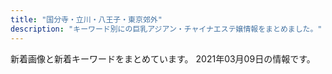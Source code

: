 ```yaml
---
title: "国分寺・立川・八王子・東京郊外"
description: "キーワード別にの巨乳アジアン・チャイナエステ嬢情報をまとめました。"
---
```


新着画像と新着キーワードをまとめています。
2021年03月09日の情報です。

<DmmAffiliateIns />
<KeywordTable
  shops={
    [
    {
        "url": "http://www.tay184.info/",
        "img_links": [
            "http://www.tay184.info/navi/gld/temp_under2.jpg",
            "http://www.tay184.info/frame/fla/photo02.jpg",
            "http://www.tay184.info/frame/girl/c10001.jpg",
            "http://www.tay184.info/frame/scroll4/scroll4.jpg",
            "http://www.tay184.info/img/header.jpg",
            "http://www.tay184.info/frame/newface/201908235143.jpg",
            "http://www.tay184.info/frame/telimg/telbar.png",
            "http://www.tay184.info/frame/girl/c7001.jpg",
            "http://www.tay184.info/frame/girl/c9001.jpg",
            "http://www.tay184.info/frame/fla/photo04.jpg",
            "http://www.tay184.info/frame/scroll5/scroll5.jpg",
            "http://www.tay184.info/frame/fla/photo01.jpg",
            "http://www.tay184.info/frame/sougo/estheking.jpg",
            "http://www.tay184.info/frame/scroll3/scroll3.jpg",
            "http://www.tay184.info/frame/scroll1/scroll1.jpg",
            "http://www.tay184.info/frame/scroll2/scroll2.jpg",
            "http://www.tay184.info/img/88x31.jpg",
            "http://www.tay184.info/frame/sougo/menlog.jpg",
            "http://www.tay184.info/frame/fla/photo03.jpg",
            "http://www.tay184.info/frame/girl/c8001.jpg"
        ],
        "name": "\u592a\u967d",
        "station": "\u6771\u4e45\u7559\u7c73\u99c5\u5317\u53e3",
        "keywords": {
            "C": 15
        }
    },
    {
        "keywords": {
            "85": 8,
            "86": 4,
            "E": 8,
            "87": 8,
            "D": 12
        },
        "name": "\u7f8e\u4eba\u9928",
        "url": "https://bijinkan.tyo.cm/",
        "img_links": [
            "https://bijinkan.tyo.cm/photos/sites/85/2020/12/2020120309223173.jpg",
            "https://bijinkan.tyo.cm/images/acc2.jpg",
            "https://bijinkan.tyo.cm/photos/sites/85/2020/12/2020120309222952.jpg",
            "https://bijinkan.tyo.cm/images/mainimg02.png",
            "https://bijinkan.tyo.cm/images/side_link02.png",
            "https://bijinkan.tyo.cm/images/room1.jpg",
            "https://bijinkan.tyo.cm/images/acc3.jpg",
            "https://bijinkan.tyo.cm/images/acc4.jpg",
            "https://bijinkan.tyo.cm/photos/sites/85/2020/12/2020120309223034.jpg",
            "https://bijinkan.tyo.cm/photos/sites/85/2020/12/2020120309223278.jpg",
            "https://bijinkan.tyo.cm/photos/sites/85/2020/12/2020120309222524.jpg",
            "https://bijinkan.tyo.cm/photos/sites/85/2020/12/2020120309222649.jpg",
            "https://bijinkan.tyo.cm/images/mainimg01.png",
            "https://bijinkan.tyo.cm/images/room4.jpg",
            "https://bijinkan.tyo.cm/images/room3.jpg",
            "https://bijinkan.tyo.cm/photos/sites/85/2020/12/2020120309222824.jpg",
            "https://bijinkan.tyo.cm/images/ico01.png",
            "https://bijinkan.tyo.cm/images/acc1.jpg",
            "https://bijinkan.tyo.cm/images/side_link03.png",
            "https://bijinkan.tyo.cm/photos/sites/85/2020/12/2020120807014646.jpg",
            "https://bijinkan.tyo.cm/images/side_link01.png",
            "https://bijinkan.tyo.cm/photos/sites/85/2020/12/202012030922277.jpg",
            "https://bijinkan.tyo.cm/images/room2.jpg"
        ],
        "station": "JR\u7acb\u5ddd\u99c5\u5357\u53e3"
    },
    {
        "keywords": {},
        "img_links": [
            "http://www.hibari.link/images/grande.jpg",
            "http://www.hibari.link/images/room4.jpg",
            "http://www.hibari.link/images/girl_top.png",
            "http://www.hibari.link/images/right_bottom.png",
            "http://www.hibari.link/images/tite-staff.png",
            "http://www.hibari.link/images/girlx_top.png",
            "http://www.hibari.link/images/g2.jpg",
            "http://www.hibari.link/images/room2.jpg",
            "http://www.hibari.link/images/mail.png",
            "http://www.hibari.link/images/tite-magazine.png",
            "http://www.hibari.link/images/tite-link.png",
            "http://www.hibari.link/images/yuli.jpg",
            "http://www.hibari.link/images/g7.jpg",
            "http://www.hibari.link/images/nei_03.png",
            "http://www.hibari.link/images/room1.jpg",
            "http://www.hibari.link/images/pagetop.png",
            "http://www.hibari.link/images/right_top.png",
            "http://www.hibari.link/images/news_bottom.jpg",
            "http://www.hibari.link/images/yumi.jpg",
            "http://www.hibari.link/images/nei_01.png",
            "http://www.hibari.link/images/g07.jpg",
            "http://www.hibari.link/images/girl_01.png",
            "http://www.hibari.link/images/s-tu1.png",
            "http://www.hibari.link/images/1.jpg",
            "http://www.hibari.link/images/s-tu2.png",
            "http://www.hibari.link/images/g1.jpg",
            "http://www.hibari.link/images/yuyu.jpg",
            "http://www.hibari.link/images/room7.jpg",
            "http://www.hibari.link/images/girl_03.png",
            "http://www.hibari.link/images/news_top.jpg",
            "http://www.hibari.link/images/g0.jpg"
        ],
        "station": "\u3072\u3070\u308a\u30f6\u4e18\u99c5\u5357\u53e3",
        "url": "http://www.hibari.link/",
        "name": "\u6c34\u306e\u7e01"
    },
    {
        "name": "\u5236\u670d\u306e\u8a98\u60d1",
        "url": "https://seifukuyuwaku.oks.bz/",
        "img_links": [
            "https://seifukuyuwaku.oks.bz/images/s_staff.png",
            "https://seifukuyuwaku.oks.bz/photos/sites/70/2020/11/2020112708472471.jpeg",
            "https://seifukuyuwaku.oks.bz/images/room1.jpg",
            "https://seifukuyuwaku.oks.bz/images/new.jpg",
            "https://seifukuyuwaku.oks.bz/images/room3.jpg",
            "https://seifukuyuwaku.oks.bz/images/s_ranking.png",
            "https://seifukuyuwaku.oks.bz/images/s_pick.jpg",
            "https://seifukuyuwaku.oks.bz/images/info.jpg",
            "https://seifukuyuwaku.oks.bz/photos/sites/70/2020/11/2020113014024511.jpeg",
            "https://seifukuyuwaku.oks.bz/photos/sites/70/2020/12/2020121414441228.jpeg",
            "https://seifukuyuwaku.oks.bz/photos/sites/70/2020/11/2020112406403480.jpg",
            "https://seifukuyuwaku.oks.bz/photos/sites/70/2020/11/2020112406403396.jpg",
            "https://seifukuyuwaku.oks.bz/photos/sites/70/2020/12/2020121208024127.jpeg",
            "https://seifukuyuwaku.oks.bz/images/s_news.png",
            "https://seifukuyuwaku.oks.bz/photos/sites/70/2020/12/2020122013355017.jpeg",
            "https://seifukuyuwaku.oks.bz/photos/sites/70/2020/12/202012251539104.jpeg",
            "https://seifukuyuwaku.oks.bz/images/s_staff1.png",
            "https://seifukuyuwaku.oks.bz/images/room2.jpg",
            "https://seifukuyuwaku.oks.bz/images/mobile.jpg",
            "https://seifukuyuwaku.oks.bz/images/room4.jpg",
            "https://seifukuyuwaku.oks.bz/images/top.png",
            "https://seifukuyuwaku.oks.bz/images/link.jpg",
            "https://seifukuyuwaku.oks.bz/photos/sites/70/2020/12/2020121013104898.jpeg",
            "https://seifukuyuwaku.oks.bz/photos/sites/70/2020/11/2020112504053939.jpg"
        ],
        "keywords": {
            "C": 4,
            "85": 1,
            "83": 1,
            "87": 1,
            "E": 1
        },
        "station": "JR\u7acb\u5ddd\u99c5\u5357\u53e3"
    },
    {
        "url": "http://www.bali.mensnv.com/",
        "name": "Bali SPA",
        "img_links": [
            "http://www.bali.mensnv.com/images/rec1.png",
            "http://www.bali.mensnv.com/files/004-02.jpg",
            "http://www.bali.mensnv.com/files/003-02.jpg",
            "http://www.bali.mensnv.com/images/staff_t.png",
            "http://www.bali.mensnv.com/images/sys1.png",
            "http://www.bali.mensnv.com/images/interior_t.png",
            "http://www.bali.mensnv.com/files/010.jpg",
            "http://www.bali.mensnv.com/images/news.jpg",
            "http://www.bali.mensnv.com/images/sys3.png",
            "http://www.bali.mensnv.com/sp/images/top.jpg",
            "http://www.bali.mensnv.com/images/link_t.png",
            "http://www.bali.mensnv.com/files/013-02.jpg",
            "http://www.bali.mensnv.com/files/004.jpg",
            "http://www.bali.mensnv.com/sp/menu/top.jpg",
            "http://www.bali.mensnv.com/sp/images/pc.jpg",
            "http://www.bali.mensnv.com/files/006.jpg",
            "http://www.bali.mensnv.com/files/007.jpg",
            "http://www.bali.mensnv.com/files/011-02.jpg",
            "http://www.bali.mensnv.com/files/001.jpg",
            "http://www.bali.mensnv.com/files/015.jpg",
            "http://www.bali.mensnv.com/sp/images/newsb.jpg",
            "http://www.bali.mensnv.com/sp/images/interior_t.jpg",
            "http://www.bali.mensnv.com/sp/images/link_t.jpg",
            "http://www.bali.mensnv.com/files/012-02.jpg",
            "http://www.bali.mensnv.com/files/008-02.jpg",
            "http://www.bali.mensnv.com/sp/images/news.jpg",
            "http://www.bali.mensnv.com/files/015-02.jpg",
            "http://www.bali.mensnv.com/images/head.jpg",
            "http://www.bali.mensnv.com/files/012.jpg",
            "http://www.bali.mensnv.com/files/008.jpg",
            "http://www.bali.mensnv.com/sp/images/topgirl.jpg",
            "http://www.bali.mensnv.com/images/rec2.png",
            "http://www.bali.mensnv.com/sp/menu/staff.jpg",
            "http://www.bali.mensnv.com/sp/menu/interior.jpg",
            "http://www.bali.mensnv.com/sp/images/tel.jpg",
            "http://www.bali.mensnv.com/files/001-02.jpg",
            "http://www.bali.mensnv.com/images/int2.png",
            "http://www.bali.mensnv.com/images/ta.jpg",
            "http://www.bali.mensnv.com/files/007-02.jpg",
            "http://www.bali.mensnv.com/files/014-02.jpg",
            "http://www.bali.mensnv.com/files/006-02.jpg",
            "http://www.bali.mensnv.com/sp/images/time.jpg",
            "http://www.bali.mensnv.com/sp/images/footer.jpg",
            "http://www.bali.mensnv.com/files/010-02.jpg",
            "http://www.bali.mensnv.com/files/009-02.jpg",
            "http://www.bali.mensnv.com/files/011.jpg",
            "http://www.bali.mensnv.com/images/concept.jpg",
            "http://www.bali.mensnv.com/images/mobile.jpg",
            "http://www.bali.mensnv.com/images/sys2.png",
            "http://www.bali.mensnv.com/images/sm.jpg",
            "http://www.bali.mensnv.com/sp/images/staff_t.jpg",
            "http://www.bali.mensnv.com/images/int1.png",
            "http://www.bali.mensnv.com/files/003.jpg",
            "http://www.bali.mensnv.com/files/014.jpg",
            "http://www.bali.mensnv.com/files/009.jpg",
            "http://www.bali.mensnv.com/sp/images/head.jpg",
            "http://www.bali.mensnv.com/files/013.jpg",
            "http://www.bali.mensnv.com/images/line.png"
        ],
        "station": "JR\u56fd\u5206\u5bfa\u99c5\u5317\u53e3",
        "keywords": {
            "86": 4,
            "E": 6,
            "89": 2,
            "88": 2,
            "85": 2,
            "90": 2,
            "87": 14,
            "D": 8,
            "C": 8
        }
    },
    {
        "station": "JR\u7acb\u5ddd\u99c5\u5357\u53e3",
        "name": "\u30d4\u30ab\u30fb\u304a\u3061\u3085\uff5e",
        "url": "http://pikachu.ests.jp/",
        "img_links": [
            "http://pikachu.ests.jp/photos/sites/53/2019/12/2019120812233657.jpg",
            "http://pikachu.ests.jp/photos/sites/53/2020/07/202007011646525.jpg",
            "http://pikachu.ests.jp/photos/sites/53/2020/04/2020042310542798.jpg",
            "http://pikachu.ests.jp/photos/sites/53/2019/07/201907011259242.jpg",
            "http://pikachu.ests.jp/images/end.png",
            "http://pikachu.ests.jp/photos/sites/53/2020/05/2020051218381818.jpg",
            "http://pikachu.ests.jp/photos/sites/53/2021/03/2021030114234646.jpg",
            "http://pikachu.ests.jp/images/room3.jpg",
            "http://pikachu.ests.jp/photos/sites/53/2020/10/2020102117055661.jpg",
            "http://pikachu.ests.jp/photos/sites/53/2019/12/2019120812240249.jpg",
            "http://pikachu.ests.jp/photos/sites/53/2020/07/2020071318331414.jpg",
            "http://pikachu.ests.jp/photos/sites/53/2020/03/2020030410412043.jpg",
            "http://pikachu.ests.jp/photos/sites/53/2019/12/2019120812200274.jpg",
            "http://pikachu.ests.jp/images/room1.jpg",
            "http://pikachu.ests.jp/photos/sites/53/2020/07/202007021613567.jpg",
            "http://pikachu.ests.jp/images/room4.jpg",
            "http://pikachu.ests.jp/photos/sites/53/2020/05/202005031020591.jpg",
            "http://pikachu.ests.jp/photos/sites/53/2019/12/2019120812225273.jpg",
            "http://pikachu.ests.jp/images/s_news.jpg",
            "http://pikachu.ests.jp/photos/sites/53/2019/12/2019120812222495.jpg",
            "http://pikachu.ests.jp/photos/sites/53/2019/12/2019120812220114.jpg",
            "http://pikachu.ests.jp/photos/sites/53/2020/03/2020030410413625.jpg",
            "http://pikachu.ests.jp/images/s_cast.png",
            "http://pikachu.ests.jp/photos/sites/53/2021/03/2021030313272842.jpg",
            "http://pikachu.ests.jp/photos/sites/53/2019/12/2019120812211796.jpg",
            "http://pikachu.ests.jp/photos/sites/53/2020/10/202010131217588.jpg",
            "http://pikachu.ests.jp/photos/sites/53/2020/08/2020080517483611.jpg",
            "http://pikachu.ests.jp/photos/sites/53/2020/08/2020082516123813.jpg",
            "http://pikachu.ests.jp/photos/sites/53/2020/04/2020040313060124.jpg",
            "http://pikachu.ests.jp/images/face.png",
            "http://pikachu.ests.jp/images/room2.jpg",
            "http://pikachu.ests.jp/photos/sites/53/2019/12/2019120812194443.jpg",
            "http://pikachu.ests.jp/photos/sites/53/2019/12/2019120812205273.jpg",
            "http://pikachu.ests.jp/photos/sites/53/2021/02/2021020914290472.jpg",
            "http://pikachu.ests.jp/photos/sites/53/2020/06/2020060511580071.jpg",
            "http://pikachu.ests.jp/images/line2.png",
            "http://pikachu.ests.jp/photos/sites/53/2020/05/2020052118140966.jpg",
            "http://pikachu.ests.jp/photos/sites/53/2021/03/2021030915144942.jpg",
            "http://pikachu.ests.jp/images/tel.png",
            "http://pikachu.ests.jp/photos/sites/53/2021/01/2021010712394126.jpg",
            "http://pikachu.ests.jp/photos/sites/53/2019/12/2019120812213623.jpg",
            "http://pikachu.ests.jp/photos/sites/53/2020/12/2020123109574053.jpg"
        ],
        "keywords": {
            "83": 5,
            "87": 7,
            "86": 12,
            "E": 1,
            "85": 7,
            "84": 1,
            "C": 3,
            "D": 28
        }
    },
    {
        "keywords": {},
        "station": "JR\u516b\u738b\u5b50\u99c5\u5317\u53e3",
        "img_links": [
            "http://aromalove.est-u.com/images/aromalove8831.jpg",
            "http://aromalove.est-u.com/images/staff_06.jpg",
            "http://aromalove.est-u.com/images/s1.jpg",
            "http://aromalove.est-u.com/images/s3.jpg",
            "http://aromalove.est-u.com/images/index2_02.jpg",
            "http://aromalove.est-u.com/images/index_06.jpg",
            "http://aromalove.est-u.com/images/index_01.jpg",
            "http://aromalove.est-u.com/images/s4.jpg",
            "http://aromalove.est-u.com/images/s5.jpg",
            "http://aromalove.est-u.com/images/index3_03.jpg",
            "http://aromalove.est-u.com/images/index_02.jpg",
            "http://aromalove.est-u.com/images/index_03.jpg",
            "http://aromalove.est-u.com/images/index_04.jpg",
            "http://aromalove.est-u.com/images/index_10.jpg",
            "http://menlog.net/link/menlog8831.jpg",
            "http://aromalove.est-u.com/images/index2_03.jpg",
            "http://aromalove.est-u.com/images/s2.jpg",
            "http://aromalove.est-u.com/images/index_08.jpg"
        ],
        "name": "\u30a2\u30ed\u30de\u30e9\u30d6",
        "url": "http://aromalove.est-u.com/"
    },
    {
        "station": "JR\u516b\u738b\u5b50\u99c5\u5317\u53e3",
        "url": "http://esthe-aroma.jp.net/",
        "img_links": [
            "http://esthe-aroma.jp.net/images/cg04.jpg",
            "http://esthe-aroma.jp.net/images/now-printing.jpg",
            "http://esthe-aroma.jp.net/images/cg041.jpg",
            "http://esthe-aroma.jp.net/images/20040.jpg",
            "http://esthe-aroma.jp.net/images/ri.jpg",
            "http://esthe-aroma.jp.net/images/cg021.jpg",
            "http://esthe-aroma.jp.net/images/cg01.jpg",
            "http://esthe-aroma.jp.net/images/r3.jpg",
            "http://esthe-aroma.jp.net/images/r1.jpg",
            "http://esthe-aroma.jp.net/images/r2.jpg",
            "http://esthe-aroma.jp.net/images/cg011.jpg",
            "http://esthe-aroma.jp.net/images/qrc.png",
            "http://esthe-aroma.jp.net/images/kan.jpg",
            "http://esthe-aroma.jp.net/images/cg03.jpg",
            "http://esthe-aroma.jp.net/images/a4.jpg",
            "http://esthe-aroma.jp.net/images/r4.jpg",
            "http://esthe-aroma.jp.net/images/a22.jpg",
            "http://esthe-aroma.jp.net/images/cg02.jpg",
            "http://esthe-aroma.jp.net/images/cg031.jpg",
            "http://esthe-aroma.jp.net/images/a2.jpg",
            "http://esthe-aroma.jp.net/images/a21.jpg",
            "http://esthe-aroma.jp.net/images/8831.jpg",
            "http://esthe-aroma.jp.net/images/a1.jpg",
            "http://esthe-aroma.jp.net/images/mi.jpg",
            "http://esthe-aroma.jp.net/images/a3.jpg"
        ],
        "keywords": {
            "85": 2,
            "C": 2,
            "D": 6,
            "86": 6
        },
        "name": "Kesin-\u30b1\u30b7\u30f3-"
    },
    {
        "img_links": [
            "http://sakura.abnavi.info/images/s_staff.jpg",
            "http://sakura.abnavi.info/images/top.jpg",
            "http://sakura.abnavi.info/photos/sites/7/2020/05/2020052205330384.jpg",
            "http://sakura.abnavi.info/images/s1.jpg",
            "http://sakura.abnavi.info/images/room3.jpg",
            "http://sakura.abnavi.info/images/room5.jpg",
            "http://sakura.abnavi.info/images/room2.jpg",
            "http://sakura.abnavi.info/photos/sites/7/2020/05/202005220533033.jpg",
            "http://sakura.abnavi.info/images/s3.jpg",
            "http://sakura.abnavi.info/images/room4.jpg",
            "http://sakura.abnavi.info/images/pick.jpg",
            "http://sakura.abnavi.info/photos/sites/7/2020/11/2020110507462192.jpg",
            "http://sakura.abnavi.info/photos/sites/7/2020/05/2020052205330455.jpg",
            "http://sakura.abnavi.info/images/s_news.jpg",
            "http://sakura.abnavi.info/images/room1.jpg",
            "http://sakura.abnavi.info/images/mobile.jpg"
        ],
        "name": "\u6d77\u306e\u30e9\u30f3\u30c9",
        "station": "JR\u798f\u751f\u99c5\u897f\u53e3",
        "url": "http://sakura.abnavi.info/",
        "keywords": {
            "83": 5,
            "86": 10,
            "C": 12,
            "85": 5,
            "D": 20
        }
    },
    {
        "keywords": {},
        "station": "JR\u7acb\u5ddd\u99c5\u5357\u53e3",
        "name": "\u7652\u3057\u306e\u5929\u4f7f",
        "url": "http://anntrizumu.xyz/",
        "img_links": [
            "http://www.anntrizumu.xyz/picture/head.jpg",
            "http://anntrizumu.xyz/uploads/201218/1-20121Q31611C3.jpg",
            "http://anntrizumu.xyz/picture/totop_04.png",
            "http://anntrizumu.xyz/uploads/allimg/210302/1-210302132922346.jpg",
            "http://anntrizumu.xyz/uploads/210215/1-210215104410104.jpg",
            "http://www.anntrizumu.xyz/picture/totop_04.png",
            "http://anntrizumu.xyz/uploads/allimg/210302/1-21030213263E58.jpg",
            "http://anntrizumu.xyz/uploads/allimg/210302/1-210302132T0513.jpg",
            "http://anntrizumu.xyz/uploads/allimg/210302/1-210302132I1613.jpg",
            "http://www.anntrizumu.xyz/uploads/allimg/210302/1-210302132922346.jpg",
            "http://anntrizumu.xyz/picture/img.site-builder.jpg",
            "http://anntrizumu.xyz/picture/room1.jpg",
            "http://www.anntrizumu.xyz/picture/img.site-builder.jpg",
            "http://anntrizumu.xyz/picture/room3.jpg",
            "http://www.anntrizumu.xyz/uploads/allimg/210302/1-21030213294QY.jpg",
            "http://anntrizumu.xyz/uploads/allimg/210302/1-210302132411114.jpg",
            "http://anntrizumu.xyz/uploads/210302/1-210302125S34S.jpg",
            "http://www.anntrizumu.xyz/uploads/allimg/210302/1-210302132T0513.jpg",
            "http://anntrizumu.xyz/picture/room2.jpg",
            "http://anntrizumu.xyz/picture/head.jpg",
            "http://www.anntrizumu.xyz/uploads/allimg/210302/1-210302132R1454.jpg",
            "http://anntrizumu.xyz/uploads/201221/1-2012211J921K2.jpg",
            "http://www.anntrizumu.xyz/uploads/allimg/210302/1-210302132Fa96.jpg",
            "http://anntrizumu.xyz/uploads/allimg/210302/1-210302132Fa96.jpg",
            "http://anntrizumu.xyz/uploads/201218/1-20121Q3152V13.jpg",
            "http://anntrizumu.xyz/uploads/allimg/210304/1-2103040Z4145F.jpg",
            "http://anntrizumu.xyz/uploads/210107/1-21010FT500142.jpg",
            "http://anntrizumu.xyz/uploads/allimg/210302/1-210302132R1454.jpg",
            "http://anntrizumu.xyz/uploads/201221/1-2012211K12C13.jpg",
            "http://anntrizumu.xyz/uploads/201218/1-20121Q3154EE.jpg",
            "http://anntrizumu.xyz/uploads/201221/1-2012211P04Ib.jpg",
            "http://anntrizumu.xyz/uploads/allimg/210302/1-21030213294QY.jpg",
            "http://www.anntrizumu.xyz/uploads/allimg/210304/1-2103040Z4145F.jpg"
        ]
    },
    {
        "keywords": {
            "D": 12,
            "85": 8,
            "83": 4
        },
        "name": "\u3061\u3085\u3046\u3061\u3085\u3046",
        "url": "https://chuchu.xyz.mn/",
        "station": "\u4eac\u738b\u516b\u738b\u5b50\u99c54\u756a\u51fa\u53e3",
        "img_links": [
            "https://chuchu.xyz.mn/photos/sites/31/2021/02/2021022502431637.jpg",
            "https://chuchu.xyz.mn/images/relax.jpg",
            "https://chuchu.xyz.mn/images/s_news.png",
            "https://chuchu.xyz.mn/images/s3.jpg",
            "https://chuchu.xyz.mn/images/room3.jpg",
            "https://chuchu.xyz.mn/images/room2.jpg",
            "https://chuchu.xyz.mn/images/room1.jpg",
            "https://chuchu.xyz.mn/images/s1.jpg",
            "https://chuchu.xyz.mn/images/room4.jpg",
            "https://chuchu.xyz.mn/images/info.jpg",
            "https://chuchu.xyz.mn/images/top.png",
            "https://chuchu.xyz.mn/images/mobile.jpg",
            "https://chuchu.xyz.mn/photos/sites/31/2021/02/2021022502431764.jpg",
            "https://chuchu.xyz.mn/photos/sites/31/2021/02/2021022502431866.jpg",
            "https://chuchu.xyz.mn/images/s_staff.jpg",
            "https://chuchu.xyz.mn/images/s_pick.png"
        ]
    },
    {
        "station": "JR\u56fd\u5206\u5bfa\u99c5\u5357\u53e3",
        "keywords": {
            "86": 18,
            "85": 12
        },
        "img_links": [
            "http://esthe-relax.com/images/home.png",
            "http://esthe-relax.com/images/cg01.jpg",
            "http://esthe-relax.com/images/info.png",
            "http://esthe-relax.com/images/acc.jpg",
            "http://esthe-relax.com/images/home_002.png",
            "http://esthe-relax.com/images/gallery.png",
            "http://esthe-relax.com/images/esthe3.jpg",
            "http://esthe-relax.com/images/esthe1.jpg",
            "http://esthe-relax.com/images/cg07.jpg",
            "http://esthe-relax.com/images/esthe2.jpg",
            "http://esthe-relax.com/images/main1.jpg",
            "http://esthe-relax.com/images/staff.png",
            "http://esthe-relax.com/images/main-sp.jpg",
            "http://esthe-relax.com/images/cg03.jpg",
            "http://esthe-relax.com/images/blog_002.png",
            "http://esthe-relax.com/images/clear.png",
            "http://esthe-relax.com/images/friend.png",
            "http://esthe-relax.com/images/link.png",
            "http://esthe-relax.com/images/cg02.jpg",
            "http://esthe-relax.com/images/header3.png",
            "http://esthe-relax.com/images/cg06.jpg"
        ],
        "name": "\u6728\u6d29\u308c\u967d",
        "url": "http://esthe-relax.com/"
    },
    {
        "station": "JR\u7acb\u5ddd\u99c5\u5357\u53e3",
        "url": "http://lucky.sphere.sc/",
        "keywords": {
            "90": 24,
            "83": 48,
            "87": 24,
            "85": 24,
            "D": 36,
            "C": 48,
            "E": 24
        },
        "img_links": [
            "http://lucky.sphere.sc/2/uploadimg/1593756884.jpg",
            "http://lucky.sphere.sc/2/uploadimg/1589888939.jpg",
            "http://lucky.sphere.sc/2/uploadimg/1611296691.jpeg",
            "http://lucky.sphere.sc/2/uploadimg/1596225793.jpg",
            "http://lucky.sphere.sc/2/uploadimg/1593756798.jpg",
            "http://lucky.sphere.sc/2/uploadimg/1565950572.jpg",
            "http://lucky.sphere.sc/int1.png",
            "http://lucky.sphere.sc/dozdLZQPkhPUwC2.png",
            "http://lucky.sphere.sc/2/uploadimg/1574764277.jpg",
            "http://lucky.sphere.sc/2/uploadimg/1614050682.jpeg",
            "http://lucky.sphere.sc/2/uploadimg/1565558725.jpg",
            "http://lucky.sphere.sc/vis_theptframe.png",
            "https://LUCKY.pwchp.com/images/vis_theptframe.png",
            "http://lucky.sphere.sc/2/uploadimg/1597029716.jpg"
        ],
        "name": "LUCKY"
    },
    {
        "station": "JR\u516b\u738b\u5b50\u99c5\u5317\u53e3",
        "keywords": {
            "86": 14,
            "D": 36,
            "85": 57,
            "87": 12,
            "\u30bb\u30af\u30b7\u30fc": 1,
            "E": 45,
            "F": 2
        },
        "img_links": [
            "https://es-cream.tokyo/wp-content/uploads/2019/05/WeChat-Image_20190517141814.jpg",
            "https://es-cream.tokyo/wp-content/themes/template-salon2/images/campaign-bnr.png",
            "https://es-cream.tokyo/wp-content/uploads/2019/10/WeChat-Image_20191021151113.jpg",
            "https://es-cream.tokyo/wp-content/uploads/2019/09/WeChat-Image_20190911125852.jpg",
            "https://es-cream.tokyo/wp-content/uploads/2021/02/WeChat-Image_20210218174311.jpg",
            "https://es-cream.tokyo/wp-content/themes/template-salon2/images/main-img3.jpg",
            "https://es-cream.tokyo/wp-content/themes/template-salon2/images/news-ttl.jpg",
            "https://es-cream.tokyo/wp-content/uploads/2020/04/WeChat-Image_20200409165811.jpg",
            "https://es-cream.tokyo/wp-content/uploads/2020/07/WeChat-Image_20200703123629.jpg",
            "https://es-cream.tokyo/wp-content/uploads/2020/10/WeChat-Image_20201016173923-1.jpg",
            "https://es-cream.tokyo/wp-content/uploads/2021/02/WeChat-Image_20210218174257.jpg",
            "https://es-cream.tokyo/wp-content/uploads/2019/11/WeChat-Image_20191125122405.jpg",
            "https://es-cream.tokyo/wp-content/uploads/2019/07/WeChat-Image_20190706201522.jpg",
            "https://es-cream.tokyo/wp-content/uploads/2019/03/WeChat-Image_20190330130038-698x1024.jpg",
            "https://es-cream.tokyo/wp-content/uploads/2019/08/WeChat-Image_20190827142201-200x300.jpg",
            "https://es-cream.tokyo/wp-content/uploads/2019/09/WeChat-Image_20191017130455.jpg",
            "https://es-cream.tokyo/wp-content/uploads/2020/04/WeChat-Image_20200409165808.jpg",
            "https://es-cream.tokyo/wp-content/uploads/2019/02/WeChat-Image_20190201215504.jpg",
            "https://es-cream.tokyo/wp-content/uploads/2020/10/WeChat-Image_20201016173923-500x750.jpg",
            "https://es-cream.tokyo/wp-content/uploads/2019/02/WeChat-Image_20190201215450.jpg",
            "https://es-cream.tokyo/wp-content/uploads/2019/12/WeChat-Image_20191223160307.jpg",
            "https://es-cream.tokyo/wp-content/uploads/2021/01/WeChat-Image_20210112113002.jpg",
            "https://es-cream.tokyo/wp-content/uploads/2020/08/WeChat-Image_20200829205301.jpg",
            "https://es-cream.tokyo/wp-content/uploads/2019/02/1WeChat-Image_20190201215504.jpg",
            "https://es-cream.tokyo/wp-content/uploads/2020/12/WeChat-Image_20201211200333.jpg",
            "https://es-cream.tokyo/wp-content/uploads/2019/12/WeChat-Image_20191206183034-200x300.jpg",
            "https://es-cream.tokyo/wp-content/uploads/2019/06/WeChat-Image_20190607173916.jpg",
            "https://es-cream.tokyo/wp-content/uploads/2020/10/WeChat-Image_20201016173923-1-200x300.jpg",
            "https://es-cream.tokyo/wp-content/uploads/2020/04/WeChat-Image_20200413174323.jpg",
            "https://es-cream.tokyo/wp-content/uploads/2019/08/WeChat-Image_20190827142201.jpg",
            "https://es-cream.tokyo/wp-content/uploads/2020/04/WeChat-Image_20200413174323-200x300.jpg",
            "https://es-cream.tokyo/wp-content/uploads/2020/03/WeChat-Image_20200311180435-200x300.jpg",
            "https://es-cream.tokyo/wp-content/uploads/2020/10/WeChat-Image_20201016173923.jpg",
            "https://es-cream.tokyo/wp-content/uploads/2019/06/WeChat-Image_20190607173911.jpg",
            "https://es-cream.tokyo/wp-content/uploads/2020/08/WeChat-Image_20200829205256-200x300.jpg",
            "https://es-cream.tokyo/wp-content/uploads/2019/09/WeChat-Image_20191017130455-200x300.jpg",
            "https://es-cream.tokyo/wp-content/uploads/2019/04/WeChat-Image_20190417211734.jpg",
            "https://es-cream.tokyo/wp-content/uploads/2019/03/WeChat-Image_20190330130038.jpg",
            "https://es-cream.tokyo/wp-content/uploads/2019/07/WeChat-Image_20190729162551.jpg",
            "https://es-cream.tokyo/wp-content/uploads/2019/06/WeChat-Image_20190610230334.jpg",
            "https://es-cream.tokyo/wp-content/uploads/2019/12/WeChat-Image_20191223160307-200x300.jpg",
            "https://es-cream.tokyo/wp-content/uploads/2019/05/WeChat-Image_20190517141814-422x750.jpg",
            "https://es-cream.tokyo/wp-content/uploads/2019/12/WeChat-Image_20191206183034.jpg",
            "https://es-cream.tokyo/wp-content/uploads/2020/08/WeChat-Image_20200829205256.jpg",
            "https://es-cream.tokyo/wp-content/uploads/2019/02/1WeChat-Image_20190201215450.jpg",
            "https://es-cream.tokyo/wp-content/themes/template-salon2/images/newface-ttl.jpg",
            "https://es-cream.tokyo/wp-content/uploads/2020/03/WeChat-Image_20200311180435.jpg",
            "https://es-cream.tokyo/wp-content/uploads/2019/05/WeChat-Image_20190517141820.jpg",
            "http://es-cream.tokyo/wp-content/uploads/2019/12/1ed5c1c5fbbb849a52bb037f487dfb48.png",
            "https://es-cream.tokyo/wp-content/uploads/2020/02/WeChat-Image_20200210121526-200x300.jpg",
            "https://es-cream.tokyo/wp-content/uploads/2019/07/WeChat-Image_20190729162555.jpg",
            "https://es-cream.tokyo/wp-content/uploads/2019/10/WeChat-Image_20191021151113-200x300.jpg",
            "https://es-cream.tokyo/wp-content/uploads/2019/03/WeChat-Image_20190323191717.jpg",
            "https://es-cream.tokyo/wp-content/uploads/2019/03/WeChat-Image_20190313150944.jpg",
            "https://es-cream.tokyo/wp-content/themes/template-salon2/images/main-img.jpg",
            "https://es-cream.tokyo/wp-content/uploads/2019/09/WeChat-Image_20190918185047.jpg",
            "https://es-cream.tokyo/wp-content/uploads/2020/04/WeChat-Image_20200409165754.jpg",
            "https://es-cream.tokyo/wp-content/uploads/2020/02/WeChat-Image_20200210121526.jpg",
            "https://es-cream.tokyo/wp-content/uploads/2019/09/WeChat-Image_20190918185043.jpg",
            "https://es-cream.tokyo/wp-content/uploads/2019/03/WeChat-Image_20190330130050.jpg",
            "https://es-cream.tokyo/wp-content/uploads/2020/12/WeChat-Image_20201211200327.jpg",
            "https://es-cream.tokyo/wp-content/uploads/2021/01/WeChat-Image_20210112112948.jpg",
            "https://es-cream.tokyo/wp-content/uploads/2019/09/WeChat-Image_20190911125852-200x300.jpg",
            "https://es-cream.tokyo/wp-content/uploads/2020/12/WeChat-Image_20201204132408.jpg",
            "https://es-cream.tokyo/wp-content/themes/template-salon2/images/info.png",
            "https://es-cream.tokyo/wp-content/themes/template-salon2/images/main-img2.jpg",
            "https://es-cream.tokyo/wp-content/uploads/2019/03/WeChat-Image_20190330130050-698x1024.jpg",
            "https://es-cream.tokyo/wp-content/themes/template-salon2/images/m-info.png",
            "https://es-cream.tokyo/wp-content/uploads/2019/07/WeChat-Image_20190703174151.jpg"
        ],
        "name": "\u516b\u738b\u5b50\u871c\u5922",
        "url": "https://es-cream.tokyo/"
    },
    {
        "keywords": {
            "\u30bb\u30af\u30b7\u30fc": 1,
            "G": 1,
            "H": 1
        },
        "station": "JR\u65b0\u79cb\u6d25\u99c5",
        "name": "Aroma Pure",
        "url": "http://uimopgh.xyz/",
        "img_links": [
            "http://uimopgh.xyz/uploads/201029/1-20102911131QE.jpg",
            "http://uimopgh.xyz/uploads/201029/1-201029111405923.jpg",
            "http://uimopgh.xyz/uploads/201029/1-201029111330B3.jpg",
            "http://uimopgh.xyz/uploads/201029/1-2010291F00E16.jpg",
            "http://uimopgh.xyz/uploads/201029/1-2010291113422J.jpg",
            "http://uimopgh.xyz/uploads/201028/1-20102Q25212418.jpg",
            "http://uimopgh.xyz/static/picture/eputr6bhw8dj2l1.jpg",
            "http://uimopgh.xyz/uploads/201028/1-20102Q2515NB.jpg",
            "http://uimopgh.xyz/static/picture/vis_theptframe.png",
            "http://uimopgh.xyz/uploads/201029/1-20102911130K00.jpg",
            "http://uimopgh.xyz/static/picture/4ukiopgrtlrtare.png",
            "http://uimopgh.xyz/uploads/201029/1-20102911141G32.jpg",
            "http://uimopgh.xyz/uploads/201030/1-201030103956393.jpg",
            "http://uimopgh.xyz/static/picture/sxiipvuhchfndhi.jpg",
            "http://uimopgh.xyz/uploads/201029/1-201029111354604.jpg",
            "http://uimopgh.xyz/static/picture/g-18-1-825x510.png",
            "http://uimopgh.xyz/static/picture/icon_new.png",
            "http://uimopgh.xyz/static/picture/xflkoxorbu5grzm.jpg",
            "http://uimopgh.xyz/uploads/201028/1-20102Q25105205.jpg"
        ]
    },
    {
        "img_links": [
            "http://www.miki-es.info/style/images/staff_line.png",
            "http://www.miki-es.info/style/images/girl-z2.jpg",
            "http://www.miki-es.info/style/images/top.png",
            "http://www.miki-es.info/style/images/bj3.png",
            "http://www.miki-es.info/staff/s01.jpg",
            "http://www.miki-es.info/staff/s05.jpg",
            "http://www.miki-es.info/style/images/end.jpg",
            "http://www.miki-es.info/staff/s03.jpg",
            "http://www.miki-es.info/staff/s02.jpg",
            "http://www.miki-es.info/staff/s04.jpg",
            "http://www.miki-es.info/images/aaa.png",
            "http://www.miki-es.info/staff/s06.jpg",
            "http://www.miki-es.info/style/images/girl-z1.jpg"
        ],
        "name": "\u7f8e\u59eb",
        "station": "\u79cb\u6d25\u99c5\u5357\u53e3",
        "keywords": {
            "D": 6,
            "80": 1,
            "86": 5,
            "C": 13
        },
        "url": "http://www.miki-es.info"
    },
    {
        "url": "http://gekkabijin.tyo.cm/",
        "img_links": [
            "http://gekkabijin.tyo.cm/images/s_pick.jpg",
            "http://gekkabijin.tyo.cm/images/bj3.jpg",
            "http://gekkabijin.tyo.cm/photos/sites/63/2021/03/2021030414191781.jpg",
            "http://gekkabijin.tyo.cm/images/mobile.jpg",
            "http://gekkabijin.tyo.cm/images/room1.jpg",
            "http://gekkabijin.tyo.cm/images/info2.jpg",
            "http://gekkabijin.tyo.cm/photos/sites/63/2021/02/2021021912264898.jpg",
            "http://gekkabijin.tyo.cm/photos/sites/63/2021/02/2021021912415595.jpg",
            "http://gekkabijin.tyo.cm/photos/sites/63/2021/02/2021021912261426.jpg",
            "http://gekkabijin.tyo.cm/images/s_infomation.jpg",
            "http://gekkabijin.tyo.cm/images/room4.jpg",
            "http://gekkabijin.tyo.cm/images/s_staff.png",
            "http://gekkabijin.tyo.cm/images/info1.jpg",
            "http://gekkabijin.tyo.cm/images/room3.jpg",
            "http://gekkabijin.tyo.cm/images/bj1.jpg",
            "http://gekkabijin.tyo.cm/photos/sites/63/2021/02/2021021912252864.jpg",
            "http://gekkabijin.tyo.cm/images/info3.jpg",
            "http://gekkabijin.tyo.cm/images/top.png",
            "http://gekkabijin.tyo.cm/photos/sites/63/2021/02/2021021912255384.jpg",
            "http://gekkabijin.tyo.cm/images/s_service.jpg",
            "http://gekkabijin.tyo.cm/images/s_link.png",
            "http://gekkabijin.tyo.cm/images/room2.jpg"
        ],
        "name": "\u6708\u9999\u7f8e\u4eba",
        "station": "\u82b1\u5c0f\u91d1\u4e95\u99c5\u5357\u53e3",
        "keywords": {
            "D": 5,
            "87": 2,
            "C": 13,
            "86": 2,
            "85": 1
        }
    },
    {
        "keywords": {
            "83": 1,
            "87": 1,
            "D": 1,
            "85": 4,
            "C": 13
        },
        "name": "\u30ea\u30e9\u30af\u30b9\u30d1",
        "img_links": [
            "http://relaxpa.xyz/images/yumi0.jpg",
            "http://relaxpa.xyz/images/room2.jpg",
            "http://relaxpa.xyz/images/g6.jpg",
            "http://relaxpa.xyz/images/g0.jpg",
            "http://relaxpa.xyz/images/g31.jpg",
            "http://relaxpa.xyz/images/room3.jpg",
            "http://relaxpa.xyz/images/g2.jpg",
            "http://relaxpa.xyz/images/yumi1.jpg",
            "http://relaxpa.xyz/images/room4.jpg",
            "http://relaxpa.xyz/images/kana2.jpg",
            "http://relaxpa.xyz/images/nei03.jpg",
            "http://relaxpa.xyz/images/news1.jpg",
            "http://relaxpa.xyz/images/room1.jpg",
            "http://relaxpa.xyz/images/kana1.jpg",
            "http://relaxpa.xyz/images/g5.jpg",
            "http://relaxpa.xyz/images/top.jpg",
            "http://relaxpa.xyz/images/g3.jpg",
            "http://relaxpa.xyz/images/tit-staff.jpg",
            "http://relaxpa.xyz/images/g52.jpg",
            "http://relaxpa.xyz/images/mobile.jpg"
        ],
        "station": "JR\u516b\u738b\u5b50\u99c5\u5357\u53e3",
        "url": "http://relaxpa.xyz/"
    },
    {
        "name": "\u30a2\u30b9\u30bf\u30fc",
        "img_links": [
            "http://www.relax-aster.com/css/staff/staff006.jpg",
            "http://www.relax-aster.com/css/staff/staff0001-a.jpg",
            "http://www.relax-aster.com/css/staff/staff003-a.jpg",
            "http://www.relax-aster.com/css/staff/staff005.jpg",
            "http://www.relax-aster.com/css/staff/staff09.jpg",
            "http://www.relax-aster.com/css/staff/staff11-a.jpg",
            "http://www.relax-aster.com/css/staff/staff00001.jpg",
            "http://www.relax-aster.com/css/nav/nav-001.jpg",
            "http://www.relax-aster.com/css/nav/nav-004.jpg",
            "http://www.relax-aster.com/css/staff/staff06-a.jpg",
            "http://www.relax-aster.com/css/tel01.png",
            "http://www.relax-aster.com/css/nav/nav-002.jpg",
            "http://www.relax-aster.com/css/staff/staff0007.jpg",
            "http://www.relax-aster.com/css/staff/staff005-a.jpg",
            "http://www.relax-aster.com/css/staff/staff08-a.jpg",
            "http://www.relax-aster.com/css/nav/nav-006.jpg",
            "http://www.relax-aster.com/css/top-left003.jpg",
            "http://www.relax-aster.com/css/staff/staff08.jpg",
            "http://www.relax-aster.com/css/nav/nav-005.jpg",
            "http://www.relax-aster.com/css/staff/staff10.jpg",
            "http://www.relax-aster.com/css/osusume09.jpg",
            "http://www.relax-aster.com/css/baner06.jpg",
            "http://www.relax-aster.com/css/staff/staff007-a.jpg",
            "http://www.relax-aster.com/css/staff/staff0001-b.jpg",
            "http://www.relax-aster.com/css/staff/staff10-a.jpg",
            "http://www.relax-aster.com/css/staff/staff003.jpg",
            "http://www.relax-aster.com/css/staff/staff09-a.jpg",
            "http://www.relax-aster.com/css/staff/staff011.jpg",
            "http://www.relax-aster.com/css/staff/staff007-b.jpg",
            "http://www.relax-aster.com/css/nav/nav-003.jpg"
        ],
        "url": "http://www.relax-aster.com/",
        "keywords": {
            "90": 3,
            "D": 9,
            "89": 6
        },
        "station": "JR\u56fd\u5206\u5bfa\u99c5\u5357\u53e3"
    },
    {
        "keywords": {
            "E": 2,
            "89": 2,
            "85": 38,
            "84": 2,
            "86": 14,
            "83": 2,
            "C": 49,
            "D": 2
        },
        "url": "http://www.mens-hana.info/",
        "img_links": [
            "http://www.mens-hana.info/files/007.jpg",
            "http://www.mens-hana.info/files/017-02.jpg",
            "http://www.mens-hana.info/i/img/line-sys.jpg",
            "http://www.mens-hana.info/img/p3t1.png",
            "http://www.mens-hana.info/img/gm4.png",
            "http://www.mens-hana.info/files/013.jpg",
            "http://www.mens-hana.info/img/topt1.png",
            "http://www.mens-hana.info/img/line1.png",
            "http://www.mens-hana.info/files/005.jpg",
            "http://www.mens-hana.info/img/age.png",
            "http://www.mens-hana.info/img/p5t1.png",
            "http://www.mens-hana.info/img/p6t1.png",
            "http://www.mens-hana.info/img/fly.png",
            "http://www.mens-hana.info/img/p2t1.png",
            "http://www.mens-hana.info/files/005-02.jpg",
            "http://www.mens-hana.info/files/009-02.jpg",
            "http://www.mens-hana.info/img/topt2.png",
            "http://www.mens-hana.info/files/015.jpg",
            "http://www.mens-hana.info/files/007-02.jpg",
            "http://www.mens-hana.info/files/014.jpg",
            "http://www.mens-hana.info/img/frame_m.png",
            "http://www.mens-hana.info/files/013-02.jpg",
            "http://www.mens-hana.info/files/003-02.jpg",
            "http://www.mens-hana.info/i/img/line-acc.jpg",
            "http://www.mens-hana.info/files/004.jpg",
            "http://www.mens-hana.info/img/flower.png",
            "http://www.mens-hana.info/files/008.jpg",
            "http://www.mens-hana.info/img/gm2.png",
            "http://www.mens-hana.info/img/tel.png",
            "http://www.mens-hana.info/files/006.jpg",
            "http://www.mens-hana.info/i/img/line-rec.jpg",
            "http://www.mens-hana.info/files/002.jpg",
            "http://www.mens-hana.info/img/gm5.png",
            "http://www.mens-hana.info/files/008-02.jpg",
            "http://www.mens-hana.info/files/009.jpg",
            "http://www.mens-hana.info/files/006-02.jpg",
            "http://www.mens-hana.info/img/p4t1.png",
            "http://www.mens-hana.info/files/015-02.jpg",
            "http://www.mens-hana.info/files/017.jpg",
            "http://www.mens-hana.info/img/goback.jpg",
            "http://www.mens-hana.info/i/img/line-cam.jpg",
            "http://www.mens-hana.info/files/011-02.jpg",
            "http://www.mens-hana.info/files/003.jpg",
            "http://www.mens-hana.info/img/new_item.jpg",
            "http://www.mens-hana.info/files/002-02.jpg",
            "http://www.mens-hana.info/img/gm1.png",
            "http://www.mens-hana.info/files/011.jpg",
            "http://www.mens-hana.info/files/004-02.jpg",
            "http://www.mens-hana.info/files/014-02.jpg",
            "http://www.mens-hana.info/files/012-02.jpg",
            "http://www.mens-hana.info/i/img/line-staff.jpg",
            "http://www.mens-hana.info/files/012.jpg",
            "http://www.mens-hana.info/img/topt4.png",
            "http://www.mens-hana.info/img/gm6.png",
            "http://www.mens-hana.info/img/gm3.png",
            "http://www.mens-hana.info/img/mobile.png"
        ],
        "name": "\u82b1",
        "station": "JR\u56fd\u5206\u5bfa\u99c5\u5317\u53e3"
    },
    {
        "station": "JR\u8c4a\u7530\u99c5\u5317\u53e3",
        "keywords": {
            "87": 2,
            "86": 5
        },
        "img_links": [
            "http://esthe-massage.in.net/img/r2.jpg",
            "http://esthe-massage.in.net/img/rect.jpg",
            "http://esthe-massage.in.net/img/sta1.jpg",
            "http://esthe-massage.in.net/img/st2.jpg",
            "http://esthe-massage.in.net/img/top.jpg",
            "http://esthe-massage.in.net/img/st3.jpg",
            "http://esthe-massage.in.net/img/stat.jpg",
            "http://esthe-massage.in.net/img/root.jpg",
            "http://esthe-massage.in.net/img/fla.jpg",
            "http://esthe-massage.in.net/img/sta2.jpg",
            "http://esthe-massage.in.net/img/st5.jpg",
            "http://esthe-massage.in.net/img/st1.jpg",
            "http://esthe-massage.in.net/img/lint.jpg",
            "http://esthe-massage.in.net/img/r3.jpg",
            "http://esthe-massage.in.net/img/sta3.jpg",
            "http://esthe-massage.in.net/img/acct.jpg",
            "http://esthe-massage.in.net/img/r1.jpg"
        ],
        "name": "\u30e9\u30d9\u30f3\u30c0\u30fc",
        "url": "http://esthe-massage.in.net/"
    },
    {
        "keywords": {
            "C": 18,
            "D": 24,
            "E": 24
        },
        "station": "\u7df4\u99ac\u99c5\u5357\u53e3",
        "name": "\u30a2\u30ed\u30de\u30d5\u30e9\u30ef\u30fc",
        "img_links": [
            "http://kyokusebi.work/top.jpg",
            "http://kyokusebi.work/naomi1.jpg",
            "http://kyokusebi.work/eri1.jpg",
            "http://kyokusebi.work/korona.jpg",
            "http://kyokusebi.work/aoi.jpg",
            "http://kyokusebi.work/eri.jpg",
            "http://kyokusebi.work/nana.jpg",
            "http://kyokusebi.work/t1.jpg",
            "http://kyokusebi.work/yuki.jpg",
            "http://kyokusebi.work/naomi.jpg",
            "http://kyokusebi.work/nana1.jpg"
        ],
        "url": "http://kyokusebi.work/"
    },
    {
        "keywords": {
            "84": 8,
            "E": 8,
            "C": 12,
            "85": 8,
            "87": 4,
            "86": 4,
            "D": 4
        },
        "station": "JR\u65b0\u79cb\u6d25\u99c5",
        "url": "http://hohoeimi.xyz/",
        "name": "\u4e00\u76ee\u60da\u308c",
        "img_links": [
            "http://hohoeimi.xyz/static/picture/tit_staff01.png",
            "http://hohoeimi.xyz/uploads/210308/1-21030P92524259.jpg",
            "http://hohoeimi.xyz/static/picture/sp_tit_staff01.png",
            "http://hohoeimi.xyz/static/picture/maining.jpg",
            "http://hohoeimi.xyz/static/picture/img_tel.png",
            "http://hohoeimi.xyz/uploads/210129/1-2101291609513M.jpg",
            "http://hohoeimi.xyz/uploads/210308/1-21030P92349344.jpg",
            "http://hohoeimi.xyz/static/picture/sp_tit_new.png",
            "http://hohoeimi.xyz/static/picture/sp_tit_therapist.png",
            "http://hohoeimi.xyz/uploads/210308/1-21030P92325Z3.jpg",
            "http://hohoeimi.xyz/static/picture/room2.jpg",
            "http://hohoeimi.xyz/static/picture/sys.jpg",
            "http://hohoeimi.xyz/static/picture/room4.jpg",
            "http://hohoeimi.xyz/static/picture/room1.jpg",
            "http://hohoeimi.xyz/uploads/210308/1-21030P9253Q25.jpg",
            "http://hohoeimi.xyz/uploads/210303/1-210303125TV07.jpg",
            "http://hohoeimi.xyz/static/picture/tit_new.png",
            "http://hohoeimi.xyz/static/picture/tit_staff02.png",
            "http://hohoeimi.xyz/static/picture/room3.jpg",
            "http://hohoeimi.xyz/uploads/210308/1-21030P92312160.jpg",
            "http://hohoeimi.xyz/uploads/210308/1-21030P9244a23.jpg",
            "http://hohoeimi.xyz/uploads/210129/1-210129160TIO.jpg",
            "http://hohoeimi.xyz/uploads/210129/1-210129160929511.jpg",
            "http://hohoeimi.xyz/static/picture/sp_tit_staff02.png",
            "http://hohoeimi.xyz/static/picture/top.jpg",
            "http://hohoeimi.xyz/static/picture/tit_therapist.png",
            "http://hohoeimi.xyz/images/1-1Z41911200GA.png"
        ]
    },
    {
        "name": "S Body",
        "station": "JR\u7acb\u5ddd\u99c5\u5357\u53e3",
        "img_links": [
            "http://massage-est.tokyo/images/slider-img002.jpg",
            "http://massage-est.tokyo/images/cg08.jpg",
            "http://massage-est.tokyo/images/m2.jpg",
            "http://massage-est.tokyo/images/cg07.jpg",
            "http://massage-est.tokyo/images/cg03.jpg",
            "http://massage-est.tokyo/images/rsubt3.png",
            "http://massage-est.tokyo/images/cg05.jpg",
            "http://massage-est.tokyo/images/cg02.jpg",
            "http://massage-est.tokyo/images/cg01.jpg",
            "http://massage-est.tokyo/images/rsubt5.png",
            "http://massage-est.tokyo/images/m6.jpg",
            "http://massage-est.tokyo/images/cg101.jpg",
            "http://massage-est.tokyo/images/rsubt7.png",
            "http://massage-est.tokyo/images/cg132.jpg",
            "http://massage-est.tokyo/images/cg04.jpg",
            "http://massage-est.tokyo/images/rsubt1.png",
            "http://massage-est.tokyo/images/tel2.png",
            "http://massage-est.tokyo/images/rsubt4.png",
            "http://massage-est.tokyo/images/m1.jpg",
            "http://massage-est.tokyo/images/cg06.jpg",
            "http://massage-est.tokyo/images/cg031.jpg",
            "http://massage-est.tokyo/images/rsubt2.png",
            "http://massage-est.tokyo/images/cg061.jpg",
            "http://massage-est.tokyo/images/b-tel.png",
            "http://massage-est.tokyo/images/cg131.jpg",
            "http://massage-est.tokyo/images/cg13.jpg",
            "http://massage-est.tokyo/images/rsubt6.png",
            "http://massage-est.tokyo/images/cg10.jpg",
            "http://massage-est.tokyo/images/slider-img001.jpg",
            "http://massage-est.tokyo/images/cg09.jpg",
            "http://massage-est.tokyo/images/cg11.jpg",
            "http://massage-est.tokyo/images/m4.jpg",
            "http://massage-est.tokyo/images/m3.jpg",
            "http://massage-est.tokyo/images/cg12.jpg"
        ],
        "url": "http://massage-est.tokyo/",
        "keywords": {
            "D": 74,
            "86": 83,
            "85": 7,
            "C": 16
        }
    },
    {
        "name": "\u30a2\u30b5\u30d2\u30a8\u30b9\u30c6",
        "url": "https://www.asahi-esthe.com/",
        "keywords": {
            "D": 4,
            "82": 2,
            "83": 2,
            "86": 4,
            "\u4e73": 1,
            "\u7206\u4e73": 1,
            "F": 2,
            "84": 1,
            "\u30bb\u30af\u30b7\u30fc": 1,
            "87": 1,
            "C": 36
        },
        "station": "JR\u516b\u738b\u5b50\u99c5\u5317\u53e3",
        "img_links": [
            "https://www.asahi-esthe.com/wp-content/uploads/2020/06/66bb3f68b419ba492e9539a10c4144d-300x147.jpg",
            "https://www.asahi-esthe.com/wp-content/plugins/beaver-builder-lite-version/img/pixel.png",
            "https://www.asahi-esthe.com/wp-content/uploads/2020/07/1cb1e6f9d5bff20362d37bef344b8df-300x149.jpg",
            "https://www.asahi-esthe.com/wp-content/uploads/2020/07/6e18dba538d1cb1a28011c3ad2204a3-300x149.jpg",
            "https://www.asahi-esthe.com/wp-content/uploads/2020/08/bc6791c99340b30e294fd30338d4d53-300x149.jpg",
            "https://www.asahi-esthe.com/wp-content/uploads/bb-plugin/cache/e19c7f0b0ae2e32f371cbb274f69ba5-1-circle.jpg",
            "https://www.asahi-esthe.com/wp-content/uploads/bb-plugin/cache/cdb6f84ce805b50aab0ecc7dea3fc6b-circle.jpg",
            "https://www.asahi-esthe.com/wp-content/uploads/2020/06/307af00e6376110eb594cb21a951129-300x300.jpg",
            "https://www.asahi-esthe.com/wp-content/uploads/2020/06/687ab1685328def3787c2cc7742d37f-300x148.jpg",
            "https://www.asahi-esthe.com/wp-content/uploads/2020/08/af1d1de8869cc72f89fe89aa359c2ea-300x148.jpg",
            "https://www.asahi-esthe.com/wp-content/uploads/2020/06/652ddc2fe484fa8033de98238a068a4-300x300.jpg",
            "https://www.asahi-esthe.com/wp-content/uploads/2020/11/11111111-300x216.png",
            "https://www.asahi-esthe.com/wp-content/uploads/2020/06/85add3b7a160d71cd1796851b869684-300x300.jpg",
            "https://www.asahi-esthe.com/wp-content/uploads/2020/06/cdfecb6a823ebebbd6330a7a7ecc731-300x148.jpg",
            "https://www.asahi-esthe.com/wp-content/uploads/bb-plugin/cache/5d91b0ca5dc4839ced8698e076eb5a8-circle.jpg",
            "https://www.asahi-esthe.com/wp-content/uploads/2020/06/6fd69a76919d1ee0ef632a76b84ab15-300x148.jpg",
            "https://www.asahi-esthe.com/wp-content/uploads/2020/12/237aa05907c61714132e500609d16c9-300x300.jpg",
            "https://www.asahi-esthe.com/wp-content/uploads/2017/11/spa-voucher.png",
            "https://www.asahi-esthe.com/wp-content/uploads/2020/06/95c3b4b4cb3df28b5fd1c1cd2382212-300x148.jpg",
            "https://www.asahi-esthe.com/wp-content/uploads/2020/09/5c335bd45d275e2e01d226664ebd871-scaled.jpg",
            "https://www.asahi-esthe.com/wp-content/uploads/2020/07/5be1e8c25d1ac2b61b029a9d7c7a1d5-300x149.jpg",
            "https://www.asahi-esthe.com/wp-content/uploads/2020/06/original.jpg",
            "https://www.asahi-esthe.com/wp-content/uploads/bb-plugin/cache/1e42fd7e9bdb1a5dc28e8e5c27a41d7-circle.jpg",
            "https://www.asahi-esthe.com/wp-content/uploads/2019/11/slider1.jpg",
            "https://www.asahi-esthe.com/wp-content/uploads/2020/08/0f8ba5b717266f71f4702c789fa2f9b-300x148.jpg",
            "https://www.asahi-esthe.com/wp-content/uploads/bb-plugin/cache/f532f6c49a0c2e54634ac09476dcb43-1022x1024-circle.jpg",
            "https://www.asahi-esthe.com/wp-content/uploads/2020/08/f19c130ced625e76df374e92656c4ce-300x149.jpg",
            "https://www.asahi-esthe.com/wp-content/uploads/2020/06/serapisuto-300x106.png",
            "https://www.asahi-esthe.com/wp-content/uploads/bb-plugin/cache/210fa707f8140385468452419b504c6-circle.jpg",
            "https://www.asahi-esthe.com/wp-content/uploads/bb-plugin/cache/31245c5f2d2dff6fd0cbab31f48f187-circle.jpg",
            "https://www.asahi-esthe.com/wp-content/uploads/2020/06/5bb5966b2987ff767e3073f6f9a5e26-300x148.jpg",
            "https://www.asahi-esthe.com/wp-content/uploads/2020/08/e120bbf3d39ca1935f96a502b637503-300x148.jpg",
            "https://www.asahi-esthe.com/wp-content/uploads/bb-plugin/cache/127516bbb553fd1bbf113336a2e9b67-circle.jpg",
            "https://www.asahi-esthe.com/wp-content/uploads/bb-plugin/cache/56da5ca7cef7df50174c195fae659f9-circle.jpg",
            "https://www.asahi-esthe.com/wp-content/uploads/2017/11/spa-voucher-630x630.png",
            "https://www.asahi-esthe.com/wp-content/uploads/bb-plugin/cache/10378013268d3d764f8251835a15d1a-circle.jpg",
            "https://www.asahi-esthe.com/wp-content/uploads/2020/08/2c86a3401864a9b267c1d2345735b08-300x148.jpg",
            "https://www.asahi-esthe.com/wp-content/uploads/2017/11/spa-voucher-315x315.png",
            "https://www.asahi-esthe.com/wp-content/uploads/2020/06/1e42fd7e9bdb1a5dc28e8e5c27a41d7-300x300.jpg"
        ]
    },
    {
        "img_links": [
            "http://es-aroma.tokyo/wp-content/uploads/2019/06/WeChat-Image_20190613133937-267x400.jpg",
            "http://es-aroma.tokyo/wp-content/uploads/2020/08/WeChat-Image_20200825210507-267x400.jpg",
            "http://es-aroma.tokyo/wp-content/uploads/2021/01/WeChat-Image_20210107221401.jpg",
            "http://es-aroma.tokyo/wp-content/themes/template-salon2/images/info.png",
            "http://es-aroma.tokyo/wp-content/uploads/2019/06/WeChat-Image_20190603163135.jpg",
            "http://es-aroma.tokyo/wp-content/uploads/2020/10/WeChat-Image_20201002174854.jpg",
            "http://es-aroma.tokyo/wp-content/uploads/2019/06/WeChat-Image_20190603163135-267x400.jpg",
            "http://es-aroma.tokyo/wp-content/uploads/2019/02/aromaspa.jpg",
            "http://es-aroma.tokyo/wp-content/uploads/2019/12/BeautyPlus_20191229223740133_save.jpg",
            "http://es-aroma.tokyo/wp-content/uploads/2019/05/WeChat-Image_20190524171025.jpg",
            "http://es-aroma.tokyo/wp-content/uploads/2021/01/WeChat-Image_20210107221401-267x400.jpg",
            "http://es-aroma.tokyo/wp-content/uploads/2020/12/WeChat-Image_20201211154852.jpg",
            "http://es-aroma.tokyo/wp-content/themes/template-salon2/images/main-img2.jpg",
            "http://es-aroma.tokyo/wp-content/themes/template-salon2/images/campaign-bnr.png",
            "http://es-aroma.tokyo/wp-content/uploads/2020/03/WeChat-Image_20200309134245.jpg",
            "http://es-aroma.tokyo/wp-content/uploads/2021/01/WeChat-Image_20210118180303.jpg",
            "http://es-aroma.tokyo/wp-content/uploads/2019/09/WeChat-Image_20190917145915.jpg",
            "http://es-aroma.tokyo/wp-content/uploads/2020/12/WeChat-Image_20201224193413.jpg",
            "http://es-aroma.tokyo/wp-content/uploads/2020/12/WeChat-Image_20201211154911.jpg",
            "http://es-aroma.tokyo/wp-content/uploads/2019/04/WeChat-Image_20190411151611.jpg",
            "http://es-aroma.tokyo/wp-content/uploads/2018/01/01-267x400.jpg",
            "http://es-aroma.tokyo/wp-content/uploads/2019/08/WeChat-Image_20190826193316.jpg",
            "http://es-aroma.tokyo/wp-content/uploads/2020/12/WeChat-Image_20201211154852-267x400.jpg",
            "http://es-aroma.tokyo/wp-content/uploads/2018/09/WeChat-Image_20180905142554-e1556001558121-267x400.jpg",
            "http://es-aroma.tokyo/wp-content/uploads/2019/08/WeChat-Image_20190808180230.jpg",
            "http://es-aroma.tokyo/wp-content/uploads/2019/10/WeChat-Image_20191008130122.jpg",
            "http://es-aroma.tokyo/wp-content/uploads/2019/02/WeChat-Image_20190201215525.jpg",
            "http://es-aroma.tokyo/wp-content/uploads/2019/02/WeChat-Image_20190201215531.jpg",
            "http://es-aroma.tokyo/wp-content/themes/template-salon2/images/main-img1.jpg",
            "http://es-aroma.tokyo/wp-content/themes/template-salon2/images/newface-ttl.jpg",
            "http://es-aroma.tokyo/wp-content/uploads/2019/04/WeChat-Image_20190411151618-e1556001274541.jpg",
            "http://es-aroma.tokyo/wp-content/uploads/2019/06/WeChat-Image_20190603163140.jpg",
            "http://es-aroma.tokyo/wp-content/uploads/2019/01/3628646e3e3b10f161d4a2a372b0d27e-1.png",
            "http://es-aroma.tokyo/wp-content/uploads/2019/07/WeChat-Image_20190714212609.jpg",
            "http://es-aroma.tokyo/wp-content/uploads/2018/01/pickup7-266x400.jpg",
            "http://es-aroma.tokyo/wp-content/uploads/2019/11/WeChat-Image_20191109113425.jpg",
            "http://es-aroma.tokyo/wp-content/uploads/2018/01/1mmexport1517029294486-267x400.jpg",
            "http://es-aroma.tokyo/wp-content/uploads/2021/01/WeChat-Image_20210118180257-267x400.jpg",
            "http://es-aroma.tokyo/wp-content/uploads/2020/02/WeChat-Image_20200205163538.jpg",
            "http://es-aroma.tokyo/wp-content/uploads/2019/09/WeChat-Image_20190904115149.jpg",
            "http://es-aroma.tokyo/wp-content/uploads/2019/06/WeChat-Image_20190627174848.jpg",
            "http://es-aroma.tokyo/wp-content/uploads/2020/10/WeChat-Image_20201022153341.jpg",
            "http://es-aroma.tokyo/wp-content/uploads/2018/11/WeChat-Image_20181204211806-e1556001049516-266x400.jpg",
            "http://es-aroma.tokyo/wp-content/uploads/2019/06/WeChat-Image_20190603163143.jpg",
            "http://es-aroma.tokyo/wp-content/uploads/2018/01/1mmexport1517029271436-267x400.jpg",
            "http://es-aroma.tokyo/wp-content/uploads/2019/09/WeChat-Image_20190917145915-267x400.jpg",
            "http://es-aroma.tokyo/wp-content/uploads/2020/12/WeChat-Image_20201224193425.jpg",
            "http://es-aroma.tokyo/wp-content/uploads/2019/12/BeautyPlus_20191229223647799_save-500x750.jpg",
            "http://es-aroma.tokyo/wp-content/uploads/2020/10/WeChat-Image_20201002174908.jpg",
            "http://es-aroma.tokyo/wp-content/themes/template-salon2/images/pickup-ttl.jpg",
            "http://es-aroma.tokyo/wp-content/uploads/2020/11/WeChat-Image_20201121191958.jpg",
            "http://es-aroma.tokyo/wp-content/uploads/2019/07/WeChat-Image_20190724131251.jpg",
            "http://es-aroma.tokyo/wp-content/uploads/2019/11/WeChat-Image_20191109113429.jpg",
            "http://es-aroma.tokyo/wp-content/uploads/2019/06/WeChat-Image_20190603163147-267x400.jpg",
            "http://es-aroma.tokyo/wp-content/uploads/2019/05/WeChat-Image_20190524171030.jpg",
            "http://es-aroma.tokyo/wp-content/uploads/2019/11/WeChat-Image_20191109113420-267x400.jpg",
            "http://es-aroma.tokyo/wp-content/uploads/2019/12/BeautyPlus_20191229223647799_save.jpg",
            "http://es-aroma.tokyo/wp-content/uploads/2019/12/BeautyPlus_20191229223539066_save.jpg",
            "http://es-aroma.tokyo/wp-content/uploads/2020/09/WeChat-Image_20200927221300.jpg",
            "http://es-aroma.tokyo/wp-content/uploads/2021/01/WeChat-Image_20210118180257.jpg",
            "http://es-aroma.tokyo/wp-content/uploads/2019/07/WeChat-Image_20190714212617.jpg",
            "http://es-aroma.tokyo/wp-content/uploads/2020/11/WeChat-Image_20201121223013.jpg",
            "http://es-aroma.tokyo/wp-content/uploads/2019/06/WeChat-Image_20190627174848-267x400.jpg",
            "http://es-aroma.tokyo/wp-content/uploads/2019/08/WeChat-Image_20190808180237.jpg",
            "http://es-aroma.tokyo/wp-content/uploads/2019/05/WeChat-Image_20190524171035.jpg",
            "http://es-aroma.tokyo/wp-content/uploads/2019/06/WeChat-Image_20190603163147.jpg",
            "http://es-aroma.tokyo/wp-content/uploads/2020/10/WeChat-Image_20201026115623.jpg",
            "http://es-aroma.tokyo/wp-content/themes/template-salon2/images/message-hd.jpg",
            "http://es-aroma.tokyo/wp-content/uploads/2018/01/pickup1-267x400.jpg",
            "http://es-aroma.tokyo/wp-content/uploads/2020/12/WeChat-Image_20201224193420.jpg",
            "http://es-aroma.tokyo/wp-content/uploads/2020/10/WeChat-Image_20201002174904.jpg",
            "http://es-aroma.tokyo/wp-content/uploads/2020/09/WeChat-Image_20200927221300-267x400.jpg",
            "http://es-aroma.tokyo/wp-content/uploads/2019/02/WeChat-Image_20190201215519.jpg",
            "http://es-aroma.tokyo/wp-content/uploads/2020/08/WeChat-Image_20200825210507.jpg",
            "http://es-aroma.tokyo/wp-content/uploads/2019/08/WeChat-Image_20190808180223.jpg",
            "http://es-aroma.tokyo/wp-content/uploads/2020/03/WeChat-Image_20200309134250.jpg",
            "http://es-aroma.tokyo/wp-content/uploads/2018/01/miho1-267x400.jpg",
            "http://es-aroma.tokyo/wp-content/uploads/2021/03/WeChat-Image_20210308154158.jpg",
            "http://es-aroma.tokyo/wp-content/uploads/2019/07/WeChat-Image_20190714212613.jpg",
            "http://es-aroma.tokyo/wp-content/uploads/2021/03/WeChat-Image_20210308154149.jpg",
            "http://es-aroma.tokyo/wp-content/uploads/2019/09/WeChat-Image_20190904115149-267x400.jpg",
            "http://es-aroma.tokyo/wp-content/uploads/2020/12/WeChat-Image_20201211154907.jpg",
            "http://es-aroma.tokyo/wp-content/themes/template-salon2/images/main-img3.jpg",
            "http://es-aroma.tokyo/wp-content/themes/template-salon2/images/news-ttl.jpg",
            "http://es-aroma.tokyo/wp-content/uploads/2019/12/BeautyPlus_20191229223740133_save-500x750.jpg",
            "http://es-aroma.tokyo/wp-content/uploads/2019/11/WeChat-Image_20191109113420.jpg",
            "http://es-aroma.tokyo/wp-content/uploads/2019/06/WeChat-Image_20190613133937.jpg",
            "http://es-aroma.tokyo/wp-content/uploads/2020/03/WeChat-Image_20200309134239.jpg"
        ],
        "url": "http://es-aroma.tokyo/",
        "station": "JR\u516b\u738b\u5b50\u99c5\u5317\u53e3",
        "name": "\u30a2\u30ed\u30de\u30b9\u30d1",
        "keywords": {
            "85": 57,
            "84": 4,
            "86": 4
        }
    },
    {
        "url": "http://rlx-msg.com/",
        "station": "JR\u516b\u738b\u5b50\u99c5\u5317\u53e3",
        "name": "\u5eb7\u697d",
        "keywords": {
            "C": 15
        },
        "img_links": [
            "http://rlx-msg.com/staff/mai/01.jpg",
            "http://rlx-msg.com/img/access/kanban.png",
            "http://rlx-msg.com/img/ttl_recbnr.png",
            "http://rlx-msg.com/pic/head.jpg",
            "http://rlx-msg.com/pic/topimg4.jpg",
            "http://rlx-msg.com/pic/topimg3.jpg",
            "http://rlx-msg.com/staff/ai/01.jpg",
            "http://rlx-msg.com/staff/minami/01.jpg",
            "http://rlx-msg.com/staff/eri/01.jpg",
            "http://rlx-msg.com/i/files/homeimg.jpg",
            "http://rlx-msg.com/img/ttl_mobile.png",
            "http://rlx-msg.com/staff/naho/01.jpg",
            "http://rlx-msg.com/img/ttl_staff.png",
            "http://rlx-msg.com/staff/saya/01.jpg",
            "http://rlx-msg.com/pic/topimg2.jpg",
            "http://rlx-msg.com/pic/topimg1.jpg"
        ]
    },
    {
        "img_links": [
            "http://www.yuki.iesjp.com/files/002.jpg",
            "http://www.yuki.iesjp.com/files/003-02.jpg",
            "http://www.yuki.iesjp.com/images/shop/s3.jpg",
            "http://www.yuki.iesjp.com/images/shop/s2.jpg",
            "http://www.yuki.iesjp.com/images/shop/s4.jpg",
            "http://www.yuki.iesjp.com/images/mobile.jpg",
            "http://www.yuki.iesjp.com/files/001-03.jpg",
            "http://www.yuki.iesjp.com/images/shop/s7.jpg",
            "http://www.yuki.iesjp.com/files/001.jpg",
            "http://www.yuki.iesjp.com/images/r3.jpg",
            "http://www.yuki.iesjp.com/files/004-03.jpg",
            "http://www.yuki.iesjp.com/images/shop/s6.jpg",
            "http://www.yuki.iesjp.com/files/003-03.jpg",
            "http://www.yuki.iesjp.com/files/002-03.jpg",
            "http://www.yuki.iesjp.com/files/001-02.jpg",
            "http://www.yuki.iesjp.com/images/shop/s5.jpg",
            "http://www.yuki.iesjp.com/images/line.png",
            "http://www.yuki.iesjp.com/images/shop/s1.jpg",
            "http://www.yuki.iesjp.com/images/shop/s8.jpg",
            "http://www.yuki.iesjp.com/files/004.jpg",
            "http://www.yuki.iesjp.com/files/003.jpg",
            "http://www.yuki.iesjp.com/files/002-02.jpg",
            "http://www.yuki.iesjp.com/files/004-02.jpg"
        ],
        "url": "http://www.yuki.iesjp.com/",
        "station": "JR\u516b\u738b\u5b50\u99c5\u5317\u53e3",
        "name": "\u512a\u59eb",
        "keywords": {
            "86": 8,
            "87": 8,
            "C": 12,
            "D": 16
        }
    },
    {
        "keywords": {
            "E": 4,
            "D": 2
        },
        "img_links": [
            "http://www.kyun.work/images/recruit/point_07.png",
            "http://www.kyun.work/images/recruit/point_04.png",
            "http://www.kyun.work/images/recruit/nagare_06.png",
            "http://www.kyun.work/images/head_interior.jpg",
            "http://www.kyun.work/images/recruit/point_09.png",
            "http://www.kyun.work/staff/mika1.jpg",
            "http://www.kyun.work/images/mainvisual_02_s.jpg",
            "http://www.kyun.work/images/recruit/point_05.png",
            "http://www.kyun.work/images/recruit/nagare_01.jpg",
            "http://www.kyun.work/images/recruit/nagare_05.png",
            "http://www.kyun.work/staff/moe1.jpg",
            "http://www.kyun.work/images/head_therapist.jpg",
            "http://www.kyun.work/images/icon_new.png",
            "http://www.kyun.work/staff/hime1.jpg",
            "http://www.kyun.work/images/recruit/point_08.png",
            "http://www.kyun.work/images/recruit/point_03.png",
            "http://www.kyun.work/images/recruit/point_06.png",
            "http://www.kyun.work/images/mainvisual_01_s.jpg",
            "http://www.kyun.work/images/sw_home.png",
            "http://www.kyun.work/staff/hime2.jpg",
            "http://www.kyun.work/images/recruit/nagare_03.jpg",
            "http://www.kyun.work/images/recruit/sp_mainvisual.jpg",
            "http://www.kyun.work/images/icon_ranking_02.png",
            "http://www.kyun.work/images/icon_ranking_01.png",
            "http://www.kyun.work/images/recruit/req_03.jpg",
            "http://www.kyun.work/images/no_image.jpg",
            "http://www.kyun.work/images/icon_ranking_03.png",
            "http://www.kyun.work/images/trigger.jpg",
            "http://www.kyun.work/images/recruit/message_03.png",
            "http://www.kyun.work/images/recruit/nagare_02.jpg",
            "http://www.kyun.work/images/recruit/nagare_07.png",
            "http://www.kyun.work/images/sw_tel.png",
            "http://www.kyun.work/images/mainvisual_01.jpg",
            "http://www.kyun.work/images/mainvisual_02.jpg"
        ],
        "station": "JR\u897f\u516b\u738b\u5b50\u99c5\u5317\u53e3",
        "url": "http://www.kyun.work/",
        "name": "\u30ad\u30e5\u30f3"
    },
    {
        "url": "http://taipei-yoru.jpn.mn/",
        "station": "\u6e05\u702c\u99c5\u5317\u53e3",
        "name": "\u6843\u82b1",
        "keywords": {
            "84": 20,
            "87": 30,
            "D": 90,
            "86": 20,
            "85": 20
        },
        "img_links": [
            "http://taipei-yoru.jpn.mn/images/info.jpg",
            "http://taipei-yoru.jpn.mn/photos/sites/23/2020/08/2020081607343113.jpg",
            "http://taipei-yoru.jpn.mn/images/top.png",
            "http://taipei-yoru.jpn.mn/photos/sites/23/2020/09/202009020126336.jpg",
            "http://taipei-yoru.jpn.mn/images/service4.jpg",
            "http://taipei-yoru.jpn.mn/photos/sites/23/2020/08/2020081607164896.jpg",
            "http://taipei-yoru.jpn.mn/images/service1.jpg",
            "http://taipei-yoru.jpn.mn/photos/sites/23/2020/09/202009020133154.jpg",
            "http://taipei-yoru.jpn.mn/images/s_pick.jpg",
            "http://taipei-yoru.jpn.mn/images/acc.jpg",
            "http://taipei-yoru.jpn.mn/images/tel.jpg",
            "http://taipei-yoru.jpn.mn/images/service3.jpg",
            "http://taipei-yoru.jpn.mn/photos/sites/23/2020/09/2020090201263276.jpg",
            "http://taipei-yoru.jpn.mn/photos/sites/23/2020/09/2020090201331691.jpg",
            "http://taipei-yoru.jpn.mn/photos/sites/23/2020/08/2020081607170250.jpg",
            "http://taipei-yoru.jpn.mn/photos/sites/23/2021/02/2021022701452130.jpg",
            "http://taipei-yoru.jpn.mn/photos/sites/23/2021/03/2021030205171343.jpg",
            "http://taipei-yoru.jpn.mn/images/service2.jpg",
            "http://taipei-yoru.jpn.mn/photos/sites/23/2020/12/202012150944033.jpg",
            "http://taipei-yoru.jpn.mn/photos/sites/23/2020/08/2020081607165284.jpg",
            "http://taipei-yoru.jpn.mn/images/nbj3.jpg",
            "http://taipei-yoru.jpn.mn/images/s_staff.png",
            "http://taipei-yoru.jpn.mn/images/s_news.jpg",
            "http://taipei-yoru.jpn.mn/photos/sites/23/2020/08/2020081607165749.jpg",
            "http://taipei-yoru.jpn.mn/photos/sites/23/2020/08/2020081607165166.jpg",
            "http://taipei-yoru.jpn.mn/photos/sites/23/2020/08/2020081607164997.jpg",
            "http://taipei-yoru.jpn.mn/photos/sites/23/2021/02/2021022701451957.jpg",
            "http://taipei-yoru.jpn.mn/photos/sites/23/2020/12/2020120706350395.jpg"
        ]
    },
    {
        "url": "http://uuka.loveyaku.com/",
        "img_links": [
            "http://uuka.loveyaku.com/imgs/bttel.png",
            "http://uuka.loveyaku.com/imgs/bar_therapist.png",
            "http://uuka.loveyaku.com/imgs/nav/nb01.png",
            "http://uuka.loveyaku.com/imgs/temp_boshu.jpg",
            "http://uuka.loveyaku.com/imgs/headline.png",
            "http://uuka.loveyaku.com/imgs/nav/nb06.png",
            "http://uuka.loveyaku.com/imgs/address.png",
            "http://uuka.loveyaku.com/imgs/nav/nb05.png",
            "http://uuka.loveyaku.com/imgs/lunbo/photo03.jpg",
            "http://uuka.loveyaku.com/imgs/lunbo/photo04.jpg",
            "http://uuka.loveyaku.com/imgs/lunbo/photo01.jpg",
            "http://uuka.loveyaku.com/imgs/nav/nb02.png",
            "http://uuka.loveyaku.com/imgs/information.jpg",
            "http://uuka.loveyaku.com/imgs/lunbo/photo02.jpg",
            "http://uuka.loveyaku.com/imgs/mobile.jpg",
            "http://uuka.loveyaku.com/imgs/nav/nb04.png",
            "http://uuka.loveyaku.com/imgs/nav/nb03.png",
            "http://uuka.loveyaku.com/imgs/header.png"
        ],
        "name": "\u7652\u60a0\u83ef",
        "keywords": {
            "C": 7
        },
        "station": "JR\u516b\u738b\u5b50\u99c5\u5357\u53e3"
    },
    {
        "keywords": {},
        "station": "\u4fdd\u8c37\u99c5\u5357\u53e3",
        "url": "https://hoya.aoaoeo.com/",
        "img_links": [],
        "name": "Yulala\uff5e\u3086\u3089\u3089\uff5e"
    },
    {
        "keywords": {
            "E": 1,
            "C": 5,
            "D": 31
        },
        "url": "https://dear.tyo.cm/",
        "station": "JR\u516b\u738b\u5b50\u99c5\u5317\u53e3",
        "name": "Dear",
        "img_links": [
            "https://dear.tyo.cm/photos/sites/45/2021/01/2021011400122885.jpeg",
            "https://dear.tyo.cm/photos/sites/45/2020/10/2020102600214249.jpeg",
            "https://dear.tyo.cm/photos/sites/45/2021/03/2021030910283925.jpeg",
            "https://dear.tyo.cm/images/top.jpg",
            "https://esta-kanto.com/img/kanto/esta-200_40.jpg",
            "https://dear.tyo.cm/photos/sites/45/2021/02/2021022510151799.jpeg",
            "https://dear.tyo.cm/images/member.jpg",
            "https://dear.tyo.cm/images/room3.jpg",
            "https://dear.tyo.cm/photos/sites/45/2020/07/2020071014255597.jpeg",
            "https://dear.tyo.cm/photos/sites/45/2021/01/2021012018180849.jpeg",
            "https://dear.tyo.cm/photos/sites/45/2020/11/2020111212330332.jpeg",
            "https://dear.tyo.cm/photos/sites/45/2021/03/2021030502351960.jpeg",
            "https://dear.tyo.cm/images/bj3.jpg",
            "https://dear.tyo.cm/photos/sites/45/2021/03/2021030923384449.jpeg",
            "https://dear.tyo.cm/images/link1.jpg",
            "https://dear.tyo.cm/images/bj1.jpg",
            "https://dear.tyo.cm/images/room1.jpg",
            "https://dear.tyo.cm/photos/sites/45/2020/10/2020102923034763.jpeg",
            "https://dear.tyo.cm/images/room2.jpg",
            "https://dear.tyo.cm/photos/sites/45/2021/02/2021021311285433.jpeg",
            "https://dear.tyo.cm/photos/sites/45/2021/02/2021022412564061.jpeg",
            "https://dear.tyo.cm/images/1.jpg",
            "https://dear.tyo.cm/photos/sites/45/2020/12/2020121118090091.jpeg",
            "https://dear.tyo.cm/images/s_link.jpg",
            "https://dear.tyo.cm/images/s_info.jpg",
            "https://dear.tyo.cm/photos/sites/45/2021/03/2021030814171875.jpeg",
            "https://dear.tyo.cm/photos/sites/45/2020/11/2020112322361320.jpeg",
            "https://dear.tyo.cm/images/room4.jpg",
            "https://dear.tyo.cm/images/s_staff.jpg",
            "https://dear.tyo.cm/images/amore.jpg",
            "https://dear.tyo.cm/images/koko_200x40.png",
            "https://dear.tyo.cm/photos/sites/45/2020/12/2020122720383783.jpeg",
            "https://dear.tyo.cm/images/paypay.jpg",
            "https://dear.tyo.cm/images/info2.jpg"
        ]
    },
    {
        "name": "J-ONE -\u30b8\u30a7\u30a4\u30ef\u30f3-",
        "url": "http://j-one.est888.com/",
        "station": "\u4eac\u738b\u516b\u738b\u5b50\u99c5",
        "img_links": [
            "http://j-one.est888.com/css/cam01.jpg",
            "http://j-one.est888.com/css/nav/nav-003.jpg",
            "http://j-one.est888.com/css/nav/nav-004.jpg",
            "http://j-one.est888.com/css/nav/nav-005.jpg",
            "http://j-one.est888.com/css/nav/nav-001.jpg",
            "http://j-one.est888.com/css/nav/nav-006.jpg",
            "http://j-one.est888.com/css/osusume02.jpg",
            "http://j-one.est888.com/css/baner.jpg",
            "http://j-one.est888.com/css/top-left02.jpg",
            "http://j-one.est888.com/css/staff/staff01.jpg",
            "http://j-one.est888.com/css/nav/nav-002.jpg",
            "http://j-one.est888.com/css/staff/staff02.jpg",
            "http://j-one.est888.com/css/staff/staff03.jpg",
            "http://j-one.est888.com/css/tel.png"
        ],
        "keywords": {
            "E": 1,
            "C": 2,
            "90": 1,
            "87": 1,
            "88": 1
        }
    },
    {
        "img_links": [
            "http://aloha-massage.work/img/link-4.png",
            "http://aloha-massage.work/sp/img/sta4.png",
            "http://aloha-massage.work/img/link-2.png",
            "http://aloha-massage.work/sp/img/sys.jpg",
            "http://aloha-massage.work/img/st7.png",
            "http://aloha-massage.work/img/sta4.png",
            "http://aloha-massage.work/sp/img/sta2.png",
            "http://aloha-massage.work/img/link-3.png",
            "http://aloha-massage.work/sp/img/botton.jpg",
            "http://aloha-massage.work/img/sta6.png",
            "http://aloha-massage.work/sp/img/tel.jpg",
            "http://aloha-massage.work/sp/img/sta7.png",
            "http://aloha-massage.work/sp/img/t-s.jpg",
            "http://aloha-massage.work/sp/img/p7.png",
            "http://aloha-massage.work/sp/img/pic.jpg",
            "http://aloha-massage.work/img/st07.png",
            "http://aloha-massage.work/img/head.png",
            "http://aloha-massage.work/sp/img/time2.jpg",
            "http://aloha-massage.work/sp/img/t-t.jpg",
            "http://aloha-massage.work/sp/img/t-a.jpg",
            "http://aloha-massage.work/sp/img/t-o.jpg",
            "http://aloha-massage.work/img/mo.png",
            "http://aloha-massage.work/sp/img/sta3.png",
            "http://aloha-massage.work/img/bottom.png",
            "http://aloha-massage.work/img/sta2.png",
            "http://aloha-massage.work/img/sta7.png",
            "http://aloha-massage.work/img/st3.png",
            "http://aloha-massage.work/sp/img/tit.jpg",
            "http://aloha-massage.work/sp/img/add.jpg",
            "http://aloha-massage.work/img/st4.png",
            "http://aloha-massage.work/img/head-sys.jpg",
            "http://aloha-massage.work/sp/img/tel2.jpg",
            "http://aloha-massage.work/sp/img/time.jpg",
            "http://aloha-massage.work/sp/img/add2.jpg",
            "http://aloha-massage.work/img/st6.png",
            "http://aloha-massage.work/img/st2.png",
            "http://aloha-massage.work/img/sta1.png",
            "http://aloha-massage.work/sp/img/p3.png",
            "http://aloha-massage.work/sp/img/sta1.png",
            "http://aloha-massage.work/sp/img/cam.jpg",
            "http://aloha-massage.work/sp/img/info.jpg",
            "http://aloha-massage.work/sp/img/sta6.png",
            "http://aloha-massage.work/img/nos.png",
            "http://aloha-massage.work/sp/img/p6.png",
            "http://aloha-massage.work/img/sta3.png",
            "http://aloha-massage.work/img/campain.jpg",
            "http://aloha-massage.work/img/st1.png",
            "http://aloha-massage.work/sp/img/t-r.jpg",
            "http://aloha-massage.work/sp/img/pc.jpg",
            "http://aloha-massage.work/img/link-1.png"
        ],
        "keywords": {
            "87": 4,
            "F": 1,
            "86": 4,
            "E": 2,
            "C": 15,
            "88": 2,
            "89": 2,
            "D": 2
        },
        "station": "\u4e45\u7c73\u5ddd\u99c5\u5357\u53e3",
        "name": "\u30a2\u30ed\u30cf",
        "url": "http://aloha-massage.work/"
    },
    {
        "station": "JR\u6b66\u8535\u5c0f\u91d1\u4e95\u99c5\u5357\u53e3",
        "url": "https://yuyuka.tyo.cm/",
        "img_links": [
            "https://yuyuka.tyo.cm/images/room2.jpg",
            "https://yuyuka.tyo.cm/images/sp_tit_link.png",
            "https://www.est-tatsujin.jp/theme/esthe_no_tatsujin_front/banner/estbnr_s2_200x40.jpg",
            "https://yuyuka.tyo.cm/photos/sites/57/2020/12/2020121007423822.jpg",
            "https://yuyuka.tyo.cm/images/side_nav05.jpg",
            "https://yuyuka.tyo.cm/photos/sites/57/2020/11/2020111001495920.jpg",
            "https://yuyuka.tyo.cm/images/tit_staffbox01.jpg",
            "https://yuyuka.tyo.cm/images/sp_top01.jpg",
            "https://yuyuka.tyo.cm/images/tit_pick.png",
            "https://yuyuka.tyo.cm/images/tit_staffbox02.jpg",
            "https://yuyuka.tyo.cm/images/room3.jpg",
            "https://yuyuka.tyo.cm/images/room1.jpg",
            "https://yuyuka.tyo.cm/images/side_nav04.jpg",
            "https://yuyuka.tyo.cm/images/room4.jpg",
            "https://yuyuka.tyo.cm/images/side_nav06.jpg",
            "https://yuyuka.tyo.cm/photos/sites/57/2020/12/2020120409221187.jpg",
            "https://yuyuka.tyo.cm/images/end.png",
            "https://yuyuka.tyo.cm/photos/sites/57/2020/12/2020121007431579.jpg",
            "https://yuyuka.tyo.cm/images/sp_tit_pick.png",
            "https://yuyuka.tyo.cm/images/side_nav01.jpg",
            "https://yuyuka.tyo.cm/photos/sites/57/2020/11/2020111001430371.jpg",
            "https://yuyuka.tyo.cm/images/tel.png",
            "https://yuyuka.tyo.cm/images/side_nav02.jpg",
            "https://yuyuka.tyo.cm/images/pic_girl01.jpg",
            "https://yuyuka.tyo.cm/images/tit_link.jpg",
            "https://yuyuka.tyo.cm/images/side_nav03.jpg",
            "https://yuyuka.tyo.cm/photos/sites/57/2020/11/2020111001430361.jpg",
            "https://yuyuka.tyo.cm/images/mobile.png",
            "https://yuyuka.tyo.cm/images/sp_top02.jpg",
            "https://yuyuka.tyo.cm/images/tit_news.png"
        ],
        "keywords": {
            "85": 6,
            "D": 24,
            "86": 9,
            "87": 3
        },
        "name": "\u7652\u3005\u83ef"
    },
    {
        "station": "\u6e05\u702c\u99c5\u5317\u53e3",
        "img_links": [
            "http://biretwan.xyz/webstyle/sp_ico02.png",
            "http://biretwan.xyz/uploads/allimg/210104/1-210104143G2.jpg",
            "http://biretwan.xyz/uploads/allimg/210104/1-2101041403012C.jpg",
            "http://biretwan.xyz/webstyle/sp_ico06.png",
            "http://biretwan.xyz/webstyle/sp_ico05.png",
            "http://biretwan.xyz/uploads/allimg/200704/1-200F41K637.jpg",
            "http://biretwan.xyz/webstyle/sp_ico04.png",
            "http://biretwan.xyz/uploads/210108/1-21010P91SV49.jpg",
            "http://biretwan.xyz/webstyle/sp_header.png",
            "http://biretwan.xyz/uploads/210108/1-21010P9194cZ.jpg",
            "http://biretwan.xyz/uploads/allimg/200513/1-2005131R509.jpg",
            "http://biretwan.xyz/uploads/allimg/210104/1-210104140214W4.jpg",
            "http://biretwan.xyz/uploads/allimg/210104/1-210104144Z04Y.jpg",
            "http://biretwan.xyz/uploads/210108/1-21010P91H5L9.jpg",
            "http://biretwan.xyz/webstyle/end.png",
            "http://biretwan.xyz/webstyle/sp_ico01.png",
            "http://biretwan.xyz/webstyle/info.jpg",
            "http://biretwan.xyz/uploads/allimg/210104/1-210104140145N8.jpg",
            "http://biretwan.xyz/webstyle/sp_ico03.png",
            "http://biretwan.xyz/uploads/210104/1-210104143440M4.jpg"
        ],
        "url": "http://biretwan.xyz/",
        "keywords": {
            "D": 3,
            "88": 1,
            "C": 9,
            "86": 1
        },
        "name": "\u7f8e\u4eba\u9b5a"
    },
    {
        "station": "\u79cb\u6d25\u99c5\u5357\u53e3",
        "name": "\u96a0\u308c\u611b",
        "img_links": [
            "http://www.kakure.esturl.com/files/013.jpg",
            "http://www.kakure.esturl.com/files/011-02.jpg",
            "http://www.kakure.esturl.com/files/011.jpg",
            "http://www.kakure.esturl.com/files/002.jpg",
            "http://www.kakure.esturl.com/files/012-03.jpg",
            "http://www.kakure.esturl.com/images/head.jpg",
            "http://www.kakure.esturl.com/images/tel.jpg",
            "http://www.kakure.esturl.com/files/001-02.jpg",
            "http://www.kakure.esturl.com/images/link_t.jpg",
            "http://www.kakure.esturl.com/files/003-02.jpg",
            "http://www.kakure.esturl.com/files/012-02.jpg",
            "http://www.kakure.esturl.com/files/011-03.jpg",
            "http://www.kakure.esturl.com/files/013-02.jpg",
            "http://www.kakure.esturl.com/files/003.jpg",
            "http://www.kakure.esturl.com/files/002-02.jpg",
            "http://www.kakure.esturl.com/images/interior_t.jpg",
            "http://www.kakure.esturl.com/files/012.jpg",
            "http://www.kakure.esturl.com/images/mobile.jpg",
            "http://www.kakure.esturl.com/images/int2.jpg",
            "http://www.kakure.esturl.com/files/014.jpg",
            "http://www.kakure.esturl.com/files/014-03.jpg",
            "http://www.kakure.esturl.com/images/sys.jpg",
            "http://www.kakure.esturl.com/images/news.jpg",
            "http://www.kakure.esturl.com/files/013-03.jpg",
            "http://www.kakure.esturl.com/images/staff_t.jpg",
            "http://www.kakure.esturl.com/files/014-02.jpg",
            "http://www.kakure.esturl.com/files/002-03.jpg",
            "http://www.kakure.esturl.com/files/001.jpg",
            "http://www.kakure.esturl.com/files/003-03.jpg",
            "http://www.kakure.esturl.com/files/001-03.jpg"
        ],
        "url": "http://www.kakure.esturl.com/",
        "keywords": {
            "87": 4,
            "88": 1,
            "D": 7,
            "86": 2
        }
    },
    {
        "station": "JR\u7acb\u5ddd\u99c5\u5317\u53e3",
        "url": "http://www.iyashiplus.iesjp.com/",
        "name": "\u7652\u3057\u30d7\u30e9\u30b9",
        "img_links": [
            "http://www.iyashiplus.iesjp.com/images/s_link.jpg",
            "http://www.iyashiplus.iesjp.com/images/s_pick.jpg",
            "http://www.iyashiplus.iesjp.com/images/s_staff.jpg",
            "http://www.iyashiplus.iesjp.com/files/002.jpg",
            "http://www.iyashiplus.iesjp.com/images/1.jpg",
            "http://www.iyashiplus.iesjp.com/images/top1.jpg",
            "http://www.iyashiplus.iesjp.com/files/006.jpg",
            "http://www.iyashiplus.iesjp.com/files/007.jpg",
            "http://www.iyashiplus.iesjp.com/images/s_face.jpg",
            "http://www.iyashiplus.iesjp.com/files/001.jpg",
            "http://www.iyashiplus.iesjp.com/files/005.jpg",
            "http://www.iyashiplus.iesjp.com/images/mobile.jpg",
            "http://www.iyashiplus.iesjp.com/images/top.jpg",
            "http://www.iyashiplus.iesjp.com/files/004.jpg",
            "http://www.iyashiplus.iesjp.com/images/s_news.jpg",
            "http://www.iyashiplus.iesjp.com/images/nbj3_staff.jpg",
            "http://www.iyashiplus.iesjp.com/images/s_staff01.jpg",
            "http://www.iyashiplus.iesjp.com/images/s_info.jpg",
            "http://www.iyashiplus.iesjp.com/images/end1.jpg",
            "http://www.iyashiplus.iesjp.com/files/003.jpg",
            "http://www.iyashiplus.iesjp.com/images/nbj3.jpg"
        ],
        "keywords": {
            "87": 8,
            "C": 4,
            "D": 16,
            "86": 16
        }
    },
    {
        "img_links": [],
        "station": "JR\u56fd\u5206\u5bfa\u99c5\u5317\u53e3",
        "name": "Cawaii Girl\uff5e\u304b\u308f\u3044\u3044\u30ac\u30fc\u30eb\uff5e",
        "url": "https://ca-girl.com/",
        "keywords": {}
    },
    {
        "station": "\u5c0f\u5e73\u99c5\u5357\u53e3",
        "name": "Sweet \uff5e\u30b9\u30a6\u30a3\u30fc\u30c8\uff5e",
        "keywords": {
            "D": 40,
            "87": 40,
            "C": 18
        },
        "url": "http://www.sweet.iesjp.com/",
        "img_links": [
            "http://www.sweet.iesjp.com/images/shop/s5.jpg",
            "http://www.sweet.iesjp.com/files/001-02.jpg",
            "http://www.sweet.iesjp.com/files/006-02.jpg",
            "http://www.sweet.iesjp.com/images/shop/s6.jpg",
            "http://www.sweet.iesjp.com/files/003-02.jpg",
            "http://www.sweet.iesjp.com/files/011.jpg",
            "http://www.sweet.iesjp.com/files/001-03.jpg",
            "http://www.sweet.iesjp.com/files/006.jpg",
            "http://www.sweet.iesjp.com/images/shop/s3.jpg",
            "http://www.sweet.iesjp.com/files/002-03.jpg",
            "http://www.sweet.iesjp.com/files/003.jpg",
            "http://www.sweet.iesjp.com/images/shop/s2.jpg",
            "http://www.sweet.iesjp.com/files/007.jpg",
            "http://www.sweet.iesjp.com/files/002.jpg",
            "http://www.sweet.iesjp.com/images/shop/s1.jpg",
            "http://www.sweet.iesjp.com/photo_news/upimg/100956038affc8a045_2.jpg",
            "http://www.sweet.iesjp.com/files/011-02.jpg",
            "http://www.sweet.iesjp.com/files/005-02.jpg",
            "http://www.sweet.iesjp.com/files/001.jpg",
            "http://www.sweet.iesjp.com/photo_news/upimg/205316018b2b332b07_1.jpg",
            "http://www.sweet.iesjp.com/images/r3.jpg",
            "http://www.sweet.iesjp.com/files/003-03.jpg",
            "http://www.sweet.iesjp.com/files/009.jpg",
            "http://www.sweet.iesjp.com/files/008.jpg",
            "http://www.sweet.iesjp.com/files/010-03.jpg",
            "http://www.sweet.iesjp.com/files/008-02.jpg",
            "http://www.sweet.iesjp.com/files/010.jpg",
            "http://www.sweet.iesjp.com/files/009-02.jpg",
            "http://www.sweet.iesjp.com/images/shop/s4.jpg",
            "http://www.sweet.iesjp.com/files/009-03.jpg",
            "http://www.sweet.iesjp.com/files/005-03.jpg",
            "http://www.sweet.iesjp.com/photo_news/upimg/205316018b2b332b07_0.jpg",
            "http://www.sweet.iesjp.com/images/mobile.jpg",
            "http://www.sweet.iesjp.com/files/002-02.jpg",
            "http://www.sweet.iesjp.com/files/008-03.jpg",
            "http://www.sweet.iesjp.com/files/005.jpg",
            "http://www.sweet.iesjp.com/photo_news/upimg/100956038affc8a045_0.jpg",
            "http://www.sweet.iesjp.com/files/006-03.jpg",
            "http://www.sweet.iesjp.com/files/010-02.jpg",
            "http://www.sweet.iesjp.com/photo_news/upimg/100956038affc8a045_1.jpg",
            "http://www.sweet.iesjp.com/files/007-03.jpg",
            "http://www.sweet.iesjp.com/files/011-03.jpg",
            "http://www.sweet.iesjp.com/files/007-02.jpg"
        ]
    },
    {
        "station": "JR\u56fd\u7acb\u99c5\u5357\u53e3",
        "img_links": [
            "http://www.kunitachi-mai.info/images/kp01.jpg",
            "http://www.kunitachi-mai.info/images/qr.jpg",
            "http://www.kunitachi-mai.info/gals/risa1.jpg",
            "http://www.kunitachi-mai.info/images/img4.jpg",
            "http://www.kunitachi-mai.info/i/images/top.jpg",
            "http://www.kunitachi-mai.info/images/img1.jpg",
            "http://www.kunitachi-mai.info/images/img3.jpg",
            "http://www.kunitachi-mai.info/gals/miho1.jpg",
            "http://www.kunitachi-mai.info/gals/mirai1.jpg",
            "http://www.kunitachi-mai.info/gals/morika1.jpg",
            "http://www.kunitachi-mai.info/gals/aya1.jpg",
            "http://www.kunitachi-mai.info/gals/sora1.jpg",
            "http://www.kunitachi-mai.info/gals/yuri1.jpg",
            "http://www.kunitachi-mai.info/images/img2.jpg",
            "http://www.kunitachi-mai.info/gals/mina1.jpg",
            "http://www.kunitachi-mai.info/gals/yuyu1.jpg",
            "http://www.kunitachi-mai.info/gals/emi1.jpg",
            "http://www.kunitachi-mai.info/gals/hitomi1.jpg",
            "http://www.kunitachi-mai.info/gals/riri1.jpg",
            "http://www.kunitachi-mai.info/gals/rina1.jpg"
        ],
        "keywords": {
            "D": 1,
            "E": 1
        },
        "url": "http://www.kunitachi-mai.info/",
        "name": "\u821e"
    },
    {
        "url": "http://www.moe-es.link/",
        "keywords": {},
        "name": "\u840c",
        "station": "JR\u516b\u738b\u5b50\u99c5\u5317\u53e3",
        "img_links": [
            "http://www.moe-es.link/img/momoe1.jpg",
            "http://www.moe-es.link/images/sys1.jpg",
            "http://www.moe-es.link/img/yuyu1.jpg",
            "http://www.moe-es.link/images/info.jpg",
            "http://www.moe-es.link/images/head.jpg",
            "http://www.moe-es.link/img/mayumi1.jpg",
            "http://www.moe-es.link/images/interior_t.jpg",
            "http://www.moe-es.link/images/int1.jpg",
            "http://www.moe-es.link/images/2.jpg",
            "http://www.moe-es.link/images/int2.jpg",
            "http://www.moe-es.link/images/3.jpg",
            "http://www.moe-es.link/images/1.jpg",
            "http://www.moe-es.link/images/staff_t.jpg",
            "http://www.moe-es.link/images/sys2.jpg",
            "http://www.moe-es.link/images/news.jpg"
        ]
    },
    {
        "keywords": {
            "88": 8,
            "87": 4,
            "D": 4,
            "85": 4,
            "C": 18,
            "84": 12
        },
        "name": "\u6c99\u7f85\u6c99-\u30b5\u30e9\u30b5-",
        "img_links": [
            "http://www.a-salasa.com/img/material/top_t1.png",
            "http://www.a-salasa.com/img/material/top_t5.png",
            "http://www.a-salasa.com/img/material/gm3_rollout.png",
            "http://www.a-salasa.com/files/39-03.jpg",
            "http://www.a-salasa.com/files/0129.jpg",
            "http://www.a-salasa.com/img/material/gm2_rollout.png",
            "http://www.a-salasa.com/img/material/p2_ct1.png",
            "http://www.a-salasa.com/img/top/img_service_02.png",
            "http://www.a-salasa.com/files/0129-02.jpg",
            "http://www.a-salasa.com/files/0129-03.jpg",
            "http://www.a-salasa.com/img/material/att.png",
            "http://www.a-salasa.com/i/img/shop/t3.jpg",
            "http://www.a-salasa.com/files/0126-03.jpg",
            "http://www.a-salasa.com/files/35-03.jpg",
            "http://www.a-salasa.com/i/img/operation/img_service_05.png",
            "http://www.a-salasa.com/i/img/shop/t4.jpg",
            "http://www.a-salasa.com/files/0104.jpg",
            "http://www.a-salasa.com/img/material/camp20200128.jpg",
            "http://www.a-salasa.com/img/material/p3_ct1.png",
            "http://www.a-salasa.com/img/material/age.png",
            "http://www.a-salasa.com/files/39.jpg",
            "http://www.a-salasa.com/img/material/backlistbtn.png",
            "http://www.a-salasa.com/img/material/p4_ct1.png",
            "http://www.a-salasa.com/img/material/frames.png",
            "http://www.a-salasa.com/i/img/operation/img_service_01.png",
            "http://www.a-salasa.com/img/material/gm6_rollout.png",
            "http://www.a-salasa.com/i/img/shop/t1.jpg",
            "http://www.a-salasa.com/files/0127.jpg",
            "http://www.a-salasa.com/img/top/img_service_04.png",
            "http://www.a-salasa.com/img/material/top_pickback.png",
            "http://www.a-salasa.com/files/046-03.jpg",
            "http://www.a-salasa.com/img/material/top_t3.png",
            "http://www.a-salasa.com/files/0127-03.jpg",
            "http://www.a-salasa.com/i/img/shop/t2.jpg",
            "http://www.a-salasa.com/i/img/operation/img_service_03.png",
            "http://www.a-salasa.com/img/material/frameback.png",
            "http://www.a-salasa.com/files/0127-02.jpg",
            "http://www.a-salasa.com/files/046.jpg",
            "http://www.a-salasa.com/img/material/p5_ct1.png",
            "http://www.a-salasa.com/img/material/top_t2.png",
            "http://www.a-salasa.com/img/material/p3_ct2.png",
            "http://www.a-salasa.com/i/img/operation/img_service_06.png",
            "http://www.a-salasa.com/img/material/camp20190808.jpg",
            "http://www.a-salasa.com/img/top/img_service_05.png",
            "http://www.a-salasa.com/files/0104-02.jpg",
            "http://www.a-salasa.com/index3.jpg",
            "http://www.a-salasa.com/img/material/top_t4.png",
            "http://www.a-salasa.com/img/koko_120x60.png",
            "http://www.a-salasa.com/img/top/img_service_06.png",
            "http://www.a-salasa.com/files/046-02.jpg",
            "http://www.a-salasa.com/files/0126.jpg",
            "http://www.a-salasa.com/i/img/top-i.jpg",
            "http://www.a-salasa.com/files/35.jpg",
            "http://www.a-salasa.com/img/material/p7_ct1.png",
            "http://www.a-salasa.com/img/top/img_service_01.png",
            "http://www.a-salasa.com/i/img/operation/img_service_04.png",
            "http://www.a-salasa.com/img/material/01.jpg",
            "http://www.a-salasa.com/files/35-02.jpg",
            "http://www.a-salasa.com/img/material/gm5_rollout.png",
            "http://www.a-salasa.com/img/material/gm1_rollout.png",
            "http://www.a-salasa.com/files/0126-02.jpg",
            "http://www.a-salasa.com/img/material/gm4_rollout.png",
            "http://www.a-salasa.com/files/39-02.jpg",
            "http://www.a-salasa.com/img/top/img_service_03.png",
            "http://www.a-salasa.com/files/0104-03.jpg"
        ],
        "station": "\u6771\u4e45\u7559\u7c73\u99c5\u5317\u53e3",
        "url": "http://www.a-salasa.com/"
    },
    {
        "url": "http://www.flove.link/",
        "keywords": {},
        "name": "\u5922",
        "img_links": [
            "http://www.flove.link/images/news.jpg",
            "http://www.flove.link/images/head.jpg",
            "http://www.flove.link/images/staff_t.jpg",
            "http://www.flove.link/images/int1.png",
            "http://www.flove.link/images/1.jpg",
            "http://www.flove.link/images/3.jpg",
            "http://www.flove.link/images/info.png",
            "http://www.flove.link/img/rina1.jpg",
            "http://www.flove.link/img/sakura3.jpg",
            "http://www.flove.link/images/mobile.jpg",
            "http://www.flove.link/images/interior_t.jpg",
            "http://www.flove.link/images/sys2.png",
            "http://www.flove.link/img/emi1.jpg",
            "http://www.flove.link/img/sakura2.jpg",
            "http://www.flove.link/img/sakura4.jpg",
            "http://www.flove.link/images/tel.jpg",
            "http://www.flove.link/images/s1.png",
            "http://www.flove.link/img/yumi1.jpg",
            "http://www.flove.link/images/7.jpg",
            "http://www.flove.link/images/int2.png",
            "http://www.flove.link/images/2.jpg",
            "http://www.flove.link/img/sakura1.jpg",
            "http://www.flove.link/images/sys1.png"
        ],
        "station": "\u82b1\u5c0f\u91d1\u4e95\u99c5\u5317\u53e3"
    },
    {
        "url": "http://candy.jpn.cm/",
        "name": "\u30ad\u30e3\u30f3\u30c7\u30a3",
        "station": "JR\u516b\u738b\u5b50\u99c5",
        "keywords": {
            "87": 4,
            "88": 1,
            "D": 8,
            "85": 1,
            "C": 28,
            "86": 5,
            "E": 2
        },
        "img_links": [
            "http://candy.jpn.cm/photos/sites/67/2019/08/201908010438494.jpg",
            "http://candy.jpn.cm/photos/sites/67/2020/02/2020021006215846.jpg",
            "http://candy.jpn.cm/photos/sites/67/2019/03/201903220442120.jpg",
            "http://candy.jpn.cm/photos/sites/67/2019/12/2019120305152125.jpg",
            "http://candy.jpn.cm/photos/sites/67/2019/04/2019041107590969.jpg",
            "http://candy.jpn.cm/photos/sites/67/2019/06/2019061406141820.jpg",
            "http://candy.jpn.cm/images/newface1.jpg",
            "http://candy.jpn.cm/images/link1.jpg",
            "http://candy.jpn.cm/images/girl-z2.jpg",
            "http://candy.jpn.cm/photos/sites/67/2019/06/2019060407164073.jpg",
            "http://candy.jpn.cm/images/staff01.jpg",
            "http://candy.jpn.cm/images/room3.jpg",
            "http://candy.jpn.cm/photos/sites/67/2019/03/2019032204421232.jpg",
            "http://candy.jpn.cm/photos/sites/67/2020/10/2020100603095899.jpg",
            "http://candy.jpn.cm/images/girl-z1.jpg",
            "http://candy.jpn.cm/images/room5.jpg",
            "http://candy.jpn.cm/images/mobile.png",
            "http://candy.jpn.cm/photos/sites/67/2019/04/2019042307544524.jpg",
            "http://candy.jpn.cm/photos/sites/67/2021/02/2021021608063326.jpg",
            "http://candy.jpn.cm/images/room2.jpg",
            "http://candy.jpn.cm/images/room4.jpg",
            "http://candy.jpn.cm/images/top.jpg",
            "http://candy.jpn.cm/images/s_news.jpg"
        ]
    },
    {
        "keywords": {
            "D": 100,
            "87": 20,
            "C": 16,
            "85": 50,
            "88": 10,
            "86": 40,
            "E": 20
        },
        "url": "http://lucky-day.jpn.vin/",
        "img_links": [
            "http://lucky-day.jpn.vin/images/acc1.jpg",
            "http://lucky-day.jpn.vin/images/r01.jpg",
            "http://lucky-day.jpn.vin/images/tit-infor.png",
            "http://lucky-day.jpn.vin/photos/sites/70/2021/02/2021021717523936.jpg",
            "http://lucky-day.jpn.vin/photos/sites/70/2020/11/2020112213351418.jpg",
            "http://lucky-day.jpn.vin/images/r04.jpg",
            "http://lucky-day.jpn.vin/images/tit-gat.png",
            "http://lucky-day.jpn.vin/photos/sites/70/2021/02/2021022412332831.jpg",
            "http://lucky-day.jpn.vin/photos/sites/70/2020/10/2020102813214196.jpg",
            "http://lucky-day.jpn.vin/photos/sites/70/2020/07/2020073005191860.jpg",
            "http://lucky-day.jpn.vin/photos/sites/70/2020/12/2020122415521749.jpg",
            "http://lucky-day.jpn.vin/photos/sites/70/2020/11/2020110217103786.jpg",
            "http://lucky-day.jpn.vin/photos/sites/70/2020/10/2020102716195949.jpg",
            "http://lucky-day.jpn.vin/images/acc2.jpg",
            "http://lucky-day.jpn.vin/images/tite-staff.png",
            "http://lucky-day.jpn.vin/images/acc3.jpg",
            "http://lucky-day.jpn.vin/photos/sites/70/2020/11/2020112516280331.jpg",
            "http://lucky-day.jpn.vin/photos/sites/70/2021/03/2021030718033170.jpg",
            "http://lucky-day.jpn.vin/images/r02.jpg",
            "http://lucky-day.jpn.vin/photos/sites/70/2020/11/2020112316215988.jpg",
            "http://lucky-day.jpn.vin/images/r03.jpg",
            "http://lucky-day.jpn.vin/images/acc4.jpg",
            "http://lucky-day.jpn.vin/images/top.png",
            "http://lucky-day.jpn.vin/images/tit-new.png",
            "http://lucky-day.jpn.vin/images/infor.png",
            "http://lucky-day.jpn.vin/photos/sites/70/2020/09/2020092109481331.jpg",
            "http://lucky-day.jpn.vin/images/tit-pick.png"
        ],
        "name": "Lucky Day",
        "station": "JR\u7acb\u5ddd\u99c5\u5357\u53e3"
    },
    {
        "keywords": {
            "88": 2,
            "D": 7,
            "\u80f8": 1,
            "86": 3,
            "85": 2
        },
        "img_links": [
            "http://www.sh-rirakw.xyz/images/right_bottom.png",
            "http://www.sh-rirakw.xyz/plus/images/002.jpg",
            "http://www.sh-rirakw.xyz/images/right_top.png",
            "http://www.sh-rirakw.xyz/images/girlx_top.png",
            "http://www.sh-rirakw.xyz/images/001.jpg",
            "http://www.sh-rirakw.xyz/plus/images/001.jpg",
            "http://www.sh-rirakw.xyz/uploads/200804/1-200P4150UG34.jpg",
            "http://www.sh-rirakw.xyz/images/003.jpg",
            "http://www.sh-rirakw.xyz/uploads/201203/1-2012030U52J62.jpg",
            "http://www.sh-rirakw.xyz/plus/images/004.jpg",
            "http://www.sh-rirakw.xyz/uploads/190727/1-1ZHG50JV35.jpg",
            "http://www.sh-rirakw.xyz/images/tite-staff.png",
            "http://www.sh-rirakw.xyz/images/shishu_01.jpg",
            "http://www.sh-rirakw.xyz/uploads/190727/1-1ZHG456351U.jpg",
            "http://www.sh-rirakw.xyz/images/girl_03.png",
            "http://www.sh-rirakw.xyz/images/news_top.jpg",
            "http://www.sh-rirakw.xyz/images/girl_01.png",
            "http://www.sh-rirakw.xyz/images/002.jpg",
            "http://www.sh-rirakw.xyz/images/004.jpg",
            "http://www.sh-rirakw.xyz/images/nei_01.png",
            "http://www.sh-rirakw.xyz/uploads/200804/1-200P4151106412.jpg",
            "http://www.sh-rirakw.xyz/images/girl_top.png",
            "http://www.sh-rirakw.xyz/images/shishu_03.jpg",
            "http://www.sh-rirakw.xyz/images/pagetop.png",
            "http://www.sh-rirakw.xyz/uploads/200530/1-20053014263J30.jpg",
            "http://www.sh-rirakw.xyz/uploads/200530/1-200530142Ja58.jpg",
            "http://www.sh-rirakw.xyz/uploads/201203/1-2012030U434962.jpg",
            "http://www.sh-rirakw.xyz/images/nei_03.png",
            "http://www.sh-rirakw.xyz/uploads/201016/1-20101613534H12.jpg",
            "http://www.sh-rirakw.xyz/plus/images/003.jpg"
        ],
        "name": "\u7e01",
        "station": "\u6e05\u702c\u99c5\u5357\u53e3",
        "url": "http://www.sh-rirakw.xyz/"
    },
    {
        "station": "JR\u9752\u6885\u99c5",
        "img_links": [
            "http://kaori.me-es.com/images/index_03.jpg",
            "http://kaori.me-es.com/girl/01.jpg",
            "http://kaori.me-es.com/girl/05.jpg",
            "http://kaori.me-es.com/images/index_16.jpg",
            "http://kaori.me-es.com/images/rec_09.jpg",
            "http://kaori.me-es.com/images/index_12.jpg",
            "http://kaori.me-es.com/images/index_18.jpg",
            "http://kaori.me-es.com/girl/03.jpg",
            "http://kaori.me-es.com/images/index_19.jpg",
            "http://kaori.me-es.com/images/index_21.jpg",
            "http://kaori.me-es.com/images/index_01.jpg",
            "http://kaori.me-es.com/images/index_07.jpg",
            "http://kaori.me-es.com/images/index_13.jpg",
            "http://kaori.me-es.com/images/info.jpg",
            "http://kaori.me-es.com/girl/08.jpg",
            "http://kaori.me-es.com/images/index_06.jpg",
            "http://kaori.me-es.com/images/02.jpg",
            "http://kaori.me-es.com/images/index_02.jpg",
            "http://kaori.me-es.com/images/index_10.jpg",
            "http://kaori.me-es.com/images/01.jpg",
            "http://kaori.me-es.com/girl/06.jpg",
            "http://kaori.me-es.com/images/rec.jpg",
            "http://kaori.me-es.com/girl/07.jpg",
            "http://kaori.me-es.com/images/index_14.jpg",
            "http://kaori.me-es.com/images/index_17.jpg",
            "http://kaori.me-es.com/images/index_04.jpg",
            "http://kaori.me-es.com/girl/00.jpg",
            "http://kaori.me-es.com/images/staff_09.jpg",
            "http://kaori.me-es.com/images/index_05.jpg",
            "http://kaori.me-es.com/images/info_09.jpg"
        ],
        "url": "http://kaori.me-es.com/",
        "name": "\u9999",
        "keywords": {}
    },
    {
        "keywords": {},
        "station": "JR\u56fd\u5206\u5bfa\u99c5",
        "img_links": [
            "http://sh-akasur.work/uploads/190228/1-1Z22Q50P3515.jpg",
            "http://sh-akasur.work/uploads/allimg/180620/sys.png",
            "http://sh-akasur.work/uploads/190228/1-1Z22Q51242136.png",
            "http://sh-akasur.work/templets/default/picture/head.jpg",
            "http://sh-akasur.work/uploads/180620/1-1P62010154K00.png",
            "http://sh-akasur.work/uploads/180620/1-1P62010193X63.jpg",
            "http://sh-akasur.work/templets/default/picture/news.jpg",
            "http://sh-akasur.work/templets/default/picture/interior_t.jpg",
            "http://sh-akasur.work/uploads/180620/1-1P620101629244.png",
            "http://sh-akasur.work/templets/default/picture/rec1.png",
            "http://sh-akasur.work/uploads/190228/1-1Z22Q51020F4.jpg",
            "http://sh-akasur.work/templets/default/picture/staff_t.jpg"
        ],
        "name": "Sweet Honey \u30b9\u30a6\u30a3\u30fc\u30c8. \u30cf\u30cb\u30fc",
        "url": "http://sh-akasur.work/"
    },
    {
        "url": "http://www.rakuen.esjp.info/",
        "keywords": {
            "C": 4,
            "D": 28,
            "85": 4,
            "88": 4,
            "87": 24
        },
        "img_links": [
            "http://www.rakuen.esjp.info/images/barSchedule.png",
            "http://www.rakuen.esjp.info/images/btnTop.png",
            "http://www.rakuen.esjp.info/images/barRecruit.png",
            "http://www.rakuen.esjp.info/files/002-03.jpg",
            "http://www.rakuen.esjp.info/files/003-02.jpg",
            "http://www.rakuen.esjp.info/files/001.jpg",
            "http://www.rakuen.esjp.info/images/barSystem.png",
            "http://www.rakuen.esjp.info/files/004-02.jpg",
            "http://www.rakuen.esjp.info/images/header.png",
            "http://www.rakuen.esjp.info/images/concept.png",
            "http://www.rakuen.esjp.info/files/004-03.jpg",
            "http://www.rakuen.esjp.info/files/008-02.jpg",
            "http://www.rakuen.esjp.info/images/backBtn.png",
            "http://www.rakuen.esjp.info/files/007-02.jpg",
            "http://www.rakuen.esjp.info/images/barLink.png",
            "http://www.rakuen.esjp.info/files/006-02.jpg",
            "http://www.rakuen.esjp.info/files/005.jpg",
            "http://www.rakuen.esjp.info/files/001-03.jpg",
            "http://www.rakuen.esjp.info/files/003-03.jpg",
            "http://www.rakuen.esjp.info/images/barTherapist.png",
            "http://www.rakuen.esjp.info/files/003.jpg",
            "http://www.rakuen.esjp.info/images/barProfile.png",
            "http://www.rakuen.esjp.info/images/contentBottom.jpg",
            "http://www.rakuen.esjp.info/files/006-03.jpg",
            "http://www.rakuen.esjp.info/files/005-03.jpg",
            "http://www.rakuen.esjp.info/files/006.jpg",
            "http://www.rakuen.esjp.info/files/002-02.jpg",
            "http://www.rakuen.esjp.info/files/005-02.jpg",
            "http://www.rakuen.esjp.info/images/time.png",
            "http://www.rakuen.esjp.info/files/002.jpg",
            "http://www.rakuen.esjp.info/files/004.jpg",
            "http://www.rakuen.esjp.info/files/001-02.jpg",
            "http://www.rakuen.esjp.info/files/008.jpg",
            "http://www.rakuen.esjp.info/images/barAccess.png",
            "http://www.rakuen.esjp.info/files/007-03.jpg",
            "http://www.rakuen.esjp.info/files/008-03.jpg",
            "http://www.rakuen.esjp.info/images/barProfileSche.png",
            "http://www.rakuen.esjp.info/files/007.jpg"
        ],
        "name": "\u697d\u5712",
        "station": "\u4eac\u738b\u516b\u738b\u5b50\u99c5\u4e2d\u592e\u53e3"
    },
    {
        "url": "http://www.china-massage.work/",
        "keywords": {},
        "name": "\u30ed\u30fc\u30ba",
        "img_links": [
            "http://www.china-massage.work/sp/staff/yuki.jpg",
            "http://www.china-massage.work/images/5.jpg",
            "http://www.china-massage.work/sp/images/rec2.jpg",
            "http://www.china-massage.work/img/kaori1.jpg",
            "http://www.china-massage.work/staff/yuki.jpg",
            "http://www.china-massage.work/images/1.jpg",
            "http://www.china-massage.work/sp/images/news.jpg",
            "http://www.china-massage.work/sp/menu/staff.jpg",
            "http://www.china-massage.work/staff/mina.jpg",
            "http://www.china-massage.work/sp/staff/riri.jpg",
            "http://www.china-massage.work/sp/img/kaori1.jpg",
            "http://www.china-massage.work/images/tg.jpg",
            "http://www.china-massage.work/images/4.jpg",
            "http://www.china-massage.work/staff/yuyu.jpg",
            "http://www.china-massage.work/staff/kaori.jpg",
            "http://www.china-massage.work/img/riri1.jpg",
            "http://www.china-massage.work/sp/images/head.jpg",
            "http://www.china-massage.work/images/b1.jpg",
            "http://www.china-massage.work/images/sm.jpg",
            "http://www.china-massage.work/sp/images/sisu1.jpg",
            "http://www.china-massage.work/sp/images/newsb.png",
            "http://www.china-massage.work/sp/images/footer.png",
            "http://www.china-massage.work/sp/staff/yuyu.jpg",
            "http://www.china-massage.work/sp/images/int2.png",
            "http://www.china-massage.work/sp/images/sisu2.jpg",
            "http://www.china-massage.work/images/head.jpg",
            "http://www.china-massage.work/img/yuki1.jpg",
            "http://www.china-massage.work/sp/img/yuyu1.jpg",
            "http://www.china-massage.work/staff/riri.jpg",
            "http://www.china-massage.work/images/news.jpg",
            "http://www.china-massage.work/sp/images/rec1.png",
            "http://www.china-massage.work/sp/images/sisu3.jpg",
            "http://www.china-massage.work/images/b2.jpg",
            "http://www.china-massage.work/images/tel.jpg",
            "http://www.china-massage.work/images/int1.png",
            "http://www.china-massage.work/sp/staff/mina.jpg",
            "http://www.china-massage.work/images/int2.png",
            "http://www.china-massage.work/sp/images/tel.jpg",
            "http://www.china-massage.work/images/sys.png",
            "http://www.china-massage.work/images/staff_t.jpg",
            "http://www.china-massage.work/img/yuyu1.jpg",
            "http://www.china-massage.work/sp/images/ac1.jpg",
            "http://www.china-massage.work/images/rec1.png",
            "http://www.china-massage.work/sp/images/sys.png",
            "http://www.china-massage.work/sp/images/interior_t.jpg",
            "http://www.china-massage.work/sp/img/mina1.jpg",
            "http://www.china-massage.work/sp/images/info_t.jpg",
            "http://www.china-massage.work/sp/images/sisu4.jpg",
            "http://www.china-massage.work/sp/staff/kaori.jpg",
            "http://www.china-massage.work/images/interior_t.jpg",
            "http://www.china-massage.work/sp/menu/top.jpg",
            "http://www.china-massage.work/sp/images/staff_t.jpg",
            "http://www.china-massage.work/images/rec2.jpg",
            "http://www.china-massage.work/img/mina1.jpg",
            "http://www.china-massage.work/images/2.jpg",
            "http://www.china-massage.work/sp/img/yuki1.jpg",
            "http://www.china-massage.work/images/3.jpg",
            "http://www.china-massage.work/sp/images/int1.png",
            "http://www.china-massage.work/sp/img/riri1.jpg"
        ],
        "station": "\u7530\u7121\u99c5\u5317\u53e3"
    },
    {
        "url": "http://aes-relax.com/",
        "station": "\u4e45\u7c73\u5ddd\u99c5\u5357\u53e3",
        "img_links": [
            "http://aes-relax.com/staff/maria/01.jpg",
            "http://aes-relax.com/img/access/road2.jpg",
            "http://aes-relax.com/staff/miki/01.jpg",
            "http://aes-relax.com/img/access/road3.jpg",
            "http://aes-relax.com/img/access/road4.jpg",
            "http://aes-relax.com/img/access/road5.jpg",
            "http://aes-relax.com/pic/topimg3.jpg",
            "http://aes-relax.com/staff/kaori/01.jpg",
            "http://aes-relax.com/pic/topimg2.jpg",
            "http://aes-relax.com/staff/mayumi/01.jpg",
            "http://aes-relax.com/staff/koko/01.jpg",
            "http://aes-relax.com/img/mline.png",
            "http://aes-relax.com/img/access/road1.jpg",
            "http://aes-relax.com/staff/sayuri/01.jpg",
            "http://aes-relax.com/staff/ichigo/01.jpg",
            "http://aes-relax.com/img/loadat.png",
            "http://aes-relax.com/staff/miyuki/01.jpg",
            "http://aes-relax.com/img/access/roaddm.png",
            "http://aes-relax.com/img/ttl_staff.png",
            "http://aes-relax.com/img/fline.png",
            "http://aes-relax.com/pic/head.jpg",
            "http://aes-relax.com/pic/topimg1.jpg"
        ],
        "name": "\u8309\u8389\u82b1\u30fb\u30b8\u30e3\u30b9\u30df\u30f3",
        "keywords": {
            "C": 15
        }
    },
    {
        "station": "JR\u6b66\u8535\u5883\u99c5\u5317\u53e3",
        "keywords": {
            "D": 28,
            "E": 7
        },
        "img_links": [
            "http://esthe-aroma.in.net/img/slide2-2.jpg",
            "http://esthe-aroma.in.net/img/slide2-4.jpg",
            "http://esthe-aroma.in.net/img/cp-desc1sp.png",
            "http://esthe-aroma.in.net/img/cg05.jpg",
            "http://esthe-aroma.in.net/img/phone.png",
            "http://esthe-aroma.in.net/img/m6.png",
            "http://esthe-aroma.in.net/img/tit3.png",
            "http://esthe-aroma.in.net/img/tit5.png",
            "http://esthe-aroma.in.net/img/cg02.jpg",
            "http://esthe-aroma.in.net/img/cp-ttl.png",
            "http://esthe-aroma.in.net/img/h1.png",
            "http://esthe-aroma.in.net/img/slide2-1.jpg",
            "http://esthe-aroma.in.net/img/tit4.png",
            "http://esthe-aroma.in.net/img/m4.png",
            "http://esthe-aroma.in.net/img/cg06.jpg",
            "http://esthe-aroma.in.net/img/m5.png",
            "http://esthe-aroma.in.net/img/tit2.png",
            "http://esthe-aroma.in.net/img/cp-desc1.png",
            "http://esthe-aroma.in.net/img/tel2.png",
            "http://esthe-aroma.in.net/img/slide2-3.jpg",
            "http://esthe-aroma.in.net/img/m3.png",
            "http://esthe-aroma.in.net/img/cg01.jpg",
            "http://esthe-aroma.in.net/img/cg03.jpg",
            "http://esthe-aroma.in.net/img/toph.png",
            "http://esthe-aroma.in.net/img/m2.png",
            "http://esthe-aroma.in.net/img/m1.png",
            "http://esthe-aroma.in.net/img/tit6.png",
            "http://esthe-aroma.in.net/img/open.png",
            "http://esthe-aroma.in.net/img/tit1.png"
        ],
        "url": "http://esthe-aroma.in.net/",
        "name": "\u30d0\u30a4\u30aa\u30ec\u30c3\u30c8"
    },
    {
        "name": "KANON -\u30ab\u30ce\u30f3-",
        "img_links": [
            "http://kanon.relaxnabi.com/css/f-tel.png",
            "http://kanon.relaxnabi.com/css/staff/staff01.png",
            "http://kanon.relaxnabi.com/images/call.png",
            "http://kanon.relaxnabi.com/css/top02.png",
            "http://kanon.relaxnabi.com/css/top04.png",
            "http://kanon.relaxnabi.com/css/tel.png",
            "http://kanon.relaxnabi.com/css/head01.png",
            "http://kanon.relaxnabi.com/css/staff/staff03.png",
            "http://kanon.relaxnabi.com/css/staff/staff02.png"
        ],
        "url": "http://kanon.relaxnabi.com/",
        "station": "\u4eac\u738b\u516b\u738b\u5b50\u99c5",
        "keywords": {
            "85": 1,
            "90": 1,
            "88": 1,
            "D": 1,
            "C": 2
        }
    },
    {
        "name": "Girls",
        "img_links": [
            "http://www.girls.esjp.info/files/010-03.jpg",
            "http://www.girls.esjp.info/files/013-02.jpg",
            "http://www.girls.esjp.info/files/028-03.jpg",
            "http://www.girls.esjp.info/files/002-03.jpg",
            "http://www.girls.esjp.info/files/044-03.jpg",
            "http://www.girls.esjp.info/files/044.jpg",
            "http://www.girls.esjp.info/files/043-02.jpg",
            "http://www.girls.esjp.info/files/043-03.jpg",
            "http://www.girls.esjp.info/files/042-03.jpg",
            "http://www.girls.esjp.info/files/007-02.jpg",
            "http://www.girls.esjp.info/files/001.jpg",
            "http://www.girls.esjp.info/files/005-03.jpg",
            "http://www.girls.esjp.info/files/001-02.jpg",
            "http://www.girls.esjp.info/files/003.jpg",
            "http://www.girls.esjp.info/files/013-03.jpg",
            "http://www.girls.esjp.info/files/044-02.jpg",
            "http://www.girls.esjp.info/img/rsubt2.png",
            "http://www.girls.esjp.info/files/021-02.jpg",
            "http://www.girls.esjp.info/files/028-02.jpg",
            "http://www.girls.esjp.info/img/rsubt1.png",
            "http://www.girls.esjp.info/files/026.jpg",
            "http://www.girls.esjp.info/files/026-02.jpg",
            "http://www.girls.esjp.info/img/sys.jpg",
            "http://www.girls.esjp.info/files/005.jpg",
            "http://www.girls.esjp.info/img/rsubt3.png",
            "http://www.girls.esjp.info/files/010.jpg",
            "http://www.girls.esjp.info/files/021-03.jpg",
            "http://www.girls.esjp.info/files/002.jpg",
            "http://www.girls.esjp.info/img/rsubt6.png",
            "http://www.girls.esjp.info/files/003-03.jpg",
            "http://www.girls.esjp.info/files/012-02.jpg",
            "http://www.girls.esjp.info/img/staff_top.jpg",
            "http://www.girls.esjp.info/img/rsubt4.png",
            "http://www.girls.esjp.info/files/043.jpg",
            "http://www.girls.esjp.info/files/021.jpg",
            "http://www.girls.esjp.info/files/001-03.jpg",
            "http://www.girls.esjp.info/files/042-02.jpg",
            "http://www.girls.esjp.info/files/026-03.jpg",
            "http://www.girls.esjp.info/files/007-03.jpg",
            "http://www.girls.esjp.info/files/012.jpg",
            "http://www.girls.esjp.info/img/telpnone.png",
            "http://www.girls.esjp.info/files/020-03.jpg",
            "http://www.girls.esjp.info/files/020-02.jpg",
            "http://www.girls.esjp.info/img/rsubt5.png",
            "http://www.girls.esjp.info/files/003-02.jpg",
            "http://www.girls.esjp.info/img/head.jpg",
            "http://www.girls.esjp.info/files/020.jpg",
            "http://www.girls.esjp.info/files/013.jpg",
            "http://www.girls.esjp.info/files/012-03.jpg",
            "http://www.girls.esjp.info/files/002-02.jpg",
            "http://www.girls.esjp.info/img/rsubt7.png",
            "http://www.girls.esjp.info/files/042.jpg",
            "http://www.girls.esjp.info/files/028.jpg",
            "http://www.girls.esjp.info/files/010-02.jpg",
            "http://www.girls.esjp.info/img/staff_bottom.jpg",
            "http://www.girls.esjp.info/files/007.jpg",
            "http://www.girls.esjp.info/files/005-02.jpg"
        ],
        "keywords": {
            "89": 1,
            "87": 6,
            "D": 7,
            "86": 2,
            "E": 1,
            "85": 1,
            "C": 8,
            "F": 2,
            "90": 1
        },
        "station": "JR\u56fd\u5206\u5bfa\u99c5\u5357\u53e3",
        "url": "http://www.girls.esjp.info/"
    },
    {
        "keywords": {
            "87": 40,
            "D": 64,
            "E": 8,
            "90": 8,
            "G": 8,
            "88": 8,
            "86": 24
        },
        "img_links": [
            "http://www.acacia-esthe.xyz/photo_news/upimg/893105f2ce75940fb1_0.jpg",
            "http://www.acacia-esthe.xyz/images/rsubt5.png",
            "http://www.acacia-esthe.xyz/files/022-03.jpg",
            "http://www.acacia-esthe.xyz/photo_news/upimg/69285600e1199e7dc8_1.jpg",
            "http://www.acacia-esthe.xyz/files/046-03.jpg",
            "http://www.acacia-esthe.xyz/photo_news/upimg/629605f4f0bd5862a3_0.jpg",
            "http://www.acacia-esthe.xyz/photo_news/upimg/380705fcdc28b76e14_2.jpg",
            "http://www.acacia-esthe.xyz/files/016-03.jpg",
            "http://www.acacia-esthe.xyz/files/016.jpg",
            "http://www.acacia-esthe.xyz/images/m2.jpg",
            "http://www.acacia-esthe.xyz/photo_news/upimg/560005fdc600b20296_0.jpg",
            "http://www.acacia-esthe.xyz/files/019-03.jpg",
            "http://www.acacia-esthe.xyz/files/020-03.jpg",
            "http://www.acacia-esthe.xyz/photo_news/upimg/1512360372513f05b4_0.jpg",
            "http://www.acacia-esthe.xyz/photo_news/upimg/366055fe4359a2cfcc_0.jpg",
            "http://www.acacia-esthe.xyz/images/rsubt4.png",
            "http://www.acacia-esthe.xyz/files/058.jpg",
            "http://www.acacia-esthe.xyz/images/m1.jpg",
            "http://www.acacia-esthe.xyz/photo_news/upimg/933655f7e9d5233bf3_0.jpg",
            "http://www.acacia-esthe.xyz/photo_news/upimg/305955f586f7349b92_1.jpg",
            "http://www.acacia-esthe.xyz/images/b-online.png",
            "http://www.acacia-esthe.xyz/photo_news/upimg/48717600681f585301_1.jpg",
            "http://www.acacia-esthe.xyz/images/m4.jpg",
            "http://www.acacia-esthe.xyz/files/046-02.jpg",
            "http://www.acacia-esthe.xyz/files/046.jpg",
            "http://www.acacia-esthe.xyz/files/022-02.jpg",
            "http://www.acacia-esthe.xyz/photo_news/upimg/782565f9fe21f75b1b_1.jpg",
            "http://www.acacia-esthe.xyz/files/016-02.jpg",
            "http://www.acacia-esthe.xyz/images/rsubt1.png",
            "http://www.acacia-esthe.xyz/photo_news/upimg/446725f1148f108dd5_1.jpg",
            "http://www.acacia-esthe.xyz/photo_news/upimg/86230600a4d51c82db_0.jpg",
            "http://www.acacia-esthe.xyz/photo_news/upimg/802615f9368ac5df7c_0.jpg",
            "http://www.acacia-esthe.xyz/images/slider-img001.jpg",
            "http://www.acacia-esthe.xyz/photo_news/upimg/380705fcdc28b76e14_1.jpg",
            "http://www.acacia-esthe.xyz/files/010-02.jpg",
            "http://www.acacia-esthe.xyz/files/010.jpg",
            "http://www.acacia-esthe.xyz/files/026-02.jpg",
            "http://www.acacia-esthe.xyz/files/057-02.jpg",
            "http://www.acacia-esthe.xyz/files/020-02.jpg",
            "http://www.acacia-esthe.xyz/files/019-02.jpg",
            "http://www.acacia-esthe.xyz/photo_news/upimg/1214060277a5d889c4_0.jpg",
            "http://www.acacia-esthe.xyz/files/057.jpg",
            "http://www.acacia-esthe.xyz/photo_news/upimg/265645facbaac2237d_1.jpg",
            "http://www.acacia-esthe.xyz/files/010-03.jpg",
            "http://www.acacia-esthe.xyz/photo_news/upimg/428235f3e1b3ed5310_1.jpg",
            "http://www.acacia-esthe.xyz/files/057-03.jpg",
            "http://www.acacia-esthe.xyz/images/line.jpg",
            "http://www.acacia-esthe.xyz/photo_news/upimg/108325f30b0d7707df_0.jpg",
            "http://www.acacia-esthe.xyz/photo_news/upimg/1214060277a5d889c4_1.jpg",
            "http://www.acacia-esthe.xyz/images/rsubt2.png",
            "http://www.acacia-esthe.xyz/files/020.jpg",
            "http://www.acacia-esthe.xyz/files/018-02.jpg",
            "http://www.acacia-esthe.xyz/photo_news/upimg/380705fcdc28b76e14_0.jpg",
            "http://www.acacia-esthe.xyz/photo_news/upimg/428235f3e1b3ed5310_0.jpg",
            "http://www.acacia-esthe.xyz/files/058-03.jpg",
            "http://www.acacia-esthe.xyz/photo_news/upimg/649415fea96d7e261c_1.jpg",
            "http://www.acacia-esthe.xyz/images/m3.jpg",
            "http://www.acacia-esthe.xyz/files/026-03.jpg",
            "http://www.acacia-esthe.xyz/photo_news/upimg/108325f30b0d7707df_2.jpg",
            "http://www.acacia-esthe.xyz/files/058-02.jpg",
            "http://www.acacia-esthe.xyz/images/m6.jpg",
            "http://www.acacia-esthe.xyz/photo_news/upimg/48717600681f585301_0.jpg",
            "http://www.acacia-esthe.xyz/images/tel2.png",
            "http://www.acacia-esthe.xyz/files/018-03.jpg",
            "http://www.acacia-esthe.xyz/photo_news/upimg/50191601270063b678_0.jpg",
            "http://www.acacia-esthe.xyz/files/018.jpg",
            "http://www.acacia-esthe.xyz/images/rsubt7.png",
            "http://www.acacia-esthe.xyz/photo_news/upimg/182485f9278b7b5be0_0.jpg",
            "http://www.acacia-esthe.xyz/photo_news/upimg/428235f3e1b3ed5310_2.jpg",
            "http://www.acacia-esthe.xyz/images/slider-img002.jpg",
            "http://www.acacia-esthe.xyz/photo_news/upimg/973306007dffc8c097_0.jpg",
            "http://www.acacia-esthe.xyz/images/b-tel.png",
            "http://www.acacia-esthe.xyz/files/022.jpg",
            "http://www.acacia-esthe.xyz/files/026.jpg",
            "http://www.acacia-esthe.xyz/photo_news/upimg/446725f1148f108dd5_0.jpg",
            "http://www.acacia-esthe.xyz/images/rsubt6.png",
            "http://www.acacia-esthe.xyz/images/rsubt3.png",
            "http://www.acacia-esthe.xyz/photo_news/upimg/649415fea96d7e261c_0.jpg",
            "http://www.acacia-esthe.xyz/photo_news/upimg/108325f30b0d7707df_1.jpg",
            "http://www.acacia-esthe.xyz/photo_news/upimg/276675f96556f0e939_0.jpg",
            "http://www.acacia-esthe.xyz/photo_news/upimg/305955f586f7349b92_0.jpg",
            "http://www.acacia-esthe.xyz/files/019.jpg"
        ],
        "name": "\u30a2\u30ab\u30b7\u30a2",
        "station": "\u6e05\u702c\u99c5\u5317\u53e3",
        "url": "http://www.acacia-esthe.xyz/"
    },
    {
        "keywords": {
            "86": 8,
            "E": 2,
            "D": 4
        },
        "img_links": [
            "http://beauty-est.tokyo/images/mi.jpg",
            "http://beauty-est.tokyo/images/cg03.jpg",
            "http://beauty-est.tokyo/images/cg04.jpg",
            "http://beauty-est.tokyo/images/cg02.jpg",
            "http://beauty-est.tokyo/images/cg01.jpg",
            "http://beauty-est.tokyo/images/now-printing.jpg",
            "http://beauty-est.tokyo/images/ri.jpg"
        ],
        "url": "http://beauty-est.tokyo/",
        "name": "Be",
        "station": "\u6771\u5927\u548c\u5e02\u99c5"
    },
    {
        "keywords": {
            "85": 4,
            "E": 1,
            "C": 16,
            "D": 7,
            "87": 4
        },
        "img_links": [
            "https://sweet-love.xyz.mn/images/s_link.jpg",
            "https://sweet-love.xyz.mn/images/room1.jpg",
            "https://sweet-love.xyz.mn/images/room3.jpg",
            "https://sweet-love.xyz.mn/photos/sites/76/2020/11/2020111210044418.jpg",
            "https://sweet-love.xyz.mn/photos/sites/76/2021/01/2021020219091971.jpg",
            "https://sweet-love.xyz.mn/images/room2.jpg",
            "https://sweet-love.xyz.mn/photos/sites/76/2020/11/2020111108440477.jpg",
            "https://sweet-love.xyz.mn/photos/sites/76/2020/12/2020121513294186.jpg",
            "https://sweet-love.xyz.mn/images/girl-z1.jpg",
            "https://sweet-love.xyz.mn/images/girl-z2.jpg",
            "https://sweet-love.xyz.mn/images/top.png",
            "https://sweet-love.xyz.mn/images/bjs2.jpg",
            "https://sweet-love.xyz.mn/images/s_staff.jpg",
            "https://sweet-love.xyz.mn/photos/sites/76/2021/03/2021030813043442.jpg",
            "https://sweet-love.xyz.mn/photos/sites/76/2020/11/2020111210034766.jpg",
            "https://sweet-love.xyz.mn/photos/sites/76/2020/11/2020111210244955.jpg",
            "https://sweet-love.xyz.mn/images/bjs.jpg",
            "https://sweet-love.xyz.mn/images/news.jpg",
            "https://sweet-love.xyz.mn/images/mobile.jpg",
            "https://sweet-love.xyz.mn/images/mail.jpg",
            "https://sweet-love.xyz.mn/photos/sites/76/2021/01/202101151715002.jpg",
            "https://sweet-love.xyz.mn/images/room4.jpg"
        ],
        "url": "https://sweet-love.xyz.mn/",
        "station": "\u6e05\u702c\u99c5\u5317\u53e3",
        "name": "Sweet love"
    },
    {
        "url": "http://koi.este88.com/",
        "img_links": [
            "http://koi.este88.com/gals/yuri1.jpg",
            "http://koi.este88.com/gals/riri1.jpg",
            "http://koi.este88.com/gals/ami1.jpg",
            "http://koi.este88.com/images/r07.jpg",
            "http://koi.este88.com/img/header01.jpg",
            "http://koi.este88.com/gals/kana1.jpg",
            "http://koi.este88.com/img/header03.jpg",
            "http://koi.este88.com/img/header02.jpg",
            "http://koi.este88.com/img/header00.jpg",
            "http://koi.este88.com/images/info.png",
            "http://koi.este88.com/gals/mimi1.jpg"
        ],
        "name": "RELALICE-\u30ea\u30e9\u30ea\u30b9-",
        "station": "JR\u62dd\u5cf6\u99c5\u5357\u53e3",
        "keywords": {}
    },
    {
        "name": "\u6708\u306e\u3046\u3055\u304e",
        "img_links": [],
        "station": "JR\u7acb\u5ddd\u99c5\u5317\u53e3",
        "url": "http://hignterletter.tokyo/",
        "keywords": {}
    },
    {
        "name": "\u30b9\u30d1\u30c6\u30a3\u30a2\u30e9",
        "keywords": {
            "86": 1,
            "85": 4,
            "C": 6,
            "87": 1,
            "D": 6,
            "F": 1
        },
        "img_links": [
            "http://civerme.xyz/uploads/201019/1-20101Z92039125.jpg",
            "http://civerme.xyz/uploads/201019/1-20101Z9244E07.jpg",
            "http://civerme.xyz/picture/room2.jpg",
            "http://civerme.xyz/picture/room3.jpg",
            "http://civerme.xyz/picture/top.jpg",
            "http://civerme.xyz/uploads/201202/1-20120216420L39.jpg",
            "http://civerme.xyz/picture/s_news.jpg",
            "http://civerme.xyz/picture/s_shedule.jpg",
            "http://civerme.xyz/picture/room4.jpg",
            "http://civerme.xyz/picture/room1.jpg",
            "http://civerme.xyz/uploads/201202/1-20120216421YH.jpg",
            "http://civerme.xyz/picture/s_staff.jpg",
            "http://civerme.xyz/uploads/210208/1-21020P93G2449.jpg",
            "http://civerme.xyz/uploads/210208/1-21020P93503304.jpg",
            "http://civerme.xyz/uploads/201202/1-2012021641401A.jpg",
            "http://civerme.xyz/uploads/201202/1-201202164131N6.jpg",
            "http://civerme.xyz/uploads/201019/1-20101Z924202Z.jpg"
        ],
        "station": "JR\u56fd\u5206\u5bfa\u99c5\u5357\u53e3",
        "url": "http://civerme.xyz/"
    },
    {
        "keywords": {
            "86": 1,
            "84": 2,
            "88": 1,
            "87": 2
        },
        "url": "http://www.ai-es.info/",
        "station": "JR\u516b\u738b\u5b50\u99c5\u5357\u53e3",
        "img_links": [
            "http://www.ai-es.info/images/mobile.jpg",
            "http://www.ai-es.info/images/news.jpg",
            "http://www.ai-es.info/img/mimi2.jpg",
            "http://www.ai-es.info/images/head.jpg",
            "http://www.ai-es.info/images/b2.png",
            "http://www.ai-es.info/images/staff_t.png",
            "http://www.ai-es.info/images/s1.jpg",
            "http://www.ai-es.info/images/topgirl.jpg",
            "http://www.ai-es.info/img/rei2.jpg",
            "http://www.ai-es.info/img/mimi.jpg",
            "http://www.ai-es.info/images/s2.png",
            "http://www.ai-es.info/img/momo3.jpg",
            "http://www.ai-es.info/img/momo.jpg",
            "http://www.ai-es.info/img/momo1.jpg",
            "http://www.ai-es.info/img/momo2.jpg",
            "http://www.ai-es.info/img/yumi1.jpg",
            "http://www.ai-es.info/img/emi1.jpg",
            "http://www.ai-es.info/img/emi.jpg",
            "http://www.ai-es.info/img/rei1.jpg",
            "http://www.ai-es.info/img/rei.jpg",
            "http://www.ai-es.info/images/interior_t.png",
            "http://www.ai-es.info/img/yumi.jpg",
            "http://www.ai-es.info/images/b1.png",
            "http://www.ai-es.info/img/aya1.jpg",
            "http://www.ai-es.info/img/mimi1.jpg",
            "http://www.ai-es.info/img/aya.jpg",
            "http://www.ai-es.info/images/rem.jpg",
            "http://www.ai-es.info/images/interior.png"
        ],
        "name": "\u5b89\u5fc3\u82d1"
    },
    {
        "url": "http://joten.work/",
        "station": "\u3072\u3070\u308a\u30f6\u4e18\u99c5\u5317\u53e3",
        "img_links": [
            "http://joten.work/images/interior_t.jpg",
            "http://joten.work/images/menu/top.jpg",
            "http://joten.work/images/sys3.jpg",
            "http://joten.work/images/newface_t.png",
            "http://joten.work/images/rec2.png",
            "http://joten.work/images/tel.jpg",
            "http://joten.work/images/int1.png",
            "http://joten.work/staff/sayaka.jpg",
            "http://joten.work/images/int2.png",
            "http://joten.work/images/sys2.jpg",
            "http://joten.work/images/mobile.jpg",
            "http://joten.work/images/sys4.jpg",
            "http://joten.work/images/rec3.png",
            "http://joten.work/img/risa1.jpg",
            "http://joten.work/images/ta.jpg",
            "http://joten.work/img/sayaka1.jpg",
            "http://joten.work/images/sys1.jpg",
            "http://joten.work/staff/risa.jpg",
            "http://joten.work/images/staff_t.jpg",
            "http://joten.work/images/menu/staff.jpg",
            "http://joten.work/images/head.png",
            "http://joten.work/images/menu/interior.jpg",
            "http://joten.work/images/news.png",
            "http://joten.work/images/rec1.png"
        ],
        "name": "\u8212\u5824\u82d1 \uff5e\u30b8\u30e7\u30c6\u30a4\u30a8\u30f3\uff5e",
        "keywords": {}
    },
    {
        "name": "\u7e01",
        "station": "\u4fdd\u8c37\u99c5\u5357\u53e3",
        "keywords": {
            "D": 18,
            "88": 12,
            "85": 6
        },
        "url": "http://www.hoya-en.com/",
        "img_links": [
            "http://www.hoya-en.com/files/001-02.jpg",
            "http://www.hoya-en.com/files/003-03.jpg",
            "http://www.hoya-en.com/images/coverGirlParts.png",
            "http://www.hoya-en.com/files/002.jpg",
            "http://www.hoya-en.com/files/006-03.jpg",
            "http://www.hoya-en.com/files/003-02.jpg",
            "http://www.hoya-en.com/images/slider/03.jpg",
            "http://www.hoya-en.com/files/005-02.jpg",
            "http://www.hoya-en.com/images/tel.png",
            "http://www.hoya-en.com/images/showCover.png",
            "http://www.hoya-en.com/images/mobile.jpg",
            "http://www.hoya-en.com/files/006-02.jpg",
            "http://www.hoya-en.com/files/006.jpg",
            "http://www.hoya-en.com/images/slider/02.jpg",
            "http://www.hoya-en.com/images/backlistbtn.png",
            "http://www.hoya-en.com/files/002-02.jpg",
            "http://www.hoya-en.com/files/004.jpg",
            "http://www.hoya-en.com/files/002-03.jpg",
            "http://www.hoya-en.com/files/004-02.jpg",
            "http://www.hoya-en.com/files/003.jpg",
            "http://www.hoya-en.com/files/001.jpg",
            "http://www.hoya-en.com/files/005-03.jpg",
            "http://www.hoya-en.com/files/001-03.jpg",
            "http://www.hoya-en.com/files/005.jpg",
            "http://www.hoya-en.com/files/004-03.jpg",
            "http://www.hoya-en.com/images/slider/01.jpg"
        ]
    },
    {
        "url": "http://e-hoya.info/",
        "img_links": [
            "http://e-hoya.info/images/acc04.jpg",
            "http://e-hoya.info/images/top.png",
            "http://e-hoya.info/images/acc03.jpg",
            "http://e-hoya.info/images/g2.jpg",
            "http://e-hoya.info/images/acc01.jpg",
            "http://e-hoya.info/images/point-card.png",
            "http://e-hoya.info/images/g0.jpg",
            "http://e-hoya.info/images/acc02.jpg",
            "http://e-hoya.info/images/sr.jpg",
            "http://e-hoya.info/images/new-tit.png",
            "http://e-hoya.info/images/g4.jpg",
            "http://e-hoya.info/images/acc05.jpg",
            "http://e-hoya.info/images/g3.jpg",
            "http://e-hoya.info/images/g1.jpg",
            "http://e-hoya.info/images/maga.png"
        ],
        "station": "\u4fdd\u8c37\u99c5\u5357\u53e3",
        "name": "\u30a8\u30c7\u30f3\u306e\u5712",
        "keywords": {
            "C": 12,
            "D": 1
        }
    },
    {
        "url": "http://cosmos.xyz.mn/",
        "keywords": {
            "85": 4,
            "83": 1,
            "D": 6,
            "86": 1
        },
        "name": "\u30aa\u30a2\u30b7\u30b9",
        "img_links": [
            "http://cosmos.xyz.mn/images/info3.jpg",
            "http://cosmos.xyz.mn/images/info1.jpg",
            "http://cosmos.xyz.mn/images/top.png",
            "http://cosmos.xyz.mn/images/link_nav06.jpg",
            "http://cosmos.xyz.mn/images/link_nav01.jpg",
            "http://cosmos.xyz.mn/images/ico01.png",
            "http://cosmos.xyz.mn/images/top_slider02.jpg",
            "http://cosmos.xyz.mn/photos/sites/30/2020/04/2020040410293269.jpg",
            "http://cosmos.xyz.mn/photos/sites/30/2020/04/2020040410292761.jpg",
            "http://cosmos.xyz.mn/images/link_nav03.jpg",
            "http://cosmos.xyz.mn/images/side_tel.jpg",
            "http://cosmos.xyz.mn/images/link_nav05.jpg",
            "http://cosmos.xyz.mn/images/side_link.jpg",
            "http://cosmos.xyz.mn/images/info2.jpg",
            "http://cosmos.xyz.mn/images/link_nav02.jpg",
            "http://cosmos.xyz.mn/images/link_nav04.jpg",
            "http://cosmos.xyz.mn/photos/sites/30/2020/04/202004041029313.jpg",
            "http://cosmos.xyz.mn/photos/sites/30/2020/04/2020040410293617.jpg",
            "http://cosmos.xyz.mn/images/link_nav07.jpg",
            "http://cosmos.xyz.mn/photos/sites/30/2020/04/202004041029346.jpg",
            "http://cosmos.xyz.mn/images/side_mobile.jpg",
            "http://cosmos.xyz.mn/photos/sites/30/2020/04/2020040410293010.jpg",
            "http://cosmos.xyz.mn/images/sp_top.jpg",
            "http://cosmos.xyz.mn/images/top_slider01.jpg"
        ],
        "station": "\u6771\u4e45\u7559\u7c73\u99c5\u897f\u53e3"
    },
    {
        "keywords": {},
        "name": "Seven\u604b",
        "url": "http://seven-love.xyz.mn/",
        "station": "\u3072\u3070\u308a\u30f6\u4e18\u99c5\u5357\u53e3",
        "img_links": []
    },
    {
        "url": "http://lovehoney.estx.net/",
        "keywords": {},
        "img_links": [
            "http://lovehoney.estx.net/images/index_05.jpg",
            "http://lovehoney.estx.net/images/index_09.jpg",
            "http://lovehoney.estx.net/staff/2/1.jpg",
            "http://lovehoney.estx.net/images/4.jpg",
            "http://lovehoney.estx.net/images/index2_12.jpg",
            "http://lovehoney.estx.net/images/index_10.jpg",
            "http://lovehoney.estx.net/images/3.jpg",
            "http://lovehoney.estx.net/images/index_17.jpg",
            "http://lovehoney.estx.net/images/1.jpg",
            "http://lovehoney.estx.net/images/staff_10.jpg",
            "http://lovehoney.estx.net/images/index_08.jpg",
            "http://lovehoney.estx.net/images/index_02.jpg",
            "http://lovehoney.estx.net/images/index_13.jpg",
            "http://lovehoney.estx.net/images/index_04.jpg",
            "http://lovehoney.estx.net/images/index_07.jpg",
            "http://lovehoney.estx.net/staff/4/1.jpg",
            "http://lovehoney.estx.net/staff/3/1.jpg",
            "http://lovehoney.estx.net/images/2.jpg",
            "http://lovehoney.estx.net/images/index_06.jpg",
            "http://lovehoney.estx.net/staff/1/1.jpg",
            "http://lovehoney.estx.net/images/index_12.jpg",
            "http://lovehoney.estx.net/images/index_14.jpg"
        ],
        "name": "Love Honey \uff5e\u30e9\u30d6\u30cf\u30cb\u30fc\uff5e",
        "station": "JR\u56fd\u5206\u5bfa\u99c5\u5357\u53e3"
    },
    {
        "url": "http://yume-yuri.info/",
        "keywords": {},
        "img_links": [
            "http://yume-yuri.info/images/baner2.jpg",
            "http://yume-yuri.info/images/yuki.jpg",
            "http://yume-yuri.info/images/g2.jpg",
            "http://yume-yuri.info/images/r1.jpg",
            "http://yume-yuri.info/images/r3.jpg",
            "http://yume-yuri.info/images/momo.jpg",
            "http://yume-yuri.info/images/g1.jpg",
            "http://yume-yuri.info/images/r2.jpg",
            "http://yume-yuri.info/images/r5.jpg",
            "http://yume-yuri.info/images/g4.jpg",
            "http://yume-yuri.info/images/g5.jpg",
            "http://yume-yuri.info/images/r6.jpg",
            "http://yume-yuri.info/images/r4.jpg",
            "http://yume-yuri.info/images/mobile.jpg",
            "http://yume-yuri.info/images/baner1.jpg",
            "http://yume-yuri.info/images/g3.jpg"
        ],
        "station": "\u4eac\u738b\u516b\u738b\u5b50\u99c5",
        "name": "\u5922\u767e\u5408"
    },
    {
        "station": "\u4e45\u7c73\u5ddd\u99c5\u5317\u53e3",
        "url": "http://momoka.este.work/",
        "img_links": [
            "http://momoka.este.work/mens-esthe1.png",
            "http://momoka.este.work/room3.jpg",
            "http://momoka.este.work/s_staff.jpg",
            "http://momoka.este.work/top.png",
            "http://momoka.este.work/2019121106171979.jpg",
            "http://momoka.este.work/mobile.jpg",
            "http://momoka.este.work/room1.jpg",
            "http://momoka.este.work/2019121106172252.jpg",
            "http://momoka.este.work/nbj2.jpg",
            "http://momoka.este.work/2019121106173083.jpg",
            "http://momoka.este.work/2019121106170955.jpg",
            "http://momoka.este.work/s_news.jpg",
            "http://momoka.este.work/s_link.jpg",
            "http://momoka.este.work/end.png",
            "http://momoka.este.work/2019121106171659.jpg",
            "http://momoka.este.work/room2.jpg",
            "http://momoka.este.work/2019123003062327.jpg",
            "http://momoka.este.work/room4.jpg"
        ],
        "keywords": {
            "85": 1,
            "D": 5,
            "83": 1,
            "C": 1,
            "87": 3,
            "86": 1
        },
        "name": "\u6843\u9999"
    },
    {
        "name": "\u7d2b\u967d\u82b1",
        "station": "JR\u516b\u738b\u5b50\u99c5\u5317\u53e3",
        "url": "http://e-hachiouji.com/",
        "img_links": [
            "http://e-hachiouji.com/images/g10.jpg",
            "http://e-hachiouji.com/images/g3.jpg",
            "http://e-hachiouji.com/images/g2.jpg",
            "http://e-hachiouji.com/images/index-staff.png",
            "http://e-hachiouji.com/images/g4.jpg",
            "http://e-hachiouji.com/images/g6.jpg",
            "http://e-hachiouji.com/images/banna2.jpg",
            "http://e-hachiouji.com/images/top1.jpg",
            "http://e-hachiouji.com/images/banna1.jpg",
            "http://e-hachiouji.com/images/g7.jpg",
            "http://e-hachiouji.com/images/g9.jpg",
            "http://e-hachiouji.com/images/mobel.jpg",
            "http://e-hachiouji.com/images/ringo.jpg",
            "http://e-hachiouji.com/images/banna3.jpg",
            "http://e-hachiouji.com/images/g5.jpg",
            "http://e-hachiouji.com/images/nana3.jpg",
            "http://e-hachiouji.com/images/g8.jpg"
        ],
        "keywords": {
            "C": 8
        }
    },
    {
        "url": "http://www.kenkoukoubou.com/",
        "img_links": [
            "http://www.kenkoukoubou.com/girl/6_1.jpg",
            "http://www.kenkoukoubou.com/images/1.jpg",
            "http://www.kenkoukoubou.com/images/shop/photo_5.jpg",
            "http://www.kenkoukoubou.com/girl/9.jpg",
            "http://www.kenkoukoubou.com/girl/8.jpg",
            "http://www.kenkoukoubou.com/images/3.jpg",
            "http://www.kenkoukoubou.com/girl/2.jpg",
            "http://www.kenkoukoubou.com/images/qr.png",
            "http://www.kenkoukoubou.com/girl/4.jpg",
            "http://www.kenkoukoubou.com/images/shop/photo_4.jpg",
            "http://www.kenkoukoubou.com/images/2.jpg",
            "http://www.kenkoukoubou.com/girl/1.jpg",
            "http://www.kenkoukoubou.com/images/shop/photo_7.jpg",
            "http://www.kenkoukoubou.com/girl/3.jpg",
            "http://www.kenkoukoubou.com/images/info.png",
            "http://www.kenkoukoubou.com/girl/6.jpg",
            "http://www.kenkoukoubou.com/images/059.png",
            "http://www.kenkoukoubou.com/images/shop/photo_6.jpg",
            "http://www.kenkoukoubou.com/girl/3_1.jpg",
            "http://www.kenkoukoubou.com/images/recruit/11.jpg",
            "http://www.kenkoukoubou.com/images/return.jpg",
            "http://www.kenkoukoubou.com/images/blog.jpg",
            "http://www.kenkoukoubou.com/girl/7.jpg",
            "http://www.kenkoukoubou.com/girl/5.jpg",
            "http://www.kenkoukoubou.com/images/top_rec.jpg",
            "http://www.kenkoukoubou.com/images/capinfo.jpg"
        ],
        "name": "\u30cf\u30d4\u30cd\u30b9",
        "station": "JR\u6b66\u8535\u5883\u99c5\u5357\u53e3",
        "keywords": {}
    },
    {
        "station": "JR\u7fbd\u6751\u99c5\u897f\u53e3",
        "keywords": {
            "87": 6,
            "D": 9,
            "86": 3
        },
        "name": "\u4f73\u7f8e",
        "img_links": [
            "http://www.kami.mensest.com/images/top.png",
            "http://www.kami.mensest.com/images/staff_s.png",
            "http://www.kami.mensest.com/images/news.png",
            "http://www.kami.mensest.com/images/evetop.png",
            "http://www.kami.mensest.com/files/006.jpg",
            "http://www.kami.mensest.com/files/001.jpg",
            "http://www.kami.mensest.com/files/003.jpg"
        ],
        "url": "http://www.kami.mensest.com/"
    },
    {
        "url": "http://www.mermaid-kokubunji.com/",
        "keywords": {
            "D": 64,
            "88": 4,
            "87": 24,
            "E": 4,
            "C": 8,
            "85": 4,
            "86": 44
        },
        "name": "Mermaid\uff5e\u30de\u30fc\u30e1\u30a4\u30c9\uff5e",
        "img_links": [
            "http://www.mermaid-kokubunji.com/images/h1.png",
            "http://www.mermaid-kokubunji.com/files/017-03.jpg",
            "http://www.mermaid-kokubunji.com/files/042-02.jpg",
            "http://www.mermaid-kokubunji.com/files/042-03.jpg",
            "http://www.mermaid-kokubunji.com/files/026-02.jpg",
            "http://www.mermaid-kokubunji.com/files/033.jpg",
            "http://www.mermaid-kokubunji.com/files/025-02.jpg",
            "http://www.mermaid-kokubunji.com/files/040.jpg",
            "http://www.mermaid-kokubunji.com/files/032.jpg",
            "http://www.mermaid-kokubunji.com/files/041-02.jpg",
            "http://www.mermaid-kokubunji.com/files/021-03.jpg",
            "http://www.mermaid-kokubunji.com/files/041.jpg",
            "http://www.mermaid-kokubunji.com/files/039-03.jpg",
            "http://www.mermaid-kokubunji.com/images/goback.jpg",
            "http://www.mermaid-kokubunji.com/files/032-02.jpg",
            "http://www.mermaid-kokubunji.com/files/034-03.jpg",
            "http://www.mermaid-kokubunji.com/files/036-02.jpg",
            "http://www.mermaid-kokubunji.com/files/038-02.jpg",
            "http://www.mermaid-kokubunji.com/files/043-02.jpg",
            "http://www.mermaid-kokubunji.com/files/022.jpg",
            "http://www.mermaid-kokubunji.com/files/030.jpg",
            "http://www.mermaid-kokubunji.com/files/025.jpg",
            "http://www.mermaid-kokubunji.com/files/041-03.jpg",
            "http://www.mermaid-kokubunji.com/files/043-03.jpg",
            "http://www.mermaid-kokubunji.com/files/043.jpg",
            "http://www.mermaid-kokubunji.com/files/033-02.jpg",
            "http://www.mermaid-kokubunji.com/files/026-03.jpg",
            "http://www.mermaid-kokubunji.com/files/037.jpg",
            "http://www.mermaid-kokubunji.com/images/interior.png",
            "http://www.mermaid-kokubunji.com/files/019-03.jpg",
            "http://www.mermaid-kokubunji.com/files/017-02.jpg",
            "http://www.mermaid-kokubunji.com/files/030-03.jpg",
            "http://www.mermaid-kokubunji.com/images/top.png",
            "http://www.mermaid-kokubunji.com/files/036-03.jpg",
            "http://www.mermaid-kokubunji.com/images/mobile.png",
            "http://www.mermaid-kokubunji.com/files/040-02.jpg",
            "http://www.mermaid-kokubunji.com/files/038.jpg",
            "http://www.mermaid-kokubunji.com/files/026.jpg",
            "http://www.mermaid-kokubunji.com/files/020.jpg",
            "http://www.mermaid-kokubunji.com/files/020-03.jpg",
            "http://www.mermaid-kokubunji.com/files/022-03.jpg",
            "http://www.mermaid-kokubunji.com/files/019-02.jpg",
            "http://www.mermaid-kokubunji.com/files/040-03.jpg",
            "http://www.mermaid-kokubunji.com/files/036.jpg",
            "http://www.mermaid-kokubunji.com/images/b5.jpg",
            "http://www.mermaid-kokubunji.com/images/b4.jpg",
            "http://www.mermaid-kokubunji.com/files/033-03.jpg",
            "http://www.mermaid-kokubunji.com/files/030-02.jpg",
            "http://www.mermaid-kokubunji.com/files/022-02.jpg",
            "http://www.mermaid-kokubunji.com/images/b1.png",
            "http://www.mermaid-kokubunji.com/files/037-03.jpg",
            "http://www.mermaid-kokubunji.com/files/025-03.jpg",
            "http://www.mermaid-kokubunji.com/files/038-03.jpg",
            "http://www.mermaid-kokubunji.com/images/ta.png",
            "http://www.mermaid-kokubunji.com/files/021.jpg",
            "http://www.mermaid-kokubunji.com/images/interior_bg.png",
            "http://www.mermaid-kokubunji.com/files/032-03.jpg",
            "http://www.mermaid-kokubunji.com/files/020-02.jpg",
            "http://www.mermaid-kokubunji.com/files/039-02.jpg",
            "http://www.mermaid-kokubunji.com/files/039.jpg",
            "http://www.mermaid-kokubunji.com/files/034.jpg",
            "http://www.mermaid-kokubunji.com/files/019.jpg",
            "http://www.mermaid-kokubunji.com/files/034-02.jpg",
            "http://www.mermaid-kokubunji.com/images/b3.jpg",
            "http://www.mermaid-kokubunji.com/files/037-02.jpg",
            "http://www.mermaid-kokubunji.com/files/017.jpg",
            "http://www.mermaid-kokubunji.com/files/021-02.jpg",
            "http://www.mermaid-kokubunji.com/images/b2.jpg",
            "http://www.mermaid-kokubunji.com/files/042.jpg",
            "http://www.mermaid-kokubunji.com/images/staff.png"
        ],
        "station": "JR\u56fd\u5206\u5bfa\u99c5\u5357\u53e3"
    },
    {
        "url": "http://www.banira-esthe.xyz/",
        "keywords": {},
        "name": "\u30d0\u30cb\u30e9",
        "img_links": [
            "http://www.banira-esthe.xyz/images/images/images/news_01.jpg",
            "http://www.banira-esthe.xyz/images/nav/nav-staff.jpg",
            "http://www.banira-esthe.xyz/images/nav/zhuyi.jpg",
            "http://www.banira-esthe.xyz/images/top/t3.png",
            "http://www.banira-esthe.xyz/images/top/t2.png",
            "http://www.banira-esthe.xyz/images/nav/nav-job.jpg",
            "http://www.banira-esthe.xyz/images/top/t6.jpg",
            "http://www.banira-esthe.xyz/images/staff/neinei2.jpg",
            "http://www.banira-esthe.xyz/images/staff/4/ayumi.png",
            "http://www.banira-esthe.xyz/images/index-miru_03.jpg",
            "http://www.banira-esthe.xyz/images/staff/4/yuyu2.jpg",
            "http://www.banira-esthe.xyz/images/staff/4/2.jpg",
            "http://www.banira-esthe.xyz/images/staff/4/mari.jpg",
            "http://www.banira-esthe.xyz/images/images/images/news_03.jpg",
            "http://www.banira-esthe.xyz/images/nav/nav-sys.jpg",
            "http://www.banira-esthe.xyz/images/s-bian.png",
            "http://www.banira-esthe.xyz/images/staff/2/miki.jpg",
            "http://www.banira-esthe.xyz/images/index-miru_21.jpg",
            "http://www.banira-esthe.xyz/images/index-miru_18.jpg",
            "http://www.banira-esthe.xyz/images/sys2.jpg",
            "http://www.banira-esthe.xyz/images/index-miru_06.jpg",
            "http://www.banira-esthe.xyz/images/top/t4.jpg",
            "http://www.banira-esthe.xyz/images/staff/4/yuri.jpg"
        ],
        "station": "\u4fdd\u8c37\u99c5\u5357\u53e3"
    },
    {
        "name": "\u697d\u7652",
        "img_links": [
            "http://hi-msg.com/rakuyu/img/s0.png",
            "http://hi-msg.com/rakuyu/img/tel.jpg",
            "http://hi-msg.com/rakuyu/img/botton.jpg",
            "http://hi-msg.com/rakuyu/img/p-3.png",
            "http://hi-msg.com/rakuyu/img/p-12.png",
            "http://hi-msg.com/rakuyu/img/s2.png",
            "http://hi-msg.com/rakuyu/img/p-2.png",
            "http://hi-msg.com/rakuyu/img/p-10.png",
            "http://hi-msg.com/rakuyu/img/p-11.png",
            "http://hi-msg.com/rakuyu/img/p-0.png",
            "http://hi-msg.com/rakuyu/img/p-1.png",
            "http://hi-msg.com/rakuyu/img/p-9.png"
        ],
        "keywords": {},
        "url": "http://hi-msg.com/rakuyu/",
        "station": "JR\u516b\u738b\u5b50\u99c5\u5317\u53e3"
    },
    {
        "img_links": [
            "http://sofia-es.tokyo/images/index_08.jpg",
            "http://sofia-es.tokyo/images/index_04.jpg",
            "http://sofia-es.tokyo/images/index_09.jpg",
            "http://sofia-es.tokyo/images/index_02.jpg",
            "http://sofia-es.tokyo/uploads/1ec96f990e939733a393533a8d58a699.jpg",
            "http://sofia-es.tokyo/images/index_06.jpg",
            "http://sofia-es.tokyo/images/index_01.jpg",
            "http://sofia-es.tokyo/images/index_15.jpg",
            "http://sofia-es.tokyo/images/girls_03.jpg",
            "http://sofia-es.tokyo/images/index_07.jpg",
            "http://sofia-es.tokyo/images/index_14.jpg",
            "http://sofia-es.tokyo/uploads/ecd62b76b1e56e66cb7bcb964da1ca22.jpg",
            "http://sofia-es.tokyo/images/girls_13.jpg",
            "http://sofia-es.tokyo/images/index_11.jpg",
            "http://sofia-es.tokyo/uploads/ca177747885af42bd8197f68c498bcf8.jpg",
            "http://sofia-es.tokyo/images/index_03.jpg",
            "http://sofia-es.tokyo/images/gallery_03.jpg",
            "http://sofia-es.tokyo/images/index_10.jpg",
            "http://sofia-es.tokyo/images/index_05.jpg"
        ],
        "station": "\u82b1\u5c0f\u91d1\u4e95\u99c5\u5357\u53e3",
        "name": "SOFIA \uff5e\u30bd\u30d5\u30a3\u30a2\uff5e",
        "url": "http://sofia-es.tokyo/",
        "keywords": {
            "88": 2,
            "C": 1,
            "D": 2,
            "86": 1
        }
    },
    {
        "url": "http://a-rlx.info",
        "keywords": {
            "C": 2,
            "E": 1
        },
        "station": "JR\u798f\u751f\u99c5\u6771\u53e3",
        "name": "\u96c5",
        "img_links": [
            "http://a-rlx.info/images/rec.jpg",
            "http://a-rlx.info/images/sys_08.jpg",
            "http://a-rlx.info/images/acc04.jpg",
            "http://a-rlx.info/images/index_05.jpg",
            "http://a-rlx.info/images/index_13.jpg",
            "http://a-rlx.info/images/index_06.jpg",
            "http://a-rlx.info/gril/07b.jpg",
            "http://a-rlx.info/images/info_01.png",
            "http://a-rlx.info/images/s02.jpg",
            "http://a-rlx.info/images/line.png",
            "http://a-rlx.info/images/index_03.jpg",
            "http://a-rlx.info/images/sub_10.jpg",
            "http://a-rlx.info/images/r02.jpg",
            "http://a-rlx.info/images/index_01.jpg",
            "http://a-rlx.info/images/r03.jpg",
            "http://a-rlx.info/gril/013a.jpg",
            "http://a-rlx.info/images/info_08.jpg",
            "http://a-rlx.info/gril/09.jpg",
            "http://a-rlx.info/images/index_02.jpg",
            "http://a-rlx.info/gril/07a.jpg",
            "http://a-rlx.info/images/r01.jpg",
            "http://a-rlx.info/images/s03.jpg",
            "http://a-rlx.info/images/acc03.jpg",
            "http://a-rlx.info/images/r04.jpg",
            "http://a-rlx.info/images/index_04.jpg",
            "http://a-rlx.info/images/index_07.jpg",
            "http://a-rlx.info/images/s01.jpg",
            "http://a-rlx.info/images/staff_08.jpg",
            "http://a-rlx.info/gril/09b.jpg",
            "http://a-rlx.info/images/acc01.jpg",
            "http://a-rlx.info/images/s04.jpg",
            "http://a-rlx.info/images/index_12.jpg",
            "http://a-rlx.info/images/acc05.jpg",
            "http://a-rlx.info/gril/p03.jpg",
            "http://a-rlx.info/gril/09a.jpg",
            "http://a-rlx.info/images/rec_08.jpg",
            "http://a-rlx.info/gril/013.jpg",
            "http://a-rlx.info/gril/013b.jpg",
            "http://a-rlx.info/gril/07.jpg"
        ]
    },
    {
        "url": "http://www.yumenouti.xyz/",
        "station": "\u4fdd\u8c37\u99c5\u5357\u53e3",
        "img_links": [
            "http://www.yumenouti.xyz/images/index-hituji_22.jpg",
            "http://www.yumenouti.xyz/images/images/awaawa_09.jpg",
            "http://www.yumenouti.xyz/images/nav/lanmu-t-job.jpg",
            "http://www.yumenouti.xyz/images/nav/lanmu-t-sys.jpg",
            "http://www.yumenouti.xyz/images/images/awaawa_11.jpg",
            "http://www.yumenouti.xyz/images/staff/13.png",
            "http://www.yumenouti.xyz/images/index-hituji_02.jpg",
            "http://www.yumenouti.xyz/images/index-hituji_09.jpg",
            "http://www.yumenouti.xyz/images/images/awaawa_05.jpg",
            "http://www.yumenouti.xyz/images/sys/lanmu-zi-s7.png",
            "http://www.yumenouti.xyz/images/images/awaawa_03.jpg",
            "http://www.yumenouti.xyz/images/index-hituji_13.jpg",
            "http://www.yumenouti.xyz/images/index-hituji_18.jpg",
            "http://www.yumenouti.xyz/images/staff/miki.jpg",
            "http://www.yumenouti.xyz/images/staff/7/sakura.png",
            "http://www.yumenouti.xyz/psd/index_off.jpg",
            "http://www.yumenouti.xyz/images/nav/lanmu-t-st.jpg",
            "http://www.yumenouti.xyz/images/index-hituji_07.jpg",
            "http://www.yumenouti.xyz/images/staff/yuyu.jpg",
            "http://www.yumenouti.xyz/images/staff/7/sari.png"
        ],
        "name": "\u5922\u306e\u5bb6",
        "keywords": {}
    },
    {
        "station": "JR\u662d\u5cf6\u99c5\u5357\u53e3",
        "url": "http://akishima.xyz/",
        "keywords": {},
        "img_links": [
            "http://akishima.xyz/images/mobile.png",
            "http://akishima.xyz/images/bottom_02.png",
            "http://akishima.xyz/images/g1.jpg",
            "http://akishima.xyz/images/g2.jpg",
            "http://akishima.xyz/images/bottom_06.png",
            "http://akishima.xyz/images/g7.jpg",
            "http://akishima.xyz/images/g5.jpg",
            "http://akishima.xyz/images/top.png",
            "http://akishima.xyz/images/g3.jpg",
            "http://akishima.xyz/images/bottom_05.png",
            "http://akishima.xyz/images/newface.png",
            "http://akishima.xyz/images/bottom_01.png",
            "http://akishima.xyz/images/bottom_03.png",
            "http://akishima.xyz/images/bottom_04.png",
            "http://akishima.xyz/images/bottom_7.png"
        ],
        "name": "\u610f"
    },
    {
        "name": "\u6ce1\u59eb",
        "station": "JR\u62dd\u5cf6\u99c5\u5357\u53e3",
        "keywords": {
            "87": 2,
            "E": 2,
            "86": 7,
            "D": 6,
            "C": 1
        },
        "img_links": [
            "http://eurynome-est.xyz/images/nav-002.png",
            "http://eurynome-est.xyz/images/cg06.jpg",
            "http://eurynome-est.xyz/images/nav-003.png",
            "http://eurynome-est.xyz/images/nav-005.png",
            "http://eurynome-est.xyz/images/nav-001.png",
            "http://eurynome-est.xyz/images/cg08.jpg",
            "http://eurynome-est.xyz/images/nav-004.png",
            "http://eurynome-est.xyz/images/cg05.jpg",
            "http://eurynome-est.xyz/images/top001.png",
            "http://eurynome-est.xyz/images/cg09.jpg",
            "http://eurynome-est.xyz/images/cg02.jpg",
            "http://eurynome-est.xyz/images/cg07.jpg",
            "http://eurynome-est.xyz/images/cg03.jpg",
            "http://eurynome-est.xyz/images/cg01.jpg",
            "http://eurynome-est.xyz/images/nav-006.png",
            "http://eurynome-est.xyz/images/tel.png",
            "http://eurynome-est.xyz/images/cg04.jpg",
            "http://eurynome-est.xyz/images/no.png"
        ],
        "url": "http://eurynome-est.xyz/"
    },
    {
        "img_links": [
            "https://static.wixstatic.com/media/49fc95_444f73c8dba945fab71a1648f25a9e58~mv2_d_6000_3376_s_4_2.jpg",
            "https://static.wixstatic.com/media/cda177_ff0f23b7b7ab47e5a5504bddb2fee88a~mv2_d_7040_3733_s_4_2.jpg",
            "https://static.wixstatic.com/media/49fc95_2899b6e0ea7a4cc7b95b99f6fe67d30e~mv2_d_3801_2207_s_2.jpeg",
            "https://static.wixstatic.com/media/cda177_97b39967e0fb4860b7ddf1b402516741~mv2_d_5760_3840_s_4_2.jpg",
            "https://static.wixstatic.com/media/49fc95_0f2106c630074f6dbce7d28fd3f5bc84~mv2_d_6000_3376_s_4_2.jpg"
        ],
        "url": "https://www.akasuriya.org/",
        "keywords": {},
        "station": "JR\u516b\u738b\u5b50\u99c5\u5317\u53e3",
        "name": "\u30a2\u30ab\u30b9\u30ea\u5c4b"
    },
    {
        "station": "\u4eac\u738b\u516b\u738b\u5b50\u99c5\u4e2d\u592e\u53e3",
        "name": "\u30ed\u30fc\u30ba",
        "keywords": {
            "D": 2,
            "91": 1,
            "C": 2,
            "86": 1,
            "90": 1,
            "88": 1
        },
        "url": "https://rose.estjp.info/",
        "img_links": [
            "https://rose.estjp.info/css/staff/staff01.png",
            "https://rose.estjp.info/css/staff/staff04.png",
            "https://rose.estjp.info/css/staff/staff02.png",
            "https://rose.estjp.info/css/tel.png",
            "https://rose.estjp.info/css/top04.png",
            "https://rose.estjp.info/css/head.png",
            "https://rose.estjp.info/css/f-tel.png",
            "https://rose.estjp.info/css/staff/staff03.png",
            "https://rose.estjp.info/images/call.png",
            "https://rose.estjp.info/css/top02.png"
        ]
    },
    {
        "name": "\u3075\u308f\u3075\u308f",
        "img_links": [
            "http://www.birtyba.xyz/uploads/200929/1-2009291019253T.jpg",
            "http://www.birtyba.xyz/uploads/200929/1-200929101Z4D1.jpg",
            "http://www.birtyba.xyz/uploads/201116/1-20111613315KT.jpg",
            "http://www.birtyba.xyz/style/images/room1.jpg",
            "http://www.birtyba.xyz/uploads/200929/1-200929101U3R4.jpg",
            "http://www.birtyba.xyz/uploads/201116/1-201116133205614.jpg",
            "http://www.birtyba.xyz/style/images/girl-z1.jpg",
            "http://www.birtyba.xyz/uploads/201116/1-201116133149563.jpg",
            "http://www.birtyba.xyz/style/images/dt.jpg",
            "http://www.birtyba.xyz/style/images/staff_line.png",
            "http://www.birtyba.xyz/style/images/room2.jpg",
            "http://www.birtyba.xyz/style/images/mobile.jpg",
            "http://www.birtyba.xyz/style/images/top.png",
            "http://www.birtyba.xyz/uploads/200929/1-200929102016294.jpg",
            "http://www.birtyba.xyz/style/images/end.jpg",
            "http://www.birtyba.xyz/uploads/200928/1-20092P95A05G.jpg",
            "http://www.birtyba.xyz/uploads/200929/1-2009291019494I.jpg",
            "http://www.birtyba.xyz/plus/images/room5.jpg",
            "http://www.birtyba.xyz/uploads/210206/1-21020611264M13.jpg",
            "http://www.birtyba.xyz/style/images/room4.jpg",
            "http://www.birtyba.xyz/style/images/girl-z2.jpg",
            "http://www.birtyba.xyz/uploads/200929/1-200929102005Z4.jpg",
            "http://www.birtyba.xyz/style/images/bj3.png",
            "http://www.birtyba.xyz/style/images/room3.jpg"
        ],
        "station": "JR\u7acb\u5ddd\u99c5\u5357\u53e3",
        "url": "http://www.birtyba.xyz/",
        "keywords": {
            "86": 5,
            "E": 1,
            "D": 4,
            "C": 11
        }
    },
    {
        "url": "http://kosakura.es-relax.info/",
        "keywords": {
            "D": 1,
            "C": 7
        },
        "img_links": [
            "http://kosakura.es-relax.info/gals/mimi1.jpg",
            "http://kosakura.es-relax.info/images/sp-staff-list.png",
            "http://kosakura.es-relax.info/gals/yuyu1.jpg",
            "http://kosakura.es-relax.info/gals/miya1.jpg",
            "http://kosakura.es-relax.info/images/m-foot.png",
            "http://kosakura.es-relax.info/images/c01.jpg",
            "http://kosakura.es-relax.info/gals/nana1.jpg",
            "http://kosakura.es-relax.info/gals/haru1.jpg",
            "http://kosakura.es-relax.info/gals/sora1.jpg",
            "http://kosakura.es-relax.info/images/c02.jpg",
            "http://kosakura.es-relax.info/images/c03.jpg",
            "http://kosakura.es-relax.info/images/sp-line.png",
            "http://kosakura.es-relax.info/images/c04.jpg",
            "http://kosakura.es-relax.info/images/m-tel.png"
        ],
        "name": "\u5c0f\u685c",
        "station": "JR\u56fd\u5206\u5bfa\u99c5\u5357\u53e3"
    },
    {
        "keywords": {
            "86": 10,
            "D": 9,
            "F": 1,
            "85": 1,
            "94": 1,
            "E": 2
        },
        "station": "JR\u56fd\u5206\u5bfa\u99c5\u5317\u53e3",
        "img_links": [
            "http://uniont.xyz/uploads/200924/1-200924132G1L4.jpg",
            "http://uniont.xyz/uploads/200924/1-20092413233BZ.jpg",
            "http://uniont.xyz/uploads/200924/1-200924131T0603.jpg",
            "http://uniont.xyz/picture/s_staff.jpg",
            "http://uniont.xyz/uploads/200924/1-20092413312S95.jpg",
            "http://uniont.xyz/uploads/200924/1-200924132433127.jpg",
            "http://uniont.xyz/picture/end.png",
            "http://uniont.xyz/uploads/200924/1-200924132J53b.jpg",
            "http://uniont.xyz/uploads/200924/1-200924132623O7.jpg",
            "http://uniont.xyz/uploads/200924/1-2009241323163J.jpg",
            "http://uniont.xyz/picture/top.png",
            "http://uniont.xyz/uploads/200924/1-200924131S1D4.jpg",
            "http://uniont.xyz/picture/bj2.jpg",
            "http://uniont.xyz/uploads/200924/1-20092413214T30.jpg",
            "http://uniont.xyz/picture/r5.jpg",
            "http://uniont.xyz/uploads/200924/1-200924131H2313.jpg",
            "http://uniont.xyz/uploads/200924/1-200924131JX02.jpg",
            "http://uniont.xyz/picture/face.png",
            "http://uniont.xyz/uploads/200924/1-200924133225646.jpg",
            "http://uniont.xyz/uploads/200924/1-200924133912N0.jpg",
            "http://uniont.xyz/picture/news.png",
            "http://uniont.xyz/picture/r2.jpg",
            "http://uniont.xyz/uploads/200924/1-200924133055106.jpg",
            "http://uniont.xyz/uploads/201112/1-2011120914432M.jpg",
            "http://uniont.xyz/uploads/200924/1-200924132512B1.jpg",
            "http://uniont.xyz/uploads/200924/1-20092413260aG.jpg",
            "http://uniont.xyz/uploads/200924/1-200924133920U5.jpg",
            "http://uniont.xyz/picture/r1.jpg",
            "http://uniont.xyz/uploads/200924/1-2009241322001R.jpg",
            "http://uniont.xyz/uploads/200924/1-200924132KQ53.jpg",
            "http://uniont.xyz/uploads/200924/1-20092413252X41.jpg",
            "http://uniont.xyz/uploads/201112/1-201112091456449.jpg",
            "http://uniont.xyz/picture/pick.png",
            "http://uniont.xyz/picture/r3.jpg",
            "http://uniont.xyz/uploads/200924/1-200924132113558.jpg",
            "http://uniont.xyz/uploads/200924/1-200924133331412.jpg",
            "http://uniont.xyz/uploads/200924/1-20092413325Sc.jpg",
            "http://uniont.xyz/uploads/200924/1-200924133153O1.jpg",
            "http://uniont.xyz/uploads/200924/1-200924132A9E6.jpg",
            "http://uniont.xyz/picture/r4.jpg",
            "http://uniont.xyz/uploads/200924/1-200924132101X4.jpg",
            "http://uniont.xyz/uploads/200924/1-200924132422524.jpg"
        ],
        "name": "\u7761\u84ee",
        "url": "http://uniont.xyz/"
    },
    {
        "name": "Diamond",
        "img_links": [
            "http://dia-mond.work/images/trigger.jpg",
            "http://dia-mond.work/images/recruit/point_06.png",
            "http://dia-mond.work/images/icon_ranking_04.png",
            "http://dia-mond.work/images/icon_ranking_01.png",
            "http://dia-mond.work/images/icon_new.png",
            "http://dia-mond.work/images/recruit/point_08.png",
            "http://dia-mond.work/staff/yumi1.jpg",
            "http://dia-mond.work/images/head_therapist.jpg",
            "http://dia-mond.work/images/recruit/nagare_01.jpg",
            "http://dia-mond.work/images/recruit/nagare_03.jpg",
            "http://dia-mond.work/images/recruit/nagare_06.png",
            "http://dia-mond.work/images/mainvisual_01.jpg",
            "http://dia-mond.work/images/icon_ranking_03.png",
            "http://dia-mond.work/images/sw_tel.png",
            "http://dia-mond.work/images/recruit/req_03.jpg",
            "http://dia-mond.work/images/mainvisual_02_s.jpg",
            "http://dia-mond.work/staff/hitomi1.jpg",
            "http://dia-mond.work/staff/runa1.jpg",
            "http://dia-mond.work/images/recruit/message_03.png",
            "http://dia-mond.work/images/recruit/nagare_05.png",
            "http://dia-mond.work/images/head_interior.jpg",
            "http://dia-mond.work/staff/emi1.jpg",
            "http://dia-mond.work/staff/yuri1.jpg",
            "http://dia-mond.work/images/sw_home.png",
            "http://dia-mond.work/images/icon_ranking_02.png",
            "http://dia-mond.work/images/recruit/point_09.png",
            "http://dia-mond.work/images/recruit/nagare_07.png",
            "http://dia-mond.work/images/recruit/sp_mainvisual.jpg",
            "http://dia-mond.work/images/mainvisual_01_s.jpg",
            "http://dia-mond.work/images/mainvisual_02.jpg",
            "http://dia-mond.work/staff/miho1.jpg",
            "http://dia-mond.work/images/recruit/point_04.png",
            "http://dia-mond.work/images/recruit/nagare_02.jpg",
            "http://dia-mond.work/staff/aoi1.jpg",
            "http://dia-mond.work/staff/yuka1.jpg",
            "http://dia-mond.work/images/no_image.jpg",
            "http://dia-mond.work/images/recruit/point_03.png",
            "http://dia-mond.work/images/recruit/point_07.png",
            "http://dia-mond.work/images/recruit/point_05.png"
        ],
        "keywords": {
            "90": 8,
            "F": 14,
            "85": 8,
            "88": 4,
            "87": 8,
            "86": 10,
            "E": 18,
            "D": 24,
            "89": 2
        },
        "url": "http://dia-mond.work/",
        "station": "JR\u516b\u738b\u5b50\u99c5"
    },
    {
        "img_links": [
            "http://sln-heal.com/staff/yuki/01.jpg",
            "http://sln-heal.com/pic/topimg3.png",
            "http://sln-heal.com/i/files/homeimg.jpg",
            "http://sln-heal.com/img/ttl_staff.jpg",
            "http://sln-heal.com/pic/topimg1.png",
            "http://sln-heal.com/staff/risa/01mb.jpg",
            "http://sln-heal.com/pic/topimg4.png",
            "http://sln-heal.com/pic/topimg5.png",
            "http://sln-heal.com/img/ttl_rec.png",
            "http://sln-heal.com/img/ttl_mobile.png",
            "http://sln-heal.com/staff/nana/01mb.jpg",
            "http://sln-heal.com/staff/risa/01.jpg",
            "http://sln-heal.com/staff/aya/01mb.jpg",
            "http://sln-heal.com/img/att.png",
            "http://sln-heal.com/pic/head.jpg",
            "http://sln-heal.com/staff/nana/01.jpg",
            "http://sln-heal.com/staff/yuki/01mb.jpg",
            "http://sln-heal.com/pic/topimg2.png",
            "http://sln-heal.com/staff/aya/01.jpg"
        ],
        "url": "http://sln-heal.com/",
        "station": "\u3072\u3070\u308a\u30f6\u4e18\u99c5\u5357\u53e3",
        "keywords": {
            "C": 13
        },
        "name": "\u304d\u3089\u3089"
    },
    {
        "keywords": {
            "86": 9,
            "D": 9
        },
        "station": "JR\u56fd\u5206\u5bfa\u99c5\u5357\u53e3",
        "img_links": [
            "http://eilgft.xyz/uploads/210301/1-210301130340535.jpg",
            "http://eilgft.xyz/static/picture/room3.jpg",
            "http://eilgft.xyz/static/picture/top.jpg",
            "http://eilgft.xyz/static/picture/room4.jpg",
            "http://eilgft.xyz/uploads/200915/1-20091512401OM.jpg",
            "http://eilgft.xyz/static/picture/room2.jpg",
            "http://eilgft.xyz/uploads/200915/1-200915123952526.jpg",
            "http://eilgft.xyz/static/picture/room1.jpg",
            "http://eilgft.xyz/uploads/200915/1-200915123934Y4.jpg"
        ],
        "name": "Relieve",
        "url": "http://eilgft.xyz/"
    },
    {
        "keywords": {
            "E": 1,
            "86": 4,
            "87": 1,
            "D": 7,
            "85": 3
        },
        "img_links": [
            "https://himawari.tyo.cm/photos/sites/47/2020/10/2020100208175350.jpg",
            "https://himawari.tyo.cm/images/link_nav02.jpg",
            "https://himawari.tyo.cm/photos/sites/47/2020/10/2020100603052948.jpg",
            "https://himawari.tyo.cm/images/link_nav01.jpg",
            "https://himawari.tyo.cm/images/sp_top.jpg",
            "https://himawari.tyo.cm/photos/sites/47/2020/10/2020100208175534.jpg",
            "https://himawari.tyo.cm/images/side_link.jpg",
            "https://himawari.tyo.cm/images/link_nav06.jpg",
            "https://himawari.tyo.cm/images/top.png",
            "https://himawari.tyo.cm/images/top_slider02.jpg",
            "https://himawari.tyo.cm/images/link_nav05.jpg",
            "https://himawari.tyo.cm/photos/sites/47/2020/10/202010020817559.jpg",
            "https://himawari.tyo.cm/images/top_slider01.jpg",
            "https://himawari.tyo.cm/images/link_nav07.jpg",
            "https://himawari.tyo.cm/images/info1.jpg",
            "https://himawari.tyo.cm/images/info2.jpg",
            "https://himawari.tyo.cm/images/info3.jpg",
            "https://himawari.tyo.cm/photos/sites/47/2021/02/2021021607515371.jpg",
            "https://himawari.tyo.cm/photos/sites/47/2020/10/202010020817547.jpg",
            "https://himawari.tyo.cm/images/ico01.png",
            "https://himawari.tyo.cm/images/side_mobile.jpg",
            "https://himawari.tyo.cm/images/link_nav04.jpg",
            "https://himawari.tyo.cm/images/link_nav03.jpg",
            "https://himawari.tyo.cm/images/side_tel.jpg",
            "https://himawari.tyo.cm/photos/sites/47/2020/10/2020100208175541.jpg",
            "https://himawari.tyo.cm/photos/sites/47/2020/10/2020100208175477.jpg"
        ],
        "station": "JR\u516b\u738b\u5b50\u99c5\u5357\u53e3",
        "name": "\u3072\u307e\u308f\u308a",
        "url": "https://himawari.tyo.cm/"
    },
    {
        "name": "\u6e80\u6625",
        "url": "http://www.manshun-relax.xyz/",
        "station": "JR\u516b\u738b\u5b50\u99c5\u5317\u53e3",
        "img_links": [
            "http://www.manshun-relax.xyz/photo_news/upimg/375105f3745e630f9c_0.jpg",
            "http://www.manshun-relax.xyz/files/003.jpg",
            "http://www.manshun-relax.xyz/images/b-online.png",
            "http://www.manshun-relax.xyz/images/m3.jpg",
            "http://www.manshun-relax.xyz/photo_news/upimg/156215d3abbcabeb19_0.jpg",
            "http://www.manshun-relax.xyz/images/rsubt2.png",
            "http://www.manshun-relax.xyz/files/007.jpg",
            "http://www.manshun-relax.xyz/images/m2.jpg",
            "http://www.manshun-relax.xyz/images/m4.jpg",
            "http://www.manshun-relax.xyz/images/rsubt1.png",
            "http://www.manshun-relax.xyz/images/rsubt4.png",
            "http://www.manshun-relax.xyz/photo_news/upimg/141125caee64562cdf_1.jpg",
            "http://www.manshun-relax.xyz/files/001.jpg",
            "http://www.manshun-relax.xyz/files/005.jpg",
            "http://www.manshun-relax.xyz/files/010.jpg",
            "http://www.manshun-relax.xyz/images/slider-img001.jpg",
            "http://www.manshun-relax.xyz/images/m1.jpg",
            "http://www.manshun-relax.xyz/files/004.jpg",
            "http://www.manshun-relax.xyz/images/rsubt5.png",
            "http://www.manshun-relax.xyz/images/rsubt3.png",
            "http://www.manshun-relax.xyz/files/009.jpg",
            "http://www.manshun-relax.xyz/photo_news/upimg/156215d3abbcabeb19_1.jpg",
            "http://www.manshun-relax.xyz/images/rsubt7.png",
            "http://www.manshun-relax.xyz/files/008.jpg",
            "http://www.manshun-relax.xyz/images/b-tel.png",
            "http://www.manshun-relax.xyz/images/rsubt6.png",
            "http://www.manshun-relax.xyz/files/002.jpg",
            "http://www.manshun-relax.xyz/images/m6.jpg",
            "http://www.manshun-relax.xyz/photo_news/upimg/141125caee64562cdf_0.jpg"
        ],
        "keywords": {
            "\u80f8": 2,
            "D": 64,
            "86": 40,
            "87": 16,
            "88": 16
        }
    },
    {
        "img_links": [
            "http://aijo-massage.com/girl/7.jpg",
            "http://aijo-massage.com/girl/4.jpg",
            "http://aijo-massage.com/girl/1.jpg",
            "http://aijo-massage.com/girl/6.jpg",
            "http://aijo-massage.com/girl/3.jpg",
            "http://aijo-massage.com/static/picture/468_60.jpg",
            "http://aijo-massage.com/girl/2.jpg",
            "http://aijo-massage.com/static/picture/concept.jpg",
            "http://aijo-massage.com/girl/8.jpg",
            "http://aijo-massage.com/girl/5.jpg",
            "http://aijo-massage.com/static/picture/mens-esthe.jpg",
            "http://aijo-massage.com/static/picture/modal.jpg"
        ],
        "keywords": {},
        "name": "\u611b\u5b22",
        "url": "http://aijo-massage.com/",
        "station": "JR\u516b\u738b\u5b50\u99c5\u5317\u53e3"
    },
    {
        "name": "\u5bc4\u308a\u9053",
        "keywords": {},
        "url": "http://yorimichi.tyo.cm/",
        "img_links": [],
        "station": "JR\u56fd\u5206\u5bfa\u99c5\u5357\u53e3"
    },
    {
        "img_links": [
            "http://www.fairygirl.relaxjp.info/files/024.jpg",
            "http://www.fairygirl.relaxjp.info/files/030.jpg",
            "http://www.fairygirl.relaxjp.info/files/023.jpg",
            "http://www.fairygirl.relaxjp.info/images/mobile.jpg",
            "http://www.fairygirl.relaxjp.info/images/s_news.jpg",
            "http://www.fairygirl.relaxjp.info/files/021.jpg",
            "http://www.fairygirl.relaxjp.info/files/027.jpg",
            "http://www.fairygirl.relaxjp.info/files/020.jpg",
            "http://www.fairygirl.relaxjp.info/images/top.jpg",
            "http://www.fairygirl.relaxjp.info/images/s_info.jpg",
            "http://www.fairygirl.relaxjp.info/images/s_staff.jpg",
            "http://www.fairygirl.relaxjp.info/images/s_face.jpg",
            "http://www.fairygirl.relaxjp.info/images/end1.jpg",
            "http://www.fairygirl.relaxjp.info/files/029.jpg",
            "http://www.fairygirl.relaxjp.info/files/019.jpg",
            "http://www.fairygirl.relaxjp.info/images/nbj3_staff.jpg",
            "http://www.fairygirl.relaxjp.info/images/s_pick.jpg",
            "http://www.fairygirl.relaxjp.info/files/032.jpg",
            "http://www.fairygirl.relaxjp.info/files/031.jpg",
            "http://www.fairygirl.relaxjp.info/files/033.jpg",
            "http://www.fairygirl.relaxjp.info/files/022.jpg",
            "http://www.fairygirl.relaxjp.info/files/028.jpg",
            "http://www.fairygirl.relaxjp.info/images/s_link.jpg",
            "http://www.fairygirl.relaxjp.info/files/026.jpg",
            "http://www.fairygirl.relaxjp.info/images/nbj3.jpg",
            "http://www.fairygirl.relaxjp.info/files/018.jpg",
            "http://www.fairygirl.relaxjp.info/files/025.jpg",
            "http://www.fairygirl.relaxjp.info/files/034.jpg",
            "http://www.fairygirl.relaxjp.info/images/1.jpg"
        ],
        "keywords": {
            "87": 22,
            "86": 8,
            "85": 2,
            "C": 4,
            "D": 28
        },
        "station": "\u6e05\u702c\u99c5\u5317\u53e3",
        "url": "http://www.fairygirl.relaxjp.info/",
        "name": "Fairy Girl"
    },
    {
        "station": "JR\u8c4a\u7530\u99c5\u5317\u53e3",
        "img_links": [],
        "url": "https://s-honey.uouono.com/",
        "name": "\u7f8e\u7409\u7409 \u3046\u308b\u308b",
        "keywords": {}
    },
    {
        "station": "JR\u56fd\u5206\u5bfa\u99c5\u5357\u53e3",
        "name": "\u904b\u547d\u306e\u5973\u795e",
        "url": "http://unmei.xyz/",
        "img_links": [
            "http://unmei.xyz/uploads/201024/1-201024125031258.jpg",
            "http://unmei.xyz/style/images/staff_line.png",
            "http://unmei.xyz/uploads/201204/1-2012041314051K.jpg",
            "http://unmei.xyz/uploads/201207/1-20120F91545951.jpg",
            "http://unmei.xyz/uploads/201109/1-20110913395LL.jpg",
            "http://unmei.xyz/uploads/201010/1-201010134113F3.png",
            "http://unmei.xyz/uploads/201012/1-201012101KV21.jpg",
            "http://unmei.xyz/style/images/room3.jpg",
            "http://unmei.xyz/uploads/201109/1-201109133931237.jpg",
            "http://unmei.xyz/uploads/201207/1-20120F91600P1.jpg",
            "http://unmei.xyz/style/images/girl-z1.jpg",
            "http://unmei.xyz/uploads/201207/1-20120F91552621.jpg",
            "http://unmei.xyz/uploads/201109/1-20110913400H13.jpg",
            "http://unmei.xyz/style/images/bj3.png",
            "http://unmei.xyz/style/images/end.jpg",
            "http://unmei.xyz/uploads/201010/1-20101013404MP.png",
            "http://unmei.xyz/style/images/girl-z2.jpg",
            "http://unmei.xyz/style/images/room1.jpg",
            "http://unmei.xyz/uploads/201204/1-201204131333327.jpg",
            "http://unmei.xyz/uploads/201010/1-201010133944618.jpg",
            "http://unmei.xyz/uploads/201012/1-201012101S5192.jpg",
            "http://unmei.xyz/plus/images/room5.jpg",
            "http://unmei.xyz/style/images/dt.jpg",
            "http://unmei.xyz/uploads/201026/1-2010261G0393M.jpg",
            "http://unmei.xyz/uploads/201012/1-201012101RI06.jpg",
            "http://unmei.xyz/style/images/room4.jpg",
            "http://unmei.xyz/uploads/201204/1-20120413135K17.jpg",
            "http://unmei.xyz/style/images/room2.jpg",
            "http://unmei.xyz/style/images/top.png",
            "http://unmei.xyz/style/images/mobile.jpg"
        ],
        "keywords": {
            "C": 15,
            "86": 9,
            "D": 7,
            "E": 2
        }
    },
    {
        "img_links": [
            "http://bijin.estms.info/up/uploads/20201005203352thumbnail_IMG_6687.jpg",
            "http://bijin.estms.info/up/uploads/201911051624233BB9B4A5-25B8-4ACA-A6C4-B819FAC4075C.jpeg",
            "http://bijin.estms.info/up/newsimg/20201005203657thumbnail_IMG_6687.jpg",
            "http://bijin.estms.info/up/uploads/20190831100054image.jpeg",
            "http://bijin.estms.info/up/uploads/20190424151005har.jpg",
            "http://bijin.estms.info/up/uploads/20191028175611nene.jpg",
            "http://bijin.estms.info/up/uploads/201911180721076EB6EE65-B4D3-49CC-B10D-FFCADDD8F51D.jpeg",
            "http://bijin.estms.info/up/uploads/202001201021517F471254-F426-4D22-8198-E0392BEB2618.jpeg",
            "http://bijin.estms.info/up/uploads/20210304135705r4.jpg",
            "http://bijin.estms.info/up/uploads/20190602230214image.jpeg",
            "http://bijin.estms.info/images/r3.jpg",
            "http://bijin.estms.info/up/uploads/20200121001247FF252499-7BDC-480E-BC20-F0D33285CC2B.jpeg",
            "http://bijin.estms.info/up/uploads/20201220222426yu.jpg",
            "http://bijin.estms.info/up/uploads/201910170721068B044B14-FAA2-4575-B987-3D0C526278FB.jpeg",
            "http://bijin.estms.info/up/uploads/20200819222125mik.jpg",
            "http://bijin.estms.info/up/uploads/20190424151005haru.jpg",
            "http://bijin.estms.info/up/uploads/2019110620470700D464B9-FADE-417C-B2D3-ADCCA8F79F09.jpeg",
            "http://bijin.estms.info/up/uploads/20191017072128216A9A55-5AC4-4940-835D-FB551634C6E6.jpeg",
            "http://bijin.estms.info/up/uploads/202002032232405E8F4BDF-8802-4EBC-A1EF-AD51378519E7.jpeg",
            "http://bijin.estms.info/images/r4.jpg",
            "http://bijin.estms.info/up/uploads/201910150727064AEE5CC2-79ED-4E66-9DE0-B5C435D880C2.jpeg",
            "http://bijin.estms.info/up/uploads/20210127185116sara2.jpg",
            "http://bijin.estms.info/up/uploads/202002032232405330A00F-9036-47F6-9444-FEF00ACC443C.jpeg",
            "http://bijin.estms.info/up/uploads/20190512145422ai.jpg",
            "http://bijin.estms.info/up/uploads/20201008173812y1.jpg",
            "http://bijin.estms.info/up/uploads/20190602230156image.jpeg",
            "http://bijin.estms.info/up/uploads/20201016170513h.jpg",
            "http://bijin.estms.info/up/newsimg/20201016160747mmexport1602828878412_mr1602829328944_mh1602831616134.jpg",
            "http://bijin.estms.info/up/uploads/20200406213527yuna1.jpg",
            "http://bijin.estms.info/up/uploads/20201217003900rr1.jpg",
            "http://bijin.estms.info/up/uploads/20191002121121328B75FF-E54B-4F1A-999B-05804A859FE6.jpeg",
            "http://bijin.estms.info/up/uploads/20210304135705r3.jpg",
            "http://bijin.estms.info/up/uploads/20191213191915E4816BC5-8C62-407B-A6ED-C87D0F0F46EC.jpeg",
            "http://bijin.estms.info/images/r1.jpg",
            "http://bijin.estms.info/up/uploads/20201005203401thumbnail_IMG_6686.jpg",
            "http://bijin.estms.info/up/uploads/20190824212918DWZR9680.jpg",
            "http://bijin.estms.info/up/uploads/20180107000626image.jpeg",
            "http://bijin.estms.info/up/uploads/201912132254460EDB9A1F-C26F-42D3-9D9F-4859D6ACF118.jpeg",
            "http://bijin.estms.info/up/uploads/20200406213506raki.jpg",
            "http://bijin.estms.info/up/uploads/2020011707213997E7D3ED-E846-45D2-BE23-3A9EA27C99E5.jpeg",
            "http://bijin.estms.info/up/uploads/20200406213536yuna.jpg",
            "http://bijin.estms.info/up/uploads/20191002121102E9E57D38-E21B-4027-92DB-F139042F686A.jpeg",
            "http://bijin.estms.info/up/uploads/20191014225239rina.jpg",
            "http://bijin.estms.info/up/uploads/20190430125157XTFS2133.jpg",
            "http://bijin.estms.info/up/uploads/20191118072033DC193570-75FC-4101-8931-9917C4584482.jpeg",
            "http://bijin.estms.info/up/newsimg/20200828113003m23.jpg",
            "http://bijin.estms.info/up/uploads/20200406213449ai1.jpg",
            "http://bijin.estms.info/up/uploads/20200406213457ai.jpg",
            "http://bijin.estms.info/up/uploads/20201217003849rr.jpg",
            "http://bijin.estms.info/images/t2.jpg",
            "http://bijin.estms.info/up/uploads/20210304174301ym.jpg",
            "http://bijin.estms.info/up/uploads/20190430121942RCKF3078.jpg",
            "http://bijin.estms.info/up/uploads/20191118072051423B39CB-95FB-4F88-B6F9-237745081B01.jpeg",
            "http://bijin.estms.info/up/newsimg/20201128150654mmexport1606540655903.jpg",
            "http://bijin.estms.info/up/uploads/20200117072212A6B1AABA-580A-476E-9289-473C6EBAEAEA.jpeg",
            "http://bijin.estms.info/up/uploads/2020113007261912.jpg",
            "http://bijin.estms.info/up/uploads/20200828112826m23.jpg",
            "http://bijin.estms.info/up/newsimg/20200819201702mmexport1597835440425.jpg",
            "http://bijin.estms.info/images/top_pickup.png",
            "http://bijin.estms.info/up/uploads/201912021030562C17E879-4CFB-416F-A8C4-2951B0F2205B.jpeg",
            "http://bijin.estms.info/up/uploads/20190310191122emi.jpg",
            "http://bijin.estms.info/up/uploads/20190626204244naaa.jpg",
            "http://bijin.estms.info/up/uploads/20190824212918LJJT6902.jpg",
            "http://bijin.estms.info/up/uploads/2020012010213518DC6BF5-40C1-4A5F-88A9-48EFDA79AC27.jpeg",
            "http://bijin.estms.info/up/newsimg/20200903153747mmexport1599113750950.jpg",
            "http://bijin.estms.info/up/newsimg/20201219120625mmexport1608274227813_mr1608275553768.jpg",
            "http://bijin.estms.info/images/tel.png",
            "http://bijin.estms.info/up/uploads/20210304174315yy1.jpg",
            "http://bijin.estms.info/up/uploads/20210304174253yum.jpg",
            "http://bijin.estms.info/up/uploads/20201220222426y.jpg",
            "http://bijin.estms.info/up/uploads/2020113007261911.jpg",
            "http://bijin.estms.info/up/uploads/20191106204707A3EB6328-3B05-4BE7-8E96-27A1C6F46231.jpeg",
            "http://bijin.estms.info/up/uploads/20210127185116sara.jpg",
            "http://bijin.estms.info/up/uploads/20191213191915F8D7E171-6B72-4E9D-BAE6-95764C2481B9.jpeg",
            "http://bijin.estms.info/up/uploads/202001210012472FD8035D-E181-4CC8-91C9-411154468BE0.jpeg",
            "http://bijin.estms.info/up/newsimg/20200903153922mmexport1599101488007_mr1599101863202.jpg",
            "http://bijin.estms.info/up/uploads/20210304174335yy.jpg",
            "http://bijin.estms.info/up/newsimg/20201215212952B612Kaji_20201203_130112_040_mh1606968582446.jpg",
            "http://bijin.estms.info/up/uploads/20201008173803y.jpg",
            "http://bijin.estms.info/up/newsimg/20210217123132MYXJ_20210209211243608_fast_mh1613462872557.jpg",
            "http://bijin.estms.info/up/uploads/202005180731156A797D2C-B69E-4345-B776-BA05CAB5E487.jpeg",
            "http://bijin.estms.info/up/uploads/20200903200139IMG_6628.jpg",
            "http://bijin.estms.info/up/newsimg/20210303031951mmexport1614662969615_mr1614705824817_mh1614708399542.jpg",
            "http://bijin.estms.info/up/uploads/20190626204244naa.jpg",
            "http://bijin.estms.info/images/r2.jpg",
            "http://bijin.estms.info/up/uploads/2020011123332722.jpg",
            "http://bijin.estms.info/up/uploads/2019121319191596C90C3E-6F98-4408-8DB6-F1278D52BEF8.jpeg",
            "http://bijin.estms.info/up/uploads/20200712231007yuri.jpg",
            "http://bijin.estms.info/up/newsimg/20201130213044yum.jpg",
            "http://bijin.estms.info/up/uploads/20200819222125miko.jpg",
            "http://bijin.estms.info/up/uploads/20190829230957hani.jpg",
            "http://bijin.estms.info/up/uploads/2020011123383520181216000901sor.jpg",
            "http://bijin.estms.info/up/uploads/20190611075507image.jpeg",
            "http://bijin.estms.info/up/uploads/20210218144912ai.jpg",
            "http://bijin.estms.info/up/uploads/20190611075455image.jpeg",
            "http://bijin.estms.info/up/uploads/20191015072706274D8AA4-F27F-41E1-B40F-28CEEDCC8339.jpeg",
            "http://bijin.estms.info/up/uploads/20190310191122emi1.jpg",
            "http://bijin.estms.info/up/uploads/20200730001205eri.jpg"
        ],
        "station": "\u4e45\u7c73\u5ddd\u99c5\u5357\u53e3",
        "name": "\u30d4\u30f3\u30af\u30ac\u30fc\u30eb",
        "url": "http://bijin.estms.info/",
        "keywords": {}
    },
    {
        "img_links": [
            "https://hachioji-mensesthe.com/footer/footer-line.png",
            "https://hachioji-mensesthe.com/images/esthe1.jpg",
            "https://hachioji-mensesthe.com/massage/2020/12/20/rie-s2.jpg",
            "https://hachioji-mensesthe.com/icon/twitter.png",
            "https://hachioji-mensesthe.com/icon/facebook.png",
            "https://hachioji-mensesthe.com/images/clear.png",
            "https://hachioji-mensesthe.com/footer/footer-staff.png",
            "https://hachioji-mensesthe.com/staff/yuyu-l1.jpg",
            "https://hachioji-mensesthe.com/staff/risa-l2.jpg",
            "https://hachioji-mensesthe.com/room/room-l4.jpg",
            "https://hachioji-mensesthe.com/staff/miki-l2.jpg",
            "https://hachioji-mensesthe.com/footer/footer-tel.png",
            "https://hachioji-mensesthe.com/icon/yelp.png",
            "https://hachioji-mensesthe.com/staff/risa-l1.jpg",
            "https://hachioji-mensesthe.com/images/main1.jpg",
            "https://hachioji-mensesthe.com/staff/risa-s1.jpg",
            "https://hachioji-mensesthe.com/room/room-l3.jpg",
            "https://hachioji-mensesthe.com/staff/risa-s2.jpg",
            "https://hachioji-mensesthe.com/staff/yuyu-s2.jpg",
            "https://hachioji-mensesthe.com/room/room-l2.jpg",
            "https://hachioji-mensesthe.com/staff/yuyu-s1.jpg",
            "https://hachioji-mensesthe.com/staff/rie-l1.jpg",
            "https://hachioji-mensesthe.com/staff/riri-l1.jpg",
            "https://hachioji-mensesthe.com/staff/miki-s2.jpg",
            "https://hachioji-mensesthe.com/images/main-sp.jpg",
            "https://hachioji-mensesthe.com/room/room-l1.jpg",
            "https://hachioji-mensesthe.com/images/qrcode.png",
            "https://hachioji-mensesthe.com/staff/rie-s1.jpg",
            "https://hachioji-mensesthe.com/staff/rie-l2.jpg",
            "https://hachioji-mensesthe.com/staff/yuyu-l2.jpg",
            "https://hachioji-mensesthe.com/images/header3.png",
            "https://hachioji-mensesthe.com/staff/miki-l1.jpg",
            "https://hachioji-mensesthe.com/images/esthe2.jpg",
            "https://hachioji-mensesthe.com/images/esthe3.jpg",
            "https://hachioji-mensesthe.com/icon/line.png",
            "https://hachioji-mensesthe.com/staff/riri-s2.jpg",
            "https://hachioji-mensesthe.com/images/esthe4.jpg",
            "https://hachioji-mensesthe.com/staff/riri-l2.jpg",
            "https://hachioji-mensesthe.com/staff/riri-s1.jpg",
            "https://hachioji-mensesthe.com/staff/nana-s2.jpg",
            "https://hachioji-mensesthe.com/staff/miki-s1.jpg",
            "https://hachioji-mensesthe.com/staff/rie-s2.jpg",
            "https://hachioji-mensesthe.com/massage/2020/12/09/L.png",
            "https://hachioji-mensesthe.com/massage/2020/12/30/risa-s1.jpg"
        ],
        "station": "JR\u516b\u738b\u5b50\u99c5\u5317\u53e3",
        "url": "https://hachioji-mensesthe.com/",
        "name": "Rouge \uff5e\u30eb\u30fc\u30b8\u30e5\uff5e",
        "keywords": {
            "85": 6,
            "88": 6,
            "90": 6,
            "86": 12
        }
    },
    {
        "keywords": {
            "C": 9
        },
        "name": "\u30cf\u30ef\u30a4\u7652\u3057",
        "url": "http://aroma-treat.com/",
        "img_links": [
            "http://aroma-treat.com/i/files/homeimg.jpg",
            "http://aroma-treat.com/pic/topimg1.jpg",
            "http://aroma-treat.com/pic/head.png",
            "http://aroma-treat.com/pic/topimg2.jpg",
            "http://aroma-treat.com/img/promise.png",
            "http://aroma-treat.com/img/mobile.png",
            "http://aroma-treat.com/img/ttl_staff.png"
        ],
        "station": "JR\u7fbd\u6751\u99c5\u6771\u53e3"
    },
    {
        "name": "\u7dd1\u5065\u5eb7\u9928",
        "url": "http://midori.este88.com/",
        "keywords": {},
        "station": "\u6771\u4e45\u7559\u7c73\u99c5\u5317\u53e3",
        "img_links": [
            "http://midori.este88.com/images/mobile1.jpg",
            "http://midori.este88.com/images/s-recriut.jpg",
            "http://midori.este88.com/images/yumi1.jpg",
            "http://midori.este88.com/images/aya1.jpg",
            "http://midori.este88.com/images/mobile.jpg",
            "http://midori.este88.com/images/s-staff.jpg",
            "http://midori.este88.com/images/mina1.jpg",
            "http://midori.este88.com/i/120/mina1.jpg",
            "http://midori.este88.com/images/mari1.jpg",
            "http://midori.este88.com/images/info.jpg",
            "http://midori.este88.com/images/emi1.jpg",
            "http://midori.este88.com/images/nanami1.jpg",
            "http://midori.este88.com/images/pick.jpg",
            "http://midori.este88.com/images/riri1.jpg",
            "http://midori.este88.com/images/news.jpg"
        ]
    },
    {
        "station": "JR\u7acb\u5ddd\u99c5\u5357\u53e3",
        "url": "http://forever-est.info/",
        "name": "\u604b\u3054\u3053\u308d",
        "keywords": {},
        "img_links": [
            "http://forever-est.info/images/tel.png",
            "http://forever-est.info/images/nav-006.png",
            "http://forever-est.info/images/nav-001.png",
            "http://forever-est.info/images/no.png",
            "http://forever-est.info/images/nav-002.png",
            "http://forever-est.info/images/top001.png",
            "http://forever-est.info/images/nav-005.png",
            "http://forever-est.info/images/nav-004.png",
            "http://forever-est.info/images/cg04.jpg",
            "http://forever-est.info/images/nav-003.png",
            "http://forever-est.info/images/cg09.jpg",
            "http://forever-est.info/images/cg07.jpg"
        ]
    }
]
}
/>
<DmmAffiliateScript />
